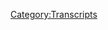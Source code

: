 {{DEFAULTSORT:
    #_TRANSCRIPT_0636:April 27, 2009
}}{{Transcript
    | title         = [[636: April 27, 2009]]
    | caption       = [https://knowledgefight.libsyn.com/636-april-27-2009 Listen to this episode on Libsyn]
    | episodeNumber = [[636: April 27, 2009|636]]
    | length        = 01:43:08
}}

{{MessageBox
    | header     = Warning: Bot Generated Content
    | text       = This transcript was automatically generated by transcription software and likely contains many mistakes and misattributions. Please check the audio for definitive quotes, attribution, and context.
    | image      = N3yvass4myg91.webp
    | imagewidth = 50px
    | id         = warning
}}

{{TranscriptBlock
    | name      = Unknown Speaker
    | timestamp = 00:00:00.000
    | text      = N-N-N-N-N-N-N-Knowledge Fight
}}

{{TranscriptBlock
    | name      = Unknown Speaker
    | timestamp = 00:00:12.960
    | text      = Dan and Jordan, I am sweating.
}}

{{TranscriptBlock
    | name      = Unknown Speaker
    | timestamp = 00:00:19.600
    | text      = Knowledgefight.com, it's time to pray.
}}

{{TranscriptBlock
    | name      = Unknown Speaker
    | timestamp = 00:00:21.399
    | text      = I have great respect for Knowledgefight.
}}

{{TranscriptBlock
    | name      = Unknown Speaker
    | timestamp = 00:00:23.920
    | text      = Knowledgefight.
}}

{{TranscriptBlock
    | name      = Unknown Speaker
    | timestamp = 00:00:24.920
    | text      = I'm sick of them posing as if they're the good guys saying we are the bad guys.
}}

{{TranscriptBlock
    | name      = Unknown Speaker
    | timestamp = 00:00:29.359
    | text      = Knowledgefight.
}}

{{TranscriptBlock
    | name      = Unknown Speaker
    | timestamp = 00:00:30.359
    | text      = Dan and Jordan.
}}

{{TranscriptBlock
    | name      = Unknown Speaker
    | timestamp = 00:00:31.359
    | text      = Knowledgefight.
}}

{{TranscriptBlock
    | name      = Unknown Speaker
    | timestamp = 00:00:32.359
    | text      = Riddle her.
}}

{{TranscriptBlock
    | name      = Unknown Speaker
    | timestamp = 00:00:33.359
    | text      = Riddle her.
}}

{{TranscriptBlock
    | name      = Unknown Speaker
    | timestamp = 00:00:34.359
    | text      = Riddle her.
}}

{{TranscriptBlock
    | name      = Unknown Speaker
    | timestamp = 00:00:35.359
    | text      = Need money.
}}

{{TranscriptBlock
    | name      = Unknown Speaker
    | timestamp = 00:00:36.359
    | text      = Riddle her.
}}

{{TranscriptBlock
    | name      = Unknown Speaker
    | timestamp = 00:00:37.359
    | text      = Riddle her.
}}

{{TranscriptBlock
    | name      = Unknown Speaker
    | timestamp = 00:00:38.359
    | text      = Riddle her.
}}

{{TranscriptBlock
    | name      = Unknown Speaker
    | timestamp = 00:00:39.359
    | text      = Andy and Kansas.
}}

{{TranscriptBlock
    | name      = Unknown Speaker
    | timestamp = 00:00:40.359
    | text      = Andy and Kansas.
}}

{{TranscriptBlock
    | name      = Unknown Speaker
    | timestamp = 00:00:41.359
    | text      = Stop it.
}}

{{TranscriptBlock
    | name      = Unknown Speaker
    | timestamp = 00:00:42.359
    | text      = Andy and Kansas.
}}

{{TranscriptBlock
    | name      = Unknown Speaker
    | timestamp = 00:00:43.359
    | text      = Andy and Kansas.
}}

{{TranscriptBlock
    | name      = Unknown Speaker
    | timestamp = 00:00:44.359
    | text      = It's time to pray.
}}

{{TranscriptBlock
    | name      = Unknown Speaker
    | timestamp = 00:00:45.359
    | text      = Andy and Kansas.
}}

{{TranscriptBlock
    | name      = Unknown Speaker
    | timestamp = 00:00:46.359
    | text      = You're on the air.
}}

{{TranscriptBlock
    | name      = Unknown Speaker
    | timestamp = 00:00:47.359
    | text      = Thanks for holding.
}}

{{TranscriptBlock
    | name      = Unknown Speaker
    | timestamp = 00:00:48.359
    | text      = Hello Alex, I'm a first time caller.
}}

{{TranscriptBlock
    | name      = Unknown Speaker
    | timestamp = 00:00:49.359
    | text      = I'm a huge fan.
}}

{{TranscriptBlock
    | name      = Unknown Speaker
    | timestamp = 00:00:50.359
    | text      = I love your room.
}}

{{TranscriptBlock
    | name      = Unknown Speaker
    | timestamp = 00:00:51.359
    | text      = Knowledgefight.
}}

{{TranscriptBlock
    | name      = Unknown Speaker
    | timestamp = 00:00:52.359
    | text      = Knowledgefight.com.
}}

{{TranscriptBlock
    | name      = Unknown Speaker
    | timestamp = 00:00:53.359
    | text      = I love you.
}}

{{TranscriptBlock
    | name      = Unknown Speaker
    | timestamp = 00:00:54.359
    | text      = Hey everybody, welcome back to Knowledgefight, I'm Dan.
}}

{{TranscriptBlock
    | name      = Unknown Speaker
    | timestamp = 00:01:00.359
    | text      = I'm Jordan.
}}

{{TranscriptBlock
    | name      = Unknown Speaker
    | timestamp = 00:01:01.359
    | text      = We're a couple dudes.
}}

{{TranscriptBlock
    | name      = Unknown Speaker
    | timestamp = 00:01:02.359
    | text      = Let's sit around to worship the altar of Selene and talk a little bit about Alex Jones.
}}

{{TranscriptBlock
    | name      = Unknown Speaker
    | timestamp = 00:01:06.359
    | text      = Oh indeed we are Dan.
}}

{{TranscriptBlock
    | name      = Unknown Speaker
    | timestamp = 00:01:08.359
    | text      = Dan.
}}

{{TranscriptBlock
    | name      = Unknown Speaker
    | timestamp = 00:01:09.359
    | text      = Jordan.
}}

{{TranscriptBlock
    | name      = Unknown Speaker
    | timestamp = 00:01:10.359
    | text      = Quick question.
}}

{{TranscriptBlock
    | name      = Unknown Speaker
    | timestamp = 00:01:11.359
    | text      = Forgot your name for a second.
}}

{{TranscriptBlock
    | name      = Unknown Speaker
    | timestamp = 00:01:13.359
    | text      = That's fine.
}}

{{TranscriptBlock
    | name      = Unknown Speaker
    | timestamp = 00:01:14.359
    | text      = 2022, who are you?
}}

{{TranscriptBlock
    | name      = Unknown Speaker
    | timestamp = 00:01:15.359
    | text      = Eh, we'll come up with something.
}}

{{TranscriptBlock
    | name      = Unknown Speaker
    | timestamp = 00:01:17.359
    | text      = What's your bright spot today?
}}

{{TranscriptBlock
    | name      = Unknown Speaker
    | timestamp = 00:01:18.359
    | text      = My bright spot today is I put a new cover art on the show.
}}

{{TranscriptBlock
    | name      = Unknown Speaker
    | timestamp = 00:01:24.359
    | text      = This is an image that was sent to us a while back by a guy named Jack Kay.
}}

{{TranscriptBlock
    | name      = Unknown Speaker
    | timestamp = 00:01:28.359
    | text      = Not Jack Kay, the actress.
}}

{{TranscriptBlock
    | name      = Unknown Speaker
    | timestamp = 00:01:30.359
    | text      = No.
}}

{{TranscriptBlock
    | name      = Unknown Speaker
    | timestamp = 00:01:31.359
    | text      = Jack Kay.
}}

{{TranscriptBlock
    | name      = Unknown Speaker
    | timestamp = 00:01:32.359
    | text      = Yes.
}}

{{TranscriptBlock
    | name      = Unknown Speaker
    | timestamp = 00:01:33.359
    | text      = Yeah, yeah, yeah.
}}

{{TranscriptBlock
    | name      = Unknown Speaker
    | timestamp = 00:01:34.359
    | text      = Set this design.
}}

{{TranscriptBlock
    | name      = Unknown Speaker
    | timestamp = 00:01:35.359
    | text      = I really liked it and I've been thinking about freshening things up and it was our anniversary
}}

{{TranscriptBlock
    | name      = Unknown Speaker
    | timestamp = 00:01:40.120
    | text      = for the show.
}}

{{TranscriptBlock
    | name      = Unknown Speaker
    | timestamp = 00:01:41.120
    | text      = Sure.
}}

{{TranscriptBlock
    | name      = Unknown Speaker
    | timestamp = 00:01:42.120
    | text      = Brand new world.
}}

{{TranscriptBlock
    | name      = Unknown Speaker
    | timestamp = 00:01:43.120
    | text      = I thought the timing is perfect and I figured out what I'd been doing wrong in terms of
}}

{{TranscriptBlock
    | name      = Unknown Speaker
    | timestamp = 00:01:46.959
    | text      = why our like really old cover art was showing up in like Apple Podcasts and stuff.
}}

{{TranscriptBlock
    | name      = Unknown Speaker
    | timestamp = 00:01:52.760
    | text      = Yeah, yeah, yeah.
}}

{{TranscriptBlock
    | name      = Unknown Speaker
    | timestamp = 00:01:53.760
    | text      = Because it's been appearing.
}}

{{TranscriptBlock
    | name      = Unknown Speaker
    | timestamp = 00:01:54.760
    | text      = I sized the image wrong it turns out and apparently it was outside of the range of what iTunes
}}

{{TranscriptBlock
    | name      = Unknown Speaker
    | timestamp = 00:02:00.120
    | text      = and Apple Podcasts accepts.
}}

{{TranscriptBlock
    | name      = Unknown Speaker
    | timestamp = 00:02:01.920
    | text      = So I figured like fuck it, let's one fell swoop and so thanks to Jack that image is
}}

{{TranscriptBlock
    | name      = Unknown Speaker
    | timestamp = 00:02:07.439
    | text      = really great and I appreciate that people are really enjoying it and I love looking
}}

{{TranscriptBlock
    | name      = Unknown Speaker
    | timestamp = 00:02:12.139
    | text      = at it as well.
}}

{{TranscriptBlock
    | name      = Unknown Speaker
    | timestamp = 00:02:13.139
    | text      = Yeah, it is.
}}

{{TranscriptBlock
    | name      = Unknown Speaker
    | timestamp = 00:02:14.139
    | text      = There's so many things to find in there.
}}

{{TranscriptBlock
    | name      = Unknown Speaker
    | timestamp = 00:02:15.139
    | text      = It's really great.
}}

{{TranscriptBlock
    | name      = Unknown Speaker
    | timestamp = 00:02:16.139
    | text      = Yep.
}}

{{TranscriptBlock
    | name      = Unknown Speaker
    | timestamp = 00:02:17.139
    | text      = Some people are very confused by the pink guitar.
}}

{{TranscriptBlock
    | name      = Unknown Speaker
    | timestamp = 00:02:21.199
    | text      = That's a deep cut.
}}

{{TranscriptBlock
    | name      = Unknown Speaker
    | timestamp = 00:02:22.199
    | text      = It's true.
}}

{{TranscriptBlock
    | name      = Unknown Speaker
    | timestamp = 00:02:23.199
    | text      = Yeah, yeah, yeah.
}}

{{TranscriptBlock
    | name      = Unknown Speaker
    | timestamp = 00:02:24.199
    | text      = That's like a...
}}

{{TranscriptBlock
    | name      = Unknown Speaker
    | timestamp = 00:02:25.199
    | text      = And we will not explain it.
}}

{{TranscriptBlock
    | name      = Unknown Speaker
    | timestamp = 00:02:26.199
    | text      = Never.
}}

{{TranscriptBlock
    | name      = Unknown Speaker
    | timestamp = 00:02:27.199
    | text      = So yeah, what about you?
}}

{{TranscriptBlock
    | name      = Unknown Speaker
    | timestamp = 00:02:29.879
    | text      = My bright spot, Dan, is I saw The Eternals.
}}

{{TranscriptBlock
    | name      = Unknown Speaker
    | timestamp = 00:02:32.599
    | text      = Okay.
}}

{{TranscriptBlock
    | name      = Unknown Speaker
    | timestamp = 00:02:33.599
    | text      = That Marvel movie.
}}

{{TranscriptBlock
    | name      = Unknown Speaker
    | timestamp = 00:02:34.599
    | text      = I heard that was bad.
}}

{{TranscriptBlock
    | name      = Unknown Speaker
    | timestamp = 00:02:35.599
    | text      = Garbage.
}}

{{TranscriptBlock
    | name      = Unknown Speaker
    | timestamp = 00:02:36.599
    | text      = Absolute garbage.
}}

{{TranscriptBlock
    | name      = Unknown Speaker
    | timestamp = 00:02:37.599
    | text      = Yeah.
}}

{{TranscriptBlock
    | name      = Unknown Speaker
    | timestamp = 00:02:38.599
    | text      = Really, really terrible.
}}

{{TranscriptBlock
    | name      = Unknown Speaker
    | timestamp = 00:02:39.599
    | text      = But there's one moment in the film where, and part of the reason is bad is it is incomprehensible
}}

{{TranscriptBlock
    | name      = Unknown Speaker
    | timestamp = 00:02:44.120
    | text      = and what's comprehensible, incredibly stupid about their backstory.
}}

{{TranscriptBlock
    | name      = Unknown Speaker
    | timestamp = 00:02:47.879
    | text      = Sure.
}}

{{TranscriptBlock
    | name      = Unknown Speaker
    | timestamp = 00:02:48.879
    | text      = Well, they're eternal.
}}

{{TranscriptBlock
    | name      = Unknown Speaker
    | timestamp = 00:02:49.879
    | text      = Yeah, yeah, yeah.
}}

{{TranscriptBlock
    | name      = Unknown Speaker
    | timestamp = 00:02:50.879
    | text      = So apparently one of the deviants slowly, there's supposed to be this race of monster
}}

{{TranscriptBlock
    | name      = Unknown Speaker
    | timestamp = 00:02:54.639
    | text      = and The Eternals fight him and blah, blah, blah, you know the whole deal, right?
}}

{{TranscriptBlock
    | name      = Unknown Speaker
    | timestamp = 00:02:58.719
    | text      = So one of them gained sentience, right?
}}

{{TranscriptBlock
    | name      = Unknown Speaker
    | timestamp = 00:03:01.759
    | text      = And slowly starts to think and feel and has thoughts after absorbing one of these dudes.
}}

{{TranscriptBlock
    | name      = Unknown Speaker
    | timestamp = 00:03:06.120
    | text      = All right.
}}

{{TranscriptBlock
    | name      = Unknown Speaker
    | timestamp = 00:03:07.120
    | text      = So they find out that the God that created them both has really just been like playing
}}

{{TranscriptBlock
    | name      = Unknown Speaker
    | timestamp = 00:03:13.419
    | text      = ants and pushing them and making them fight this whole time, right?
}}

{{TranscriptBlock
    | name      = Unknown Speaker
    | timestamp = 00:03:17.680
    | text      = So the guy that gained sentience is like, hey, fuck this noise, let's team up and go
}}

{{TranscriptBlock
    | name      = Unknown Speaker
    | timestamp = 00:03:22.240
    | text      = after the real guy.
}}

{{TranscriptBlock
    | name      = Unknown Speaker
    | timestamp = 00:03:23.240
    | text      = We're just pawns in his dumb game.
}}

{{TranscriptBlock
    | name      = Unknown Speaker
    | timestamp = 00:03:25.280
    | text      = We're the people who are victims here, both of us, you and me, right?
}}

{{TranscriptBlock
    | name      = Unknown Speaker
    | timestamp = 00:03:28.680
    | text      = Was that Kamale?
}}

{{TranscriptBlock
    | name      = Unknown Speaker
    | timestamp = 00:03:29.680
    | text      = No, no, no.
}}

{{TranscriptBlock
    | name      = Unknown Speaker
    | timestamp = 00:03:30.680
    | text      = Okay.
}}

{{TranscriptBlock
    | name      = Unknown Speaker
    | timestamp = 00:03:31.680
    | text      = Kamale was one of The Eternals.
}}

{{TranscriptBlock
    | name      = Unknown Speaker
    | timestamp = 00:03:32.680
    | text      = Okay.
}}

{{TranscriptBlock
    | name      = Unknown Speaker
    | timestamp = 00:03:33.680
    | text      = So then they brutally murder this guy who had just gained sentience and was 100% correct
}}

{{TranscriptBlock
    | name      = Unknown Speaker
    | timestamp = 00:03:37.060
    | text      = about everything.
}}

{{TranscriptBlock
    | name      = Unknown Speaker
    | timestamp = 00:03:38.060
    | text      = Uh-huh.
}}

{{TranscriptBlock
    | name      = Unknown Speaker
    | timestamp = 00:03:39.060
    | text      = Oh, so The Eternals more...
}}

{{TranscriptBlock
    | name      = Unknown Speaker
    | timestamp = 00:03:40.060
    | text      = Yeah, yeah, yeah.
}}

{{TranscriptBlock
    | name      = Unknown Speaker
    | timestamp = 00:03:41.060
    | text      = Yeah, yeah, no.
}}

{{TranscriptBlock
    | name      = Unknown Speaker
    | timestamp = 00:03:42.060
    | text      = And this movie is bad because the only good guy in this movie was murdered immediately.
}}

{{TranscriptBlock
    | name      = Unknown Speaker
    | timestamp = 00:03:46.039
    | text      = By the ostensible heroes.
}}

{{TranscriptBlock
    | name      = Unknown Speaker
    | timestamp = 00:03:47.039
    | text      = By the ostensible good guys.
}}

{{TranscriptBlock
    | name      = Unknown Speaker
    | timestamp = 00:03:48.639
    | text      = And what made it my bright spot though is that in a way, I think it was an unintended
}}

{{TranscriptBlock
    | name      = Unknown Speaker
    | timestamp = 00:03:54.280
    | text      = microcosm of the Marvel machine.
}}

{{TranscriptBlock
    | name      = Unknown Speaker
    | timestamp = 00:03:57.719
    | text      = The one bright spot that said, listen, we can break through of this goddamn orthodox
}}

{{TranscriptBlock
    | name      = Unknown Speaker
    | timestamp = 00:04:03.240
    | text      = storytelling method.
}}

{{TranscriptBlock
    | name      = Unknown Speaker
    | timestamp = 00:04:05.039
    | text      = This is all made up of bullshit.
}}

{{TranscriptBlock
    | name      = Unknown Speaker
    | timestamp = 00:04:07.039
    | text      = We're just fighting for no reason.
}}

{{TranscriptBlock
    | name      = Unknown Speaker
    | timestamp = 00:04:09.000
    | text      = We got to change things.
}}

{{TranscriptBlock
    | name      = Unknown Speaker
    | timestamp = 00:04:10.000
    | text      = Murdered.
}}

{{TranscriptBlock
    | name      = Unknown Speaker
    | timestamp = 00:04:11.000
    | text      = And it's like, yeah, man, you nailed it.
}}

{{TranscriptBlock
    | name      = Unknown Speaker
    | timestamp = 00:04:12.919
    | text      = I'm glad that you dug deep and found some meaning in that movie.
}}

{{TranscriptBlock
    | name      = Unknown Speaker
    | timestamp = 00:04:15.919
    | text      = I did.
}}

{{TranscriptBlock
    | name      = Unknown Speaker
    | timestamp = 00:04:16.920
    | text      = I did.
}}

{{TranscriptBlock
    | name      = Unknown Speaker
    | timestamp = 00:04:17.920
    | text      = I've not seen it.
}}

{{TranscriptBlock
    | name      = Unknown Speaker
    | timestamp = 00:04:18.920
    | text      = So when I say I heard it's bad, I'm just basing it off.
}}

{{TranscriptBlock
    | name      = Unknown Speaker
    | timestamp = 00:04:20.040
    | text      = Don't ever see it.
}}

{{TranscriptBlock
    | name      = Unknown Speaker
    | timestamp = 00:04:21.040
    | text      = Random tweets.
}}

{{TranscriptBlock
    | name      = Unknown Speaker
    | timestamp = 00:04:22.040
    | text      = Real bad.
}}

{{TranscriptBlock
    | name      = Unknown Speaker
    | timestamp = 00:04:23.040
    | text      = I might have skimmed past.
}}

{{TranscriptBlock
    | name      = Unknown Speaker
    | timestamp = 00:04:24.040
    | text      = Real bad.
}}

{{TranscriptBlock
    | name      = Unknown Speaker
    | timestamp = 00:04:25.040
    | text      = So Jordan, today we have an episode to go over.
}}

{{TranscriptBlock
    | name      = Unknown Speaker
    | timestamp = 00:04:26.160
    | text      = We're going to go back into the past, not to 2003, but we're going to take a separate
}}

{{TranscriptBlock
    | name      = Unknown Speaker
    | timestamp = 00:04:31.160
    | text      = journey today because I was thinking about it and like, I don't want to fucking talk
}}

{{TranscriptBlock
    | name      = Unknown Speaker
    | timestamp = 00:04:36.139
    | text      = more about these same stupid conspiracy, like the COVID conspiracies, and I don't want to
}}

{{TranscriptBlock
    | name      = Unknown Speaker
    | timestamp = 00:04:41.360
    | text      = talk about like James O'Keefe, Project Veritas put out a video.
}}

{{TranscriptBlock
    | name      = Unknown Speaker
    | timestamp = 00:04:45.000
    | text      = Boo.
}}

{{TranscriptBlock
    | name      = Unknown Speaker
    | timestamp = 00:04:46.000
    | text      = I don't care.
}}

{{TranscriptBlock
    | name      = Unknown Speaker
    | timestamp = 00:04:47.000
    | text      = Who gives a shit?
}}

{{TranscriptBlock
    | name      = Unknown Speaker
    | timestamp = 00:04:48.000
    | text      = I don't want to hear about it.
}}

{{TranscriptBlock
    | name      = Unknown Speaker
    | timestamp = 00:04:49.000
    | text      = We're done.
}}

{{TranscriptBlock
    | name      = Unknown Speaker
    | timestamp = 00:04:50.000
    | text      = Yeah.
}}

{{TranscriptBlock
    | name      = Unknown Speaker
    | timestamp = 00:04:51.000
    | text      = Rand Paul got into a little fight with Fauci again.
}}

{{TranscriptBlock
    | name      = Unknown Speaker
    | timestamp = 00:04:52.000
    | text      = I don't care.
}}

{{TranscriptBlock
    | name      = Unknown Speaker
    | timestamp = 00:04:53.000
    | text      = Was he debating me?
}}

{{TranscriptBlock
    | name      = Unknown Speaker
    | timestamp = 00:04:54.000
    | text      = Then fuck off.
}}

{{TranscriptBlock
    | name      = Unknown Speaker
    | timestamp = 00:04:55.000
    | text      = Alex is probably going to have a fit.
}}

{{TranscriptBlock
    | name      = Unknown Speaker
    | timestamp = 00:04:56.000
    | text      = I don't care.
}}

{{TranscriptBlock
    | name      = Unknown Speaker
    | timestamp = 00:04:57.000
    | text      = So I just was like, I had the present day.
}}

{{TranscriptBlock
    | name      = Unknown Speaker
    | timestamp = 00:04:58.000
    | text      = I got to let it, let it simmer for a little bit.
}}

{{TranscriptBlock
    | name      = Unknown Speaker
    | timestamp = 00:04:59.959
    | text      = You're never going to do better than on Monday, the who's the most important person in the
}}

{{TranscriptBlock
    | name      = Unknown Speaker
    | timestamp = 00:05:03.560
    | text      = world.
}}

{{TranscriptBlock
    | name      = Unknown Speaker
    | timestamp = 00:05:04.560
    | text      = We can't follow it up.
}}

{{TranscriptBlock
    | name      = Unknown Speaker
    | timestamp = 00:05:05.560
    | text      = We can't follow it up.
}}

{{TranscriptBlock
    | name      = Unknown Speaker
    | timestamp = 00:05:06.560
    | text      = No.
}}

{{TranscriptBlock
    | name      = Unknown Speaker
    | timestamp = 00:05:07.560
    | text      = No.
}}

{{TranscriptBlock
    | name      = Unknown Speaker
    | timestamp = 00:05:08.560
    | text      = So I needed to go back to the past on a little bit of an excursion based on some, some things
}}

{{TranscriptBlock
    | name      = Unknown Speaker
    | timestamp = 00:05:13.199
    | text      = that I've stumbled across online and I want to explore some ideas that I had about them.
}}

{{TranscriptBlock
    | name      = Unknown Speaker
    | timestamp = 00:05:18.839
    | text      = But before we get down to business on all of that, let's take a little moment to say
}}

{{TranscriptBlock
    | name      = Unknown Speaker
    | timestamp = 00:05:21.759
    | text      = thank you and hello to some new wonks.
}}

{{TranscriptBlock
    | name      = Unknown Speaker
    | timestamp = 00:05:24.120
    | text      = So first Candy and Anzus, thank you so much.
}}

{{TranscriptBlock
    | name      = Unknown Speaker
    | timestamp = 00:05:26.319
    | text      = You are now a policy wonk.
}}

{{TranscriptBlock
    | name      = Unknown Speaker
    | timestamp = 00:05:27.600
    | text      = I'm a policy wonk.
}}

{{TranscriptBlock
    | name      = Unknown Speaker
    | timestamp = 00:05:28.720
    | text      = Thanks Candy.
}}

{{TranscriptBlock
    | name      = Unknown Speaker
    | timestamp = 00:05:29.720
    | text      = Thank you.
}}

{{TranscriptBlock
    | name      = Unknown Speaker
    | timestamp = 00:05:30.720
    | text      = Next, I am now the scout wonk.
}}

{{TranscriptBlock
    | name      = Unknown Speaker
    | timestamp = 00:05:31.720
    | text      = Thank you so much.
}}

{{TranscriptBlock
    | name      = Unknown Speaker
    | timestamp = 00:05:32.720
    | text      = You are now a policy wonk.
}}

{{TranscriptBlock
    | name      = Unknown Speaker
    | timestamp = 00:05:33.720
    | text      = I'm a policy wonk.
}}

{{TranscriptBlock
    | name      = Unknown Speaker
    | timestamp = 00:05:34.720
    | text      = Thank you so much.
}}

{{TranscriptBlock
    | name      = Unknown Speaker
    | timestamp = 00:05:35.720
    | text      = Thank you.
}}

{{TranscriptBlock
    | name      = Unknown Speaker
    | timestamp = 00:05:36.720
    | text      = Next, Keon, the trisexual ant being.
}}

{{TranscriptBlock
    | name      = Unknown Speaker
    | timestamp = 00:05:38.399
    | text      = Thank you so much.
}}

{{TranscriptBlock
    | name      = Unknown Speaker
    | timestamp = 00:05:39.399
    | text      = You are now a policy wonk.
}}

{{TranscriptBlock
    | name      = Unknown Speaker
    | timestamp = 00:05:40.560
    | text      = I'm a policy wonk.
}}

{{TranscriptBlock
    | name      = Unknown Speaker
    | timestamp = 00:05:41.560
    | text      = Next, Keon.
}}

{{TranscriptBlock
    | name      = Unknown Speaker
    | timestamp = 00:05:42.560
    | text      = Thank you.
}}

{{TranscriptBlock
    | name      = Unknown Speaker
    | timestamp = 00:05:43.560
    | text      = Next, the common Florida burb guy.
}}

{{TranscriptBlock
    | name      = Unknown Speaker
    | timestamp = 00:05:44.560
    | text      = Thank you so much.
}}

{{TranscriptBlock
    | name      = Unknown Speaker
    | timestamp = 00:05:45.560
    | text      = You are now a policy wonk.
}}

{{TranscriptBlock
    | name      = Unknown Speaker
    | timestamp = 00:05:46.560
    | text      = I'm a policy wonk.
}}

{{TranscriptBlock
    | name      = Unknown Speaker
    | timestamp = 00:05:47.560
    | text      = Thank you very much.
}}

{{TranscriptBlock
    | name      = Unknown Speaker
    | timestamp = 00:05:48.560
    | text      = And Joshua Kimball, who wonders if he ever crossed paths with Dan in the movie theaters
}}

{{TranscriptBlock
    | name      = Unknown Speaker
    | timestamp = 00:05:52.360
    | text      = of Columbia, Missouri in the mid and late 2000s.
}}

{{TranscriptBlock
    | name      = Unknown Speaker
    | timestamp = 00:05:55.399
    | text      = Thank you so much.
}}

{{TranscriptBlock
    | name      = Unknown Speaker
    | timestamp = 00:05:56.399
    | text      = You are now a policy wonk.
}}

{{TranscriptBlock
    | name      = Unknown Speaker
    | timestamp = 00:05:57.399
    | text      = I'm a policy wonk.
}}

{{TranscriptBlock
    | name      = Unknown Speaker
    | timestamp = 00:05:58.399
    | text      = Thank you very much.
}}

{{TranscriptBlock
    | name      = Unknown Speaker
    | timestamp = 00:05:59.399
    | text      = I would say there's a decent chance, I guess.
}}

{{TranscriptBlock
    | name      = Unknown Speaker
    | timestamp = 00:06:03.800
    | text      = Yeah.
}}

{{TranscriptBlock
    | name      = Unknown Speaker
    | timestamp = 00:06:04.800
    | text      = Anyway, Jordan, so look, here's the other downside of this episode.
}}

{{TranscriptBlock
    | name      = Unknown Speaker
    | timestamp = 00:06:09.600
    | text      = We're recording this on Thursday.
}}

{{TranscriptBlock
    | name      = Unknown Speaker
    | timestamp = 00:06:12.240
    | text      = Yes, indeed.
}}

{{TranscriptBlock
    | name      = Unknown Speaker
    | timestamp = 00:06:13.240
    | text      = And we just got news that Stuart Rhodes got arrested.
}}

{{TranscriptBlock
    | name      = Unknown Speaker
    | timestamp = 00:06:16.279
    | text      = Oh, yeah, yeah, yeah.
}}

{{TranscriptBlock
    | name      = Unknown Speaker
    | timestamp = 00:06:17.360
    | text      = That one was kind of big.
}}

{{TranscriptBlock
    | name      = Unknown Speaker
    | timestamp = 00:06:18.680
    | text      = And boy, I would love to talk about that.
}}

{{TranscriptBlock
    | name      = Unknown Speaker
    | timestamp = 00:06:21.120
    | text      = Yeah, instead we're going back to July 23rd, 1860, the first time we talked about a civil
}}

{{TranscriptBlock
    | name      = Unknown Speaker
    | timestamp = 00:06:27.199
    | text      = war.
}}

{{TranscriptBlock
    | name      = Unknown Speaker
    | timestamp = 00:06:28.199
    | text      = The first time Stuart Rhodes got arrested.
}}

{{TranscriptBlock
    | name      = Unknown Speaker
    | timestamp = 00:06:29.199
    | text      = Yeah, exactly.
}}

{{TranscriptBlock
    | name      = Unknown Speaker
    | timestamp = 00:06:30.199
    | text      = I think that Alex's response to this will be very illuminating, very interesting.
}}

{{TranscriptBlock
    | name      = Unknown Speaker
    | timestamp = 00:06:35.279
    | text      = And I can't wait to talk about that on Monday.
}}

{{TranscriptBlock
    | name      = Unknown Speaker
    | timestamp = 00:06:37.759
    | text      = It frustrates me that there's no way for us to do that for this episode.
}}

{{TranscriptBlock
    | name      = Unknown Speaker
    | timestamp = 00:06:40.439
    | text      = I'm broadcasting from Paraguay for no reason.
}}

{{TranscriptBlock
    | name      = Unknown Speaker
    | timestamp = 00:06:44.480
    | text      = So I was going back through some of the archives and such of Alex's shows and other things
}}

{{TranscriptBlock
    | name      = Unknown Speaker
    | timestamp = 00:06:51.139
    | text      = on Info Wars.
}}

{{TranscriptBlock
    | name      = Unknown Speaker
    | timestamp = 00:06:52.360
    | text      = And one of the things I noticed was there's a bit of a pattern as it relates to how public
}}

{{TranscriptBlock
    | name      = Unknown Speaker
    | timestamp = 00:06:58.699
    | text      = health crises are covered.
}}

{{TranscriptBlock
    | name      = Unknown Speaker
    | timestamp = 00:07:01.779
    | text      = And so I noticed a number of things surrounding, in particular, the end of April in 2009, which
}}

{{TranscriptBlock
    | name      = Unknown Speaker
    | timestamp = 00:07:09.279
    | text      = is when the H1N1 swine flu pandemic was really getting going and the first cases were identified.
}}

{{TranscriptBlock
    | name      = Unknown Speaker
    | timestamp = 00:07:17.920
    | text      = Yes, I remember that.
}}

{{TranscriptBlock
    | name      = Unknown Speaker
    | timestamp = 00:07:19.839
    | text      = And I started to recognize there are some things that would be well worth our time to
}}

{{TranscriptBlock
    | name      = Unknown Speaker
    | timestamp = 00:07:26.740
    | text      = look at as it relates to Alex's behavior in the present day and draw some connections
}}

{{TranscriptBlock
    | name      = Unknown Speaker
    | timestamp = 00:07:32.279
    | text      = and threads.
}}

{{TranscriptBlock
    | name      = Unknown Speaker
    | timestamp = 00:07:33.279
    | text      = Almost like maybe there's a template.
}}

{{TranscriptBlock
    | name      = Unknown Speaker
    | timestamp = 00:07:34.279
    | text      = Almost.
}}

{{TranscriptBlock
    | name      = Unknown Speaker
    | timestamp = 00:07:35.279
    | text      = So I want to start off with a little bit of a comment, and that is that I mean in no way
}}

{{TranscriptBlock
    | name      = Unknown Speaker
    | timestamp = 00:07:40.839
    | text      = to minimize the impact of the 2009 H1N1 outbreak in this episode.
}}

{{TranscriptBlock
    | name      = Unknown Speaker
    | timestamp = 00:07:45.800
    | text      = I'm not minimizing or belittling it.
}}

{{TranscriptBlock
    | name      = Unknown Speaker
    | timestamp = 00:07:47.720
    | text      = It was a serious public health event and a lot of people got sick and died.
}}

{{TranscriptBlock
    | name      = Unknown Speaker
    | timestamp = 00:07:51.079
    | text      = But I think it's very clear from history that it wasn't as severe an event as what we're
}}

{{TranscriptBlock
    | name      = Unknown Speaker
    | timestamp = 00:07:54.560
    | text      = living through in the present.
}}

{{TranscriptBlock
    | name      = Unknown Speaker
    | timestamp = 00:07:56.879
    | text      = The point of this episode that I put together today is to look at some of Alex's coverage
}}

{{TranscriptBlock
    | name      = Unknown Speaker
    | timestamp = 00:08:00.339
    | text      = from the early days of H1N1 or the swine flu outbreak to highlight the ways that his rhetoric
}}

{{TranscriptBlock
    | name      = Unknown Speaker
    | timestamp = 00:08:05.600
    | text      = was almost identical to the ways he behaved in the early days of the COVID pandemic at
}}

{{TranscriptBlock
    | name      = Unknown Speaker
    | timestamp = 00:08:09.720
    | text      = the beginning of 2020.
}}

{{TranscriptBlock
    | name      = Unknown Speaker
    | timestamp = 00:08:11.879
    | text      = Alex's tone has changed a bit since that point, but it's my contention that he's only had
}}

{{TranscriptBlock
    | name      = Unknown Speaker
    | timestamp = 00:08:16.079
    | text      = to change his rhetoric because he fucked up.
}}

{{TranscriptBlock
    | name      = Unknown Speaker
    | timestamp = 00:08:18.920
    | text      = Over the course of this, I'm going to argue that Alex has a method of responding to things
}}

{{TranscriptBlock
    | name      = Unknown Speaker
    | timestamp = 00:08:22.319
    | text      = like novel outbreaks that has absolutely nothing to do with the reality of the situation, but
}}

{{TranscriptBlock
    | name      = Unknown Speaker
    | timestamp = 00:08:26.839
    | text      = is actually motivated by the utility that this method has in terms of building and pushing
}}

{{TranscriptBlock
    | name      = Unknown Speaker
    | timestamp = 00:08:31.519
    | text      = predetermined narratives.
}}

{{TranscriptBlock
    | name      = Unknown Speaker
    | timestamp = 00:08:34.019
    | text      = These central narratives are the virus is man-made, it's a bioweapon, it was deployed
}}

{{TranscriptBlock
    | name      = Unknown Speaker
    | timestamp = 00:08:38.759
    | text      = in order to put in martial law, it was deployed in order to make people get vaccines, and
}}

{{TranscriptBlock
    | name      = Unknown Speaker
    | timestamp = 00:08:43.320
    | text      = that the vaccines will be mandated and they're secretly meant to hurt you.
}}

{{TranscriptBlock
    | name      = Unknown Speaker
    | timestamp = 00:08:47.679
    | text      = In addition to these narratives, I contend that Alex also uses some hallmark techniques
}}

{{TranscriptBlock
    | name      = Unknown Speaker
    | timestamp = 00:08:51.419
    | text      = in order to reinforce his narratives, and uses set strategies in order to get his message
}}

{{TranscriptBlock
    | name      = Unknown Speaker
    | timestamp = 00:08:55.600
    | text      = out.
}}

{{TranscriptBlock
    | name      = Unknown Speaker
    | timestamp = 00:08:56.600
    | text      = Through examining a few broadcasts from 2009, I believe that all this is pretty clearly
}}

{{TranscriptBlock
    | name      = Unknown Speaker
    | timestamp = 00:09:00.500
    | text      = borne out, and I hope that looking at this will be helpful in terms of understanding
}}

{{TranscriptBlock
    | name      = Unknown Speaker
    | timestamp = 00:09:04.440
    | text      = how meaningless Alex's stories about the present pandemic really are.
}}

{{TranscriptBlock
    | name      = Unknown Speaker
    | timestamp = 00:09:08.840
    | text      = Earlier I said Alex's narratives about COVID are so convoluted and like all over the map
}}

{{TranscriptBlock
    | name      = Unknown Speaker
    | timestamp = 00:09:12.879
    | text      = right now because he fucked up, and what I mean by that is this.
}}

{{TranscriptBlock
    | name      = Unknown Speaker
    | timestamp = 00:09:16.539
    | text      = In the past, Alex was able to maximize his outcomes by following basically the same script
}}

{{TranscriptBlock
    | name      = Unknown Speaker
    | timestamp = 00:09:20.639
    | text      = that he used at the beginning of the COVID outbreak.
}}

{{TranscriptBlock
    | name      = Unknown Speaker
    | timestamp = 00:09:23.659
    | text      = In these instances, whether it was the avian flu in 2005, Ebola in 2014, or H1N1 in 2009,
}}

{{TranscriptBlock
    | name      = Unknown Speaker
    | timestamp = 00:09:31.259
    | text      = the public health response was competent, and we got lucky, so the diseases didn't end
}}

{{TranscriptBlock
    | name      = Unknown Speaker
    | timestamp = 00:09:35.799
    | text      = up causing the sort of social disruption that we've seen in the last few years.
}}

{{TranscriptBlock
    | name      = Unknown Speaker
    | timestamp = 00:09:40.559
    | text      = That's the sweet spot for someone like Alex to work in.
}}

{{TranscriptBlock
    | name      = Unknown Speaker
    | timestamp = 00:09:43.120
    | text      = There's a legitimate public health concern that he can spread bullshit about, but the
}}

{{TranscriptBlock
    | name      = Unknown Speaker
    | timestamp = 00:09:46.580
    | text      = adults working on the actual problems are still able to get their work done to avert
}}

{{TranscriptBlock
    | name      = Unknown Speaker
    | timestamp = 00:09:50.740
    | text      = any real, long-running troubles.
}}

{{TranscriptBlock
    | name      = Unknown Speaker
    | timestamp = 00:09:53.100
    | text      = Alex gets to fear monger, make a ton of unfounded claims, and then when things die down he can
}}

{{TranscriptBlock
    | name      = Unknown Speaker
    | timestamp = 00:09:57.620
    | text      = move on to another subject altogether.
}}

{{TranscriptBlock
    | name      = Unknown Speaker
    | timestamp = 00:10:00.139
    | text      = In fact, because things are being competently handled, he doesn't even really have to make
}}

{{TranscriptBlock
    | name      = Unknown Speaker
    | timestamp = 00:10:04.100
    | text      = a story like H1N1 the number one story in his rotation every day over and over again.
}}

{{TranscriptBlock
    | name      = Unknown Speaker
    | timestamp = 00:10:10.340
    | text      = Alex would have had every expectation based on every single time he's done this in the
}}

{{TranscriptBlock
    | name      = Unknown Speaker
    | timestamp = 00:10:14.580
    | text      = past that COVID would go the same way, but it didn't, and he stuck.
}}

{{TranscriptBlock
    | name      = Unknown Speaker
    | timestamp = 00:10:19.659
    | text      = I believe that had things gone poorly in the past in other instances, he would see a similar
}}

{{TranscriptBlock
    | name      = Unknown Speaker
    | timestamp = 00:10:26.740
    | text      = deterioration of Alex trying to stay, keep his grip on the narrative as things just spiral
}}

{{TranscriptBlock
    | name      = Unknown Speaker
    | timestamp = 00:10:34.740
    | text      = out of control.
}}

{{TranscriptBlock
    | name      = Unknown Speaker
    | timestamp = 00:10:35.740
    | text      = I mean, obviously the most important, not most important, but definitely not coincidental
}}

{{TranscriptBlock
    | name      = Unknown Speaker
    | timestamp = 00:10:41.139
    | text      = thing is that the president that he wanted was in the White House at the time that he
}}

{{TranscriptBlock
    | name      = Unknown Speaker
    | timestamp = 00:10:46.059
    | text      = did not get what he wanted in a way that made it look like he got what he wanted.
}}

{{TranscriptBlock
    | name      = Unknown Speaker
    | timestamp = 00:10:50.500
    | text      = Is this irony?
}}

{{TranscriptBlock
    | name      = Unknown Speaker
    | timestamp = 00:10:51.500
    | text      = It is not irony so much as a self-fulfilling failure prophecy.
}}

{{TranscriptBlock
    | name      = Unknown Speaker
    | timestamp = 00:10:55.019
    | text      = Is it more a set irony?
}}

{{TranscriptBlock
    | name      = Unknown Speaker
    | timestamp = 00:10:57.059
    | text      = It could be.
}}

{{TranscriptBlock
    | name      = Unknown Speaker
    | timestamp = 00:10:58.059
    | text      = So we're going to start here looking at an episode of Jason Burmese's show, The Info
}}

{{TranscriptBlock
    | name      = Unknown Speaker
    | timestamp = 00:11:03.259
    | text      = Warrior.
}}

{{TranscriptBlock
    | name      = Unknown Speaker
    | timestamp = 00:11:04.259
    | text      = Interesting.
}}

{{TranscriptBlock
    | name      = Unknown Speaker
    | timestamp = 00:11:05.259
    | text      = Jason Burmese back in the fold now, he was of course one of the guys who made Loose Change,
}}

{{TranscriptBlock
    | name      = Unknown Speaker
    | timestamp = 00:11:11.019
    | text      = him and Alex, I guess, became best friends.
}}

{{TranscriptBlock
    | name      = Unknown Speaker
    | timestamp = 00:11:14.100
    | text      = Forever.
}}

{{TranscriptBlock
    | name      = Unknown Speaker
    | timestamp = 00:11:15.100
    | text      = I honestly think if you look back at some of the earlier times in Info Wars history,
}}

{{TranscriptBlock
    | name      = Unknown Speaker
    | timestamp = 00:11:19.580
    | text      = like around these, you know, 2008, 2009, this stretch of time, Alex owes a lot to Jason
}}

{{TranscriptBlock
    | name      = Unknown Speaker
    | timestamp = 00:11:26.659
    | text      = Burmese in terms of, first of all, Loose Change.
}}

{{TranscriptBlock
    | name      = Unknown Speaker
    | timestamp = 00:11:30.500
    | text      = Sure.
}}

{{TranscriptBlock
    | name      = Unknown Speaker
    | timestamp = 00:11:31.500
    | text      = Second, he was the guy who would fill in for Alex when Alex had no other employees.
}}

{{TranscriptBlock
    | name      = Unknown Speaker
    | timestamp = 00:11:35.860
    | text      = And he was the person who Alex had like as another show, when there were no other shows
}}

{{TranscriptBlock
    | name      = Unknown Speaker
    | timestamp = 00:11:40.779
    | text      = on the Info Wars Network in quotes.
}}

{{TranscriptBlock
    | name      = Unknown Speaker
    | timestamp = 00:11:43.620
    | text      = Right, right, right.
}}

{{TranscriptBlock
    | name      = Unknown Speaker
    | timestamp = 00:11:44.659
    | text      = So Jason Burmese has this show, The Info Warrior, that's evenings, it's an evening show.
}}

{{TranscriptBlock
    | name      = Unknown Speaker
    | timestamp = 00:11:49.740
    | text      = And on this April 27th, 2009 episode, Alex is filling in because Jason is running late.
}}

{{TranscriptBlock
    | name      = Unknown Speaker
    | timestamp = 00:11:56.279
    | text      = And so Alex gets into a little bit of news about the H1N1.
}}

{{TranscriptBlock
    | name      = Unknown Speaker
    | timestamp = 00:12:01.419
    | text      = So I would ask the Genesis Network folks up there, if you get on the line and somebody
}}

{{TranscriptBlock
    | name      = Unknown Speaker
    | timestamp = 00:12:07.139
    | text      = is not from Mexico or doesn't have family in Mexico or not from San Antonio or other
}}

{{TranscriptBlock
    | name      = Unknown Speaker
    | timestamp = 00:12:10.980
    | text      = areas, where there are outbreaks of this, we would ask folks to call in later, just
}}

{{TranscriptBlock
    | name      = Unknown Speaker
    | timestamp = 00:12:16.539
    | text      = in the next hour after we get some of these calls from Mexico or areas affected by this
}}

{{TranscriptBlock
    | name      = Unknown Speaker
    | timestamp = 00:12:21.200
    | text      = new designer virus is exactly what it looks like.
}}

{{TranscriptBlock
    | name      = Unknown Speaker
    | timestamp = 00:12:25.940
    | text      = So we have a presentation already, like this is days after the first cases are identified
}}

{{TranscriptBlock
    | name      = Unknown Speaker
    | timestamp = 00:12:32.179
    | text      = in the United States, pretty shortly after the news had broken of the first cases in
}}

{{TranscriptBlock
    | name      = Unknown Speaker
    | timestamp = 00:12:37.220
    | text      = Mexico.
}}

{{TranscriptBlock
    | name      = Unknown Speaker
    | timestamp = 00:12:38.220
    | text      = And already, this is pre-determined to be a designed virus, this is manufactured, they
}}

{{TranscriptBlock
    | name      = Unknown Speaker
    | timestamp = 00:12:44.100
    | text      = did this, they cooked this shit up.
}}

{{TranscriptBlock
    | name      = Unknown Speaker
    | timestamp = 00:12:48.220
    | text      = It's a formula, it's a knee-jerk reaction.
}}

{{TranscriptBlock
    | name      = Unknown Speaker
    | timestamp = 00:12:50.220
    | text      = It really was like he didn't even think about it, it was just like, oh, he doesn't even
}}

{{TranscriptBlock
    | name      = Unknown Speaker
    | timestamp = 00:12:55.220
    | text      = know how to speak of viruses that aren't designed, like the idea of, oh, the designer virus,
}}

{{TranscriptBlock
    | name      = Unknown Speaker
    | timestamp = 00:12:59.960
    | text      = the flu.
}}

{{TranscriptBlock
    | name      = Unknown Speaker
    | timestamp = 00:13:00.960
    | text      = I think a lot of times you could look at any wild-born virus or disease and you could find
}}

{{TranscriptBlock
    | name      = Unknown Speaker
    | timestamp = 00:13:08.940
    | text      = something suspicious about it, like you could probably find something that's weird about
}}

{{TranscriptBlock
    | name      = Unknown Speaker
    | timestamp = 00:13:14.039
    | text      = most diseases that-
}}

{{TranscriptBlock
    | name      = Unknown Speaker
    | timestamp = 00:13:15.740
    | text      = Well, I mean, viruses are weird in the first place, they're alive, but they're not alive,
}}

{{TranscriptBlock
    | name      = Unknown Speaker
    | timestamp = 00:13:20.019
    | text      = what does that even fucking mean?
}}

{{TranscriptBlock
    | name      = Unknown Speaker
    | timestamp = 00:13:21.220
    | text      = You guys are driving me crazy.
}}

{{TranscriptBlock
    | name      = Unknown Speaker
    | timestamp = 00:13:22.379
    | text      = Sure, but you could find something to cast suspicion on, and in this case it's that there
}}

{{TranscriptBlock
    | name      = Unknown Speaker
    | timestamp = 00:13:26.299
    | text      = are elements of swine, avian, and human flu influences that make up this new novel condition.
}}

{{TranscriptBlock
    | name      = Unknown Speaker
    | timestamp = 00:13:35.899
    | text      = But that's not that surprising.
}}

{{TranscriptBlock
    | name      = Unknown Speaker
    | timestamp = 00:13:37.899
    | text      = Especially not now.
}}

{{TranscriptBlock
    | name      = Unknown Speaker
    | timestamp = 00:13:39.580
    | text      = Well, experts and scientists and researchers who weighed in on it, even at the time, they
}}

{{TranscriptBlock
    | name      = Unknown Speaker
    | timestamp = 00:13:44.899
    | text      = talk about recombining that happens when one, let's say one pig is infected with multiple
}}

{{TranscriptBlock
    | name      = Unknown Speaker
    | timestamp = 00:13:51.580
    | text      = viruses, they will trade genetic information, and you can end up with the genetic information
}}

{{TranscriptBlock
    | name      = Unknown Speaker
    | timestamp = 00:13:58.500
    | text      = of various different flus combining into one, and so that's basically as much as he has
}}

{{TranscriptBlock
    | name      = Unknown Speaker
    | timestamp = 00:14:04.539
    | text      = for this was designed, it's because there's these hallmarks of three different types of
}}

{{TranscriptBlock
    | name      = Unknown Speaker
    | timestamp = 00:14:09.539
    | text      = flu.
}}

{{TranscriptBlock
    | name      = Unknown Speaker
    | timestamp = 00:14:10.539
    | text      = It's a weak argument, but that's stamped in the narrative immediately.
}}

{{TranscriptBlock
    | name      = Unknown Speaker
    | timestamp = 00:14:17.139
    | text      = Instant.
}}

{{TranscriptBlock
    | name      = Unknown Speaker
    | timestamp = 00:14:18.139
    | text      = And once you know that it's designed, we gotta ask yourself some other questions about it.
}}

{{TranscriptBlock
    | name      = Unknown Speaker
    | timestamp = 00:14:22.340
    | text      = Who designed it?
}}

{{TranscriptBlock
    | name      = Unknown Speaker
    | timestamp = 00:14:23.340
    | text      = Also, is swine flu a biological weapon?
}}

{{TranscriptBlock
    | name      = Unknown Speaker
    | timestamp = 00:14:25.539
    | text      = Excellent article that is up on prisonplanet.com that Burmus is going to be going over.
}}

{{TranscriptBlock
    | name      = Unknown Speaker
    | timestamp = 00:14:31.019
    | text      = Another one, is swine flu a biological weapon again, that was the printer friendly version
}}

{{TranscriptBlock
    | name      = Unknown Speaker
    | timestamp = 00:14:35.940
    | text      = of that.
}}

{{TranscriptBlock
    | name      = Unknown Speaker
    | timestamp = 00:14:36.940
    | text      = Yeah, you just gotta stop overprinting here, man.
}}

{{TranscriptBlock
    | name      = Unknown Speaker
    | timestamp = 00:14:39.700
    | text      = I mean-
}}

{{TranscriptBlock
    | name      = Unknown Speaker
    | timestamp = 00:14:40.700
    | text      = He acts like he's reading two headlines, but it's the same article.
}}

{{TranscriptBlock
    | name      = Unknown Speaker
    | timestamp = 00:14:44.259
    | text      = Is he considered the overhead that comes along with the amount of toner he uses?
}}

{{TranscriptBlock
    | name      = Unknown Speaker
    | timestamp = 00:14:48.899
    | text      = It's gotta be huge.
}}

{{TranscriptBlock
    | name      = Unknown Speaker
    | timestamp = 00:14:49.899
    | text      = I mean, it's crazy.
}}

{{TranscriptBlock
    | name      = Unknown Speaker
    | timestamp = 00:14:50.899
    | text      = Yeah, when I was making the buttons that I sent out, it was-
}}

{{TranscriptBlock
    | name      = Unknown Speaker
    | timestamp = 00:14:53.379
    | text      = Every time you bought ink, you were like, what?
}}

{{TranscriptBlock
    | name      = Unknown Speaker
    | timestamp = 00:14:55.379
    | text      = It was at expense.
}}

{{TranscriptBlock
    | name      = Unknown Speaker
    | timestamp = 00:14:56.379
    | text      = It was ridiculous.
}}

{{TranscriptBlock
    | name      = Unknown Speaker
    | timestamp = 00:14:57.379
    | text      = Yes.
}}

{{TranscriptBlock
    | name      = Unknown Speaker
    | timestamp = 00:14:58.379
    | text      = There's no way that this is okay.
}}

{{TranscriptBlock
    | name      = Unknown Speaker
    | timestamp = 00:14:59.379
    | text      = No, and he's doing this every day.
}}

{{TranscriptBlock
    | name      = Unknown Speaker
    | timestamp = 00:15:00.379
    | text      = What are these stacks about?
}}

{{TranscriptBlock
    | name      = Unknown Speaker
    | timestamp = 00:15:01.940
    | text      = Oof.
}}

{{TranscriptBlock
    | name      = Unknown Speaker
    | timestamp = 00:15:02.940
    | text      = Empty paper.
}}

{{TranscriptBlock
    | name      = Unknown Speaker
    | timestamp = 00:15:03.940
    | text      = Yeah, and some of them are even like color printed too.
}}

{{TranscriptBlock
    | name      = Unknown Speaker
    | timestamp = 00:15:05.620
    | text      = And unreal, you are throwing money away.
}}

{{TranscriptBlock
    | name      = Unknown Speaker
    | timestamp = 00:15:08.620
    | text      = So it's probably not surprising, but this headline that Alex is reading suggesting that
}}

{{TranscriptBlock
    | name      = Unknown Speaker
    | timestamp = 00:15:12.419
    | text      = swine flu could be a biological weapon was written by Paul Joseph Watson.
}}

{{TranscriptBlock
    | name      = Unknown Speaker
    | timestamp = 00:15:16.620
    | text      = Paul is hip by this point in 2009 and seems to be aware that he should probably cover
}}

{{TranscriptBlock
    | name      = Unknown Speaker
    | timestamp = 00:15:20.700
    | text      = his ass.
}}

{{TranscriptBlock
    | name      = Unknown Speaker
    | timestamp = 00:15:21.700
    | text      = So this article starts like this, quote, there are some factors that suggest the swine flu
}}

{{TranscriptBlock
    | name      = Unknown Speaker
    | timestamp = 00:15:26.360
    | text      = killing people in Mexico may be a biological weapon, but obviously no such conclusion can
}}

{{TranscriptBlock
    | name      = Unknown Speaker
    | timestamp = 00:15:31.240
    | text      = be drawn at this time.
}}

{{TranscriptBlock
    | name      = Unknown Speaker
    | timestamp = 00:15:32.620
    | text      = Oh man.
}}

{{TranscriptBlock
    | name      = Unknown Speaker
    | timestamp = 00:15:33.620
    | text      = Well done, Paul.
}}

{{TranscriptBlock
    | name      = Unknown Speaker
    | timestamp = 00:15:34.620
    | text      = Wow.
}}

{{TranscriptBlock
    | name      = Unknown Speaker
    | timestamp = 00:15:35.620
    | text      = The lead of Paul's story is that there's no conclusive answer, but wouldn't it be fun
}}

{{TranscriptBlock
    | name      = Unknown Speaker
    | timestamp = 00:15:38.980
    | text      = to spend the next 12 or so paragraphs heavily insinuating that you don't have a conclusive
}}

{{TranscriptBlock
    | name      = Unknown Speaker
    | timestamp = 00:15:43.179
    | text      = answer but you think that the swine flu probably is a biological weapon?
}}

{{TranscriptBlock
    | name      = Unknown Speaker
    | timestamp = 00:15:46.779
    | text      = That sounds fun.
}}

{{TranscriptBlock
    | name      = Unknown Speaker
    | timestamp = 00:15:47.779
    | text      = Yeah!
}}

{{TranscriptBlock
    | name      = Unknown Speaker
    | timestamp = 00:15:48.779
    | text      = Yeah, yeah, yeah.
}}

{{TranscriptBlock
    | name      = Unknown Speaker
    | timestamp = 00:15:49.779
    | text      = So the article that Paul has written largely relies on an alleged source who spoke to former
}}

{{TranscriptBlock
    | name      = Unknown Speaker
    | timestamp = 00:15:53.240
    | text      = regular Infowars guest Wayne Madsen.
}}

{{TranscriptBlock
    | name      = Unknown Speaker
    | timestamp = 00:15:56.139
    | text      = Wayne is one of Alex's old best buddies, and he was the guy who broke that story about
}}

{{TranscriptBlock
    | name      = Unknown Speaker
    | timestamp = 00:16:00.000
    | text      = Hillary Clinton's personal chef being found dead with a note attached to him that said
}}

{{TranscriptBlock
    | name      = Unknown Speaker
    | timestamp = 00:16:03.779
    | text      = call Larry Nichols.
}}

{{TranscriptBlock
    | name      = Unknown Speaker
    | timestamp = 00:16:05.240
    | text      = So you know that this dude is credible as hell.
}}

{{TranscriptBlock
    | name      = Unknown Speaker
    | timestamp = 00:16:07.019
    | text      = He's the good shit.
}}

{{TranscriptBlock
    | name      = Unknown Speaker
    | timestamp = 00:16:08.019
    | text      = He stopped talking to Alex a little bit after Alex went all in for Trump, since Wayne was
}}

{{TranscriptBlock
    | name      = Unknown Speaker
    | timestamp = 00:16:12.179
    | text      = a conspiracy lunatic, but probably sensed that that was bad for his brand.
}}

{{TranscriptBlock
    | name      = Unknown Speaker
    | timestamp = 00:16:16.379
    | text      = Wayne's source apparently told him that he was quote, convinced that the current outbreak
}}

{{TranscriptBlock
    | name      = Unknown Speaker
    | timestamp = 00:16:20.039
    | text      = of a new strain of swine flu in Mexico and some parts of the United States is the result
}}

{{TranscriptBlock
    | name      = Unknown Speaker
    | timestamp = 00:16:24.179
    | text      = of an introduction of a human-engineered pathogen that could result in a widespread global pandemic
}}

{{TranscriptBlock
    | name      = Unknown Speaker
    | timestamp = 00:16:29.700
    | text      = with potentially catastrophic consequences for domestic and international travel and
}}

{{TranscriptBlock
    | name      = Unknown Speaker
    | timestamp = 00:16:34.279
    | text      = commerce.
}}

{{TranscriptBlock
    | name      = Unknown Speaker
    | timestamp = 00:16:36.059
    | text      = Paul plays with the nice edge, stressing that it's too early to say anything with certainty,
}}

{{TranscriptBlock
    | name      = Unknown Speaker
    | timestamp = 00:16:40.019
    | text      = but also ends the article with this paragraph.
}}

{{TranscriptBlock
    | name      = Unknown Speaker
    | timestamp = 00:16:42.700
    | text      = Quote, fears that a mass pandemic was being readied as a biological attack have rumbled
}}

{{TranscriptBlock
    | name      = Unknown Speaker
    | timestamp = 00:16:47.299
    | text      = on in the conspiracy community ever since 9-11.
}}

{{TranscriptBlock
    | name      = Unknown Speaker
    | timestamp = 00:16:50.379
    | text      = Investigators point to the highly unusual number of deaths of top microbiologists to
}}

{{TranscriptBlock
    | name      = Unknown Speaker
    | timestamp = 00:16:54.919
    | text      = suggest that people with knowledge of the program are being eliminated.
}}

{{TranscriptBlock
    | name      = Unknown Speaker
    | timestamp = 00:16:59.179
    | text      = That's funny.
}}

{{TranscriptBlock
    | name      = Unknown Speaker
    | timestamp = 00:17:00.179
    | text      = That's a fun, since 9-11.
}}

{{TranscriptBlock
    | name      = Unknown Speaker
    | timestamp = 00:17:01.820
    | text      = democracy minded people have said that about every virus since fucking before they threw
}}

{{TranscriptBlock
    | name      = Unknown Speaker
    | timestamp = 00:17:06.619
    | text      = dead bodies into castles.
}}

{{TranscriptBlock
    | name      = Unknown Speaker
    | timestamp = 00:17:08.460
    | text      = They were like, Oh, those guys are manmade that virus.
}}

{{TranscriptBlock
    | name      = Unknown Speaker
    | timestamp = 00:17:10.660
    | text      = Well, and I mean, I think, you know, you see, you see historical like, I think that 1918
}}

{{TranscriptBlock
    | name      = Unknown Speaker
    | timestamp = 00:17:17.779
    | text      = was prior to 9-11.
}}

{{TranscriptBlock
    | name      = Unknown Speaker
    | timestamp = 00:17:18.779
    | text      = Yes, absolutely.
}}

{{TranscriptBlock
    | name      = Unknown Speaker
    | timestamp = 00:17:19.779
    | text      = Yes.
}}

{{TranscriptBlock
    | name      = Unknown Speaker
    | timestamp = 00:17:20.779
    | text      = That's it.
}}

{{TranscriptBlock
    | name      = Unknown Speaker
    | timestamp = 00:17:21.779
    | text      = It's a sooner one.
}}

{{TranscriptBlock
    | name      = Unknown Speaker
    | timestamp = 00:17:22.779
    | text      = There were some people who had theories about that one.
}}

{{TranscriptBlock
    | name      = Unknown Speaker
    | timestamp = 00:17:23.779
    | text      = I may have gone back a little bit further.
}}

{{TranscriptBlock
    | name      = Unknown Speaker
    | timestamp = 00:17:25.740
    | text      = Yeah.
}}

{{TranscriptBlock
    | name      = Unknown Speaker
    | timestamp = 00:17:26.740
    | text      = So I also would like to ask, Paul, like what investigators are pointing to this kind of
}}

{{TranscriptBlock
    | name      = Unknown Speaker
    | timestamp = 00:17:32.339
    | text      = stuff exactly?
}}

{{TranscriptBlock
    | name      = Unknown Speaker
    | timestamp = 00:17:33.339
    | text      = Like, it seems like it's you.
}}

{{TranscriptBlock
    | name      = Unknown Speaker
    | timestamp = 00:17:34.339
    | text      = It seems like it's you, Paul.
}}

{{TranscriptBlock
    | name      = Unknown Speaker
    | timestamp = 00:17:35.740
    | text      = Well, some investigators have said.
}}

{{TranscriptBlock
    | name      = Unknown Speaker
    | timestamp = 00:17:37.740
    | text      = Seems like some bullshit is being used to freak readers out and make them have fears
}}

{{TranscriptBlock
    | name      = Unknown Speaker
    | timestamp = 00:17:41.279
    | text      = about this mass pandemic being launched as a biological attack, just like Infowars does
}}

{{TranscriptBlock
    | name      = Unknown Speaker
    | timestamp = 00:17:45.400
    | text      = all the time.
}}

{{TranscriptBlock
    | name      = Unknown Speaker
    | timestamp = 00:17:46.400
    | text      = It seems like this end that's justifying whatever insinuations you're making throughout the
}}

{{TranscriptBlock
    | name      = Unknown Speaker
    | timestamp = 00:17:50.779
    | text      = article is just like, well, we do this a lot.
}}

{{TranscriptBlock
    | name      = Unknown Speaker
    | timestamp = 00:17:52.940
    | text      = Yeah.
}}

{{TranscriptBlock
    | name      = Unknown Speaker
    | timestamp = 00:17:53.940
    | text      = I mean, this is kind of our thing.
}}

{{TranscriptBlock
    | name      = Unknown Speaker
    | timestamp = 00:17:54.940
    | text      = Don't you understand it's normal for us?
}}

{{TranscriptBlock
    | name      = Unknown Speaker
    | timestamp = 00:17:56.779
    | text      = What are you going to say?
}}

{{TranscriptBlock
    | name      = Unknown Speaker
    | timestamp = 00:17:57.779
    | text      = Infowars don't do you?
}}

{{TranscriptBlock
    | name      = Unknown Speaker
    | timestamp = 00:17:59.299
    | text      = That's wrong.
}}

{{TranscriptBlock
    | name      = Unknown Speaker
    | timestamp = 00:18:00.299
    | text      = That's wrong.
}}

{{TranscriptBlock
    | name      = Unknown Speaker
    | timestamp = 00:18:01.299
    | text      = It's important to understand that a large part of what Alex has been doing over the
}}

{{TranscriptBlock
    | name      = Unknown Speaker
    | timestamp = 00:18:04.019
    | text      = course of the current pandemic is part of a larger pattern, and seeing the same stuff
}}

{{TranscriptBlock
    | name      = Unknown Speaker
    | timestamp = 00:18:07.900
    | text      = play out in other periods in his career can be really helpful in illustrating the exact
}}

{{TranscriptBlock
    | name      = Unknown Speaker
    | timestamp = 00:18:11.779
    | text      = ways he's full of shit.
}}

{{TranscriptBlock
    | name      = Unknown Speaker
    | timestamp = 00:18:13.500
    | text      = The reality is he's doing these exact same things that we saw at the beginning of the
}}

{{TranscriptBlock
    | name      = Unknown Speaker
    | timestamp = 00:18:16.579
    | text      = pandemic here in the past, and he would have been doing exactly the same thing that he's
}}

{{TranscriptBlock
    | name      = Unknown Speaker
    | timestamp = 00:18:21.420
    | text      = doing now then if it weren't for some good luck and better public health response that
}}

{{TranscriptBlock
    | name      = Unknown Speaker
    | timestamp = 00:18:25.000
    | text      = led to these outbreaks not getting as bad as things have gotten today.
}}

{{TranscriptBlock
    | name      = Unknown Speaker
    | timestamp = 00:18:28.299
    | text      = Yeah.
}}

{{TranscriptBlock
    | name      = Unknown Speaker
    | timestamp = 00:18:29.299
    | text      = And we see like a really concrete example here.
}}

{{TranscriptBlock
    | name      = Unknown Speaker
    | timestamp = 00:18:32.740
    | text      = Also, it's up to 149 confirmed dead in Mexico, but the numbers we were getting was over 200
}}

{{TranscriptBlock
    | name      = Unknown Speaker
    | timestamp = 00:18:38.819
    | text      = Saturday, so they're clearly suppressing those numbers even according to the BBC.
}}

{{TranscriptBlock
    | name      = Unknown Speaker
    | timestamp = 00:18:44.220
    | text      = It may be difficult to remember this now, but when COVID was just emerging, Alex wasn't
}}

{{TranscriptBlock
    | name      = Unknown Speaker
    | timestamp = 00:18:48.859
    | text      = a huge denialist about it.
}}

{{TranscriptBlock
    | name      = Unknown Speaker
    | timestamp = 00:18:50.519
    | text      = He was a sensationalist, and one of his main narratives in the beginning was that China
}}

{{TranscriptBlock
    | name      = Unknown Speaker
    | timestamp = 00:18:54.460
    | text      = was suppressing the numbers of dead by gigantic magnitudes.
}}

{{TranscriptBlock
    | name      = Unknown Speaker
    | timestamp = 00:18:58.859
    | text      = I think it's probably fair to say that there wasn't total transparency with China's reporting,
}}

{{TranscriptBlock
    | name      = Unknown Speaker
    | timestamp = 00:19:03.099
    | text      = but that has no bearing on how irresponsible and dishonest the kind of reporting Alex did
}}

{{TranscriptBlock
    | name      = Unknown Speaker
    | timestamp = 00:19:07.380
    | text      = was.
}}

{{TranscriptBlock
    | name      = Unknown Speaker
    | timestamp = 00:19:08.380
    | text      = This is from March 24th, 2020.
}}

{{TranscriptBlock
    | name      = Unknown Speaker
    | timestamp = 00:19:10.859
    | text      = This coronavirus situation and all these top biological weapons experts and top scientists
}}

{{TranscriptBlock
    | name      = Unknown Speaker
    | timestamp = 00:19:17.539
    | text      = scanning the virus and saying it's man-made, we've got to get ahead of this.
}}

{{TranscriptBlock
    | name      = Unknown Speaker
    | timestamp = 00:19:21.579
    | text      = And if you notice the virus numbers, and maybe we can punch those back up for a moment while
}}

{{TranscriptBlock
    | name      = Unknown Speaker
    | timestamp = 00:19:25.259
    | text      = we're waiting for the president.
}}

{{TranscriptBlock
    | name      = Unknown Speaker
    | timestamp = 00:19:27.779
    | text      = The official World Health Organization says 28,000 confirmed when I walked in here a few
}}

{{TranscriptBlock
    | name      = Unknown Speaker
    | timestamp = 00:19:31.759
    | text      = minutes ago, it was 24,000.
}}

{{TranscriptBlock
    | name      = Unknown Speaker
    | timestamp = 00:19:34.500
    | text      = But the internal Chinese numbers that leaked and were actually published in China by the
}}

{{TranscriptBlock
    | name      = Unknown Speaker
    | timestamp = 00:19:38.740
    | text      = People's Daily said 24,000 dead yesterday.
}}

{{TranscriptBlock
    | name      = Unknown Speaker
    | timestamp = 00:19:43.259
    | text      = So what we think they're doing is they're just putting the number of dead as the number
}}

{{TranscriptBlock
    | name      = Unknown Speaker
    | timestamp = 00:19:46.759
    | text      = of infected.
}}

{{TranscriptBlock
    | name      = Unknown Speaker
    | timestamp = 00:19:47.819
    | text      = This is part of Alex's early sensationalism, which he employs because it's profitable.
}}

{{TranscriptBlock
    | name      = Unknown Speaker
    | timestamp = 00:19:52.220
    | text      = And generally there isn't any real consequence to any of it because public health protocols
}}

{{TranscriptBlock
    | name      = Unknown Speaker
    | timestamp = 00:19:56.500
    | text      = are handled responsibly.
}}

{{TranscriptBlock
    | name      = Unknown Speaker
    | timestamp = 00:19:58.220
    | text      = At this point, Alex had every reason to assume that the 2019 coronavirus would be like all
}}

{{TranscriptBlock
    | name      = Unknown Speaker
    | timestamp = 00:20:02.799
    | text      = the other health scares he'd sensationalized in the past.
}}

{{TranscriptBlock
    | name      = Unknown Speaker
    | timestamp = 00:20:05.559
    | text      = And this was the model that he has used to maximize his profits.
}}

{{TranscriptBlock
    | name      = Unknown Speaker
    | timestamp = 00:20:08.380
    | text      = He was behaving exactly the same way.
}}

{{TranscriptBlock
    | name      = Unknown Speaker
    | timestamp = 00:20:10.299
    | text      = And within that clip, you already see multiple elements of this exact same script.
}}

{{TranscriptBlock
    | name      = Unknown Speaker
    | timestamp = 00:20:15.220
    | text      = It was made in a lab built by some bad guys.
}}

{{TranscriptBlock
    | name      = Unknown Speaker
    | timestamp = 00:20:20.380
    | text      = And also they are covering up exactly how there's a grander scale of the deaths that
}}

{{TranscriptBlock
    | name      = Unknown Speaker
    | timestamp = 00:20:26.460
    | text      = they're lying to us about.
}}

{{TranscriptBlock
    | name      = Unknown Speaker
    | timestamp = 00:20:27.940
    | text      = Yep.
}}

{{TranscriptBlock
    | name      = Unknown Speaker
    | timestamp = 00:20:28.940
    | text      = All consistent.
}}

{{TranscriptBlock
    | name      = Unknown Speaker
    | timestamp = 00:20:29.980
    | text      = And the only difference, the only thing that's different is that the person he wanted to
}}

{{TranscriptBlock
    | name      = Unknown Speaker
    | timestamp = 00:20:34.140
    | text      = be running the country was running the country at cross purposes with the organization that
}}

{{TranscriptBlock
    | name      = Unknown Speaker
    | timestamp = 00:20:39.519
    | text      = was supposed to be the adults trying to stop all of this stuff from happening.
}}

{{TranscriptBlock
    | name      = Unknown Speaker
    | timestamp = 00:20:43.059
    | text      = It's crazy how that works.
}}

{{TranscriptBlock
    | name      = Unknown Speaker
    | timestamp = 00:20:44.740
    | text      = It's almost like there's a very simple direct lesson to be learned.
}}

{{TranscriptBlock
    | name      = Unknown Speaker
    | timestamp = 00:20:48.460
    | text      = I don't think we'll ever do it.
}}

{{TranscriptBlock
    | name      = Unknown Speaker
    | timestamp = 00:20:49.660
    | text      = Probably not.
}}

{{TranscriptBlock
    | name      = Unknown Speaker
    | timestamp = 00:20:50.660
    | text      = Nope.
}}

{{TranscriptBlock
    | name      = Unknown Speaker
    | timestamp = 00:20:51.660
    | text      = So Alex also in the present day, one of the things that he would do, I guess he'd just
}}

{{TranscriptBlock
    | name      = Unknown Speaker
    | timestamp = 00:20:55.940
    | text      = do this all the time actually.
}}

{{TranscriptBlock
    | name      = Unknown Speaker
    | timestamp = 00:20:57.099
    | text      = This isn't really a connection between these two instances of public health things.
}}

{{TranscriptBlock
    | name      = Unknown Speaker
    | timestamp = 00:21:01.579
    | text      = It's kind of a consistent pattern and that is misuse sources.
}}

{{TranscriptBlock
    | name      = Unknown Speaker
    | timestamp = 00:21:04.940
    | text      = Oh, sure.
}}

{{TranscriptBlock
    | name      = Unknown Speaker
    | timestamp = 00:21:06.240
    | text      = And so he has a CNN interview that he's going to bring up and it's an interview with this
}}

{{TranscriptBlock
    | name      = Unknown Speaker
    | timestamp = 00:21:11.240
    | text      = retired general HonorÃ©, which is, I know this name because Alex will reference him
}}

{{TranscriptBlock
    | name      = Unknown Speaker
    | timestamp = 00:21:16.660
    | text      = a lot, but it's fun because at this point in 2009, Alex has no idea who he is.
}}

{{TranscriptBlock
    | name      = Unknown Speaker
    | timestamp = 00:21:22.319
    | text      = It's really fun to watch him try and pronounce the name.
}}

{{TranscriptBlock
    | name      = Unknown Speaker
    | timestamp = 00:21:24.799
    | text      = Up on prisonplanet.com, there's another headline of a CNN clip.
}}

{{TranscriptBlock
    | name      = Unknown Speaker
    | timestamp = 00:21:29.059
    | text      = In fact, guys, let's get that video clip ready because I want to play that clip coming up
}}

{{TranscriptBlock
    | name      = Unknown Speaker
    | timestamp = 00:21:33.279
    | text      = once Burmus is here and on the show.
}}

{{TranscriptBlock
    | name      = Unknown Speaker
    | timestamp = 00:21:37.059
    | text      = Retired Army General Russell, I believe you pronounced that H-O-N-O-R-E with a French
}}

{{TranscriptBlock
    | name      = Unknown Speaker
    | timestamp = 00:21:44.619
    | text      = squiggly on the end of it.
}}

{{TranscriptBlock
    | name      = Unknown Speaker
    | timestamp = 00:21:46.500
    | text      = How do you pronounce that?
}}

{{TranscriptBlock
    | name      = Unknown Speaker
    | timestamp = 00:21:49.059
    | text      = H-O-N-O-R-E with a squiggly.
}}

{{TranscriptBlock
    | name      = Unknown Speaker
    | timestamp = 00:21:52.500
    | text      = Did swine flu come out of a lab?
}}

{{TranscriptBlock
    | name      = Unknown Speaker
    | timestamp = 00:21:56.299
    | text      = Retired Army General Russell Honora on CNN.
}}

{{TranscriptBlock
    | name      = Unknown Speaker
    | timestamp = 00:22:01.099
    | text      = How did this start in Mexico?
}}

{{TranscriptBlock
    | name      = Unknown Speaker
    | timestamp = 00:22:02.619
    | text      = Where did it emanate from?
}}

{{TranscriptBlock
    | name      = Unknown Speaker
    | timestamp = 00:22:04.180
    | text      = We've been able to find that out in all previous pandemics.
}}

{{TranscriptBlock
    | name      = Unknown Speaker
    | timestamp = 00:22:07.539
    | text      = The question now is, to get the heart of how this started, did it start from a occasion
}}

{{TranscriptBlock
    | name      = Unknown Speaker
    | timestamp = 00:22:14.960
    | text      = of viruses coming together or did it come out of a lab?
}}

{{TranscriptBlock
    | name      = Unknown Speaker
    | timestamp = 00:22:17.259
    | text      = All those questions have to be answered.
}}

{{TranscriptBlock
    | name      = Unknown Speaker
    | timestamp = 00:22:18.980
    | text      = Most doctors, medical doctors and virologists we've talked to and that are on record say
}}

{{TranscriptBlock
    | name      = Unknown Speaker
    | timestamp = 00:22:21.940
    | text      = this had to be weaponized and engineered.
}}

{{TranscriptBlock
    | name      = Unknown Speaker
    | timestamp = 00:22:23.539
    | text      = We'll tell you why when we get back.
}}

{{TranscriptBlock
    | name      = Unknown Speaker
    | timestamp = 00:22:25.059
    | text      = Oh boy.
}}

{{TranscriptBlock
    | name      = Unknown Speaker
    | timestamp = 00:22:26.059
    | text      = So you can see here the next very clear parallel between Alex's swine flu coverage and how
}}

{{TranscriptBlock
    | name      = Unknown Speaker
    | timestamp = 00:22:30.019
    | text      = things began with COVID.
}}

{{TranscriptBlock
    | name      = Unknown Speaker
    | timestamp = 00:22:31.559
    | text      = He's focusing attention on building up the narrative that the flu came out of a lab and
}}

{{TranscriptBlock
    | name      = Unknown Speaker
    | timestamp = 00:22:35.359
    | text      = was built by bad guys.
}}

{{TranscriptBlock
    | name      = Unknown Speaker
    | timestamp = 00:22:36.980
    | text      = Right.
}}

{{TranscriptBlock
    | name      = Unknown Speaker
    | timestamp = 00:22:37.980
    | text      = Got to get it out there.
}}

{{TranscriptBlock
    | name      = Unknown Speaker
    | timestamp = 00:22:38.980
    | text      = The reason he does this is pretty simple, but there's actually two prongs to it.
}}

{{TranscriptBlock
    | name      = Unknown Speaker
    | timestamp = 00:22:42.359
    | text      = The first is that if it came from nature, there's no real bad guy.
}}

{{TranscriptBlock
    | name      = Unknown Speaker
    | timestamp = 00:22:46.180
    | text      = We're all just trying to deal with this wild-born disease that threatens us all, and it's not
}}

{{TranscriptBlock
    | name      = Unknown Speaker
    | timestamp = 00:22:49.819
    | text      = really all that exciting.
}}

{{TranscriptBlock
    | name      = Unknown Speaker
    | timestamp = 00:22:51.539
    | text      = If it came from a lab, then there's intrigue and the ability to paint these meddling scientists
}}

{{TranscriptBlock
    | name      = Unknown Speaker
    | timestamp = 00:22:55.380
    | text      = as either outright villains or people who probably meant well but were tampering with
}}

{{TranscriptBlock
    | name      = Unknown Speaker
    | timestamp = 00:22:59.900
    | text      = forces outside of what God wants man to tamper with, which led to a smiting.
}}

{{TranscriptBlock
    | name      = Unknown Speaker
    | timestamp = 00:23:04.180
    | text      = There are more movies about mad scientists than there are of like, the crops aren't as
}}

{{TranscriptBlock
    | name      = Unknown Speaker
    | timestamp = 00:23:08.700
    | text      = good this year.
}}

{{TranscriptBlock
    | name      = Unknown Speaker
    | timestamp = 00:23:09.940
    | text      = What have we wrought?
}}

{{TranscriptBlock
    | name      = Unknown Speaker
    | timestamp = 00:23:11.339
    | text      = No!
}}

{{TranscriptBlock
    | name      = Unknown Speaker
    | timestamp = 00:23:12.339
    | text      = Yeah.
}}

{{TranscriptBlock
    | name      = Unknown Speaker
    | timestamp = 00:23:13.339
    | text      = The second reason is because reporting all of these potential outbreak stories as having
}}

{{TranscriptBlock
    | name      = Unknown Speaker
    | timestamp = 00:23:16.779
    | text      = their roots in a lab, it helps bolster anti-vax narratives in as much as they undermine general
}}

{{TranscriptBlock
    | name      = Unknown Speaker
    | timestamp = 00:23:22.619
    | text      = trust in science.
}}

{{TranscriptBlock
    | name      = Unknown Speaker
    | timestamp = 00:23:24.339
    | text      = There's an added element to this too, which is that it's always reported as vaccine research
}}

{{TranscriptBlock
    | name      = Unknown Speaker
    | timestamp = 00:23:28.779
    | text      = gone wrong that led to this lab accident or the release of this alleged bioweapon, which
}}

{{TranscriptBlock
    | name      = Unknown Speaker
    | timestamp = 00:23:33.299
    | text      = has the effect of associating vaccine development with disaster in the audience's mind.
}}

{{TranscriptBlock
    | name      = Unknown Speaker
    | timestamp = 00:23:38.559
    | text      = This interview that retired General Honore did with CNN was between him and Don Lemon.
}}

{{TranscriptBlock
    | name      = Unknown Speaker
    | timestamp = 00:23:44.220
    | text      = Here's the exchange that Alex is basing this insinuation on.
}}

{{TranscriptBlock
    | name      = Unknown Speaker
    | timestamp = 00:23:47.599
    | text      = Lemon has pointed out that informing people is an important part of a national strategy
}}

{{TranscriptBlock
    | name      = Unknown Speaker
    | timestamp = 00:23:52.339
    | text      = to a public health response, and Honore says, quote, informing people, so people can make
}}

{{TranscriptBlock
    | name      = Unknown Speaker
    | timestamp = 00:23:57.059
    | text      = informed decisions.
}}

{{TranscriptBlock
    | name      = Unknown Speaker
    | timestamp = 00:23:58.660
    | text      = That will help us, that will help stop the spread of the disease.
}}

{{TranscriptBlock
    | name      = Unknown Speaker
    | timestamp = 00:24:01.380
    | text      = But you know, the key question we've got to ask is, we think it came from Mexico.
}}

{{TranscriptBlock
    | name      = Unknown Speaker
    | timestamp = 00:24:05.900
    | text      = That's the conventional wisdom of most folks.
}}

{{TranscriptBlock
    | name      = Unknown Speaker
    | timestamp = 00:24:08.099
    | text      = The next question is, how did it start in Mexico?
}}

{{TranscriptBlock
    | name      = Unknown Speaker
    | timestamp = 00:24:10.920
    | text      = Where did it emanate from?
}}

{{TranscriptBlock
    | name      = Unknown Speaker
    | timestamp = 00:24:12.740
    | text      = We've been able to find out that in all previous pandemics.
}}

{{TranscriptBlock
    | name      = Unknown Speaker
    | timestamp = 00:24:16.180
    | text      = The question is to get at the heart of how did this start?
}}

{{TranscriptBlock
    | name      = Unknown Speaker
    | timestamp = 00:24:18.920
    | text      = Did it start from the occasion of viruses coming together, or was it, did it come out
}}

{{TranscriptBlock
    | name      = Unknown Speaker
    | timestamp = 00:24:22.700
    | text      = of a lab?
}}

{{TranscriptBlock
    | name      = Unknown Speaker
    | timestamp = 00:24:23.700
    | text      = I mean, all these questions have to be answered.
}}

{{TranscriptBlock
    | name      = Unknown Speaker
    | timestamp = 00:24:26.420
    | text      = I know it seems like I'm possibly splitting hairs, but I sincerely believe there's a relevant
}}

{{TranscriptBlock
    | name      = Unknown Speaker
    | timestamp = 00:24:29.980
    | text      = difference between someone saying that it's important to understand where the virus came
}}

{{TranscriptBlock
    | name      = Unknown Speaker
    | timestamp = 00:24:33.380
    | text      = from and the way Alex was reporting on these comments.
}}

{{TranscriptBlock
    | name      = Unknown Speaker
    | timestamp = 00:24:37.380
    | text      = The difference is that interviews like these with General Honore are open-ended in terms
}}

{{TranscriptBlock
    | name      = Unknown Speaker
    | timestamp = 00:24:41.480
    | text      = of laying out questions that are on the table, whereas Alex's coverage is designed to lead
}}

{{TranscriptBlock
    | name      = Unknown Speaker
    | timestamp = 00:24:45.819
    | text      = the listener to a predetermined conclusion.
}}

{{TranscriptBlock
    | name      = Unknown Speaker
    | timestamp = 00:24:48.579
    | text      = The goal is to cover this as a lab-related outbreak, and Alex uses Honore's comment
}}

{{TranscriptBlock
    | name      = Unknown Speaker
    | timestamp = 00:24:52.819
    | text      = to further that goal.
}}

{{TranscriptBlock
    | name      = Unknown Speaker
    | timestamp = 00:24:54.359
    | text      = You can see that, by the way, that Alex has tailored the headline as to only include the
}}

{{TranscriptBlock
    | name      = Unknown Speaker
    | timestamp = 00:24:58.180
    | text      = part where it's suggesting that the virus came from lab, and of course the part at the
}}

{{TranscriptBlock
    | name      = Unknown Speaker
    | timestamp = 00:25:01.359
    | text      = end where he's saying that all experts are saying it's weaponized.
}}

{{TranscriptBlock
    | name      = Unknown Speaker
    | timestamp = 00:25:04.059
    | text      = Yeah, that part was really a problem.
}}

{{TranscriptBlock
    | name      = Unknown Speaker
    | timestamp = 00:25:06.660
    | text      = Yeah, it's a little overt.
}}

{{TranscriptBlock
    | name      = Unknown Speaker
    | timestamp = 00:25:08.339
    | text      = That one got a little out of hand.
}}

{{TranscriptBlock
    | name      = Unknown Speaker
    | timestamp = 00:25:10.599
    | text      = You know, like, he was like, we don't know exactly, and then they turned into, this is
}}

{{TranscriptBlock
    | name      = Unknown Speaker
    | timestamp = 00:25:14.819
    | text      = a bioweapon.
}}

{{TranscriptBlock
    | name      = Unknown Speaker
    | timestamp = 00:25:15.819
    | text      = That's a little bit far.
}}

{{TranscriptBlock
    | name      = Unknown Speaker
    | timestamp = 00:25:16.819
    | text      = I do think, though, like he's saying that all the experts and scientists that we've
}}

{{TranscriptBlock
    | name      = Unknown Speaker
    | timestamp = 00:25:20.359
    | text      = talked to have said that.
}}

{{TranscriptBlock
    | name      = Unknown Speaker
    | timestamp = 00:25:21.359
    | text      = I think that's actually possibly a true statement, if you specifically only talk to crazies.
}}

{{TranscriptBlock
    | name      = Unknown Speaker
    | timestamp = 00:25:26.700
    | text      = We talked to three people with rabies, and they all agreed in between frothing in the
}}

{{TranscriptBlock
    | name      = Unknown Speaker
    | timestamp = 00:25:32.140
    | text      = mouth.
}}

{{TranscriptBlock
    | name      = Unknown Speaker
    | timestamp = 00:25:33.140
    | text      = I have on good authority from all the people that I've talked to that everyone has rabies.
}}

{{TranscriptBlock
    | name      = Unknown Speaker
    | timestamp = 00:25:38.779
    | text      = All of the scientists we've spoke to have said, blah, blah, blah, blah, blah, blah,
}}

{{TranscriptBlock
    | name      = Unknown Speaker
    | timestamp = 00:25:43.579
    | text      = and I think that speaks for itself.
}}

{{TranscriptBlock
    | name      = Unknown Speaker
    | timestamp = 00:25:45.180
    | text      = Yeah, and so, of course, you know, we have this established.
}}

{{TranscriptBlock
    | name      = Unknown Speaker
    | timestamp = 00:25:49.759
    | text      = This is from a lab, and now we've got to build from there.
}}

{{TranscriptBlock
    | name      = Unknown Speaker
    | timestamp = 00:25:52.700
    | text      = Yeah, well, this is just a clip of the retired general on CNN pointing out that this could
}}

{{TranscriptBlock
    | name      = Unknown Speaker
    | timestamp = 00:25:57.059
    | text      = be made in a lab, and when you get all these different viruses mixed together, where you
}}

{{TranscriptBlock
    | name      = Unknown Speaker
    | timestamp = 00:26:03.339
    | text      = get the pig flu, the swine flu, this bird flu, and human flu, all mixed together classically,
}}

{{TranscriptBlock
    | name      = Unknown Speaker
    | timestamp = 00:26:11.140
    | text      = historically, that is engineered in the lab, and then you always have it coming from the
}}

{{TranscriptBlock
    | name      = Unknown Speaker
    | timestamp = 00:26:15.700
    | text      = east, and there's two different flu seasons, and it always comes from the east, the new
}}

{{TranscriptBlock
    | name      = Unknown Speaker
    | timestamp = 00:26:20.299
    | text      = strains always.
}}

{{TranscriptBlock
    | name      = Unknown Speaker
    | timestamp = 00:26:21.539
    | text      = This originated in Mexico City, and they've known about it since March 18th, at least,
}}

{{TranscriptBlock
    | name      = Unknown Speaker
    | timestamp = 00:26:26.259
    | text      = and we're busy covering it up, and the reason they're so scared is because it's killing
}}

{{TranscriptBlock
    | name      = Unknown Speaker
    | timestamp = 00:26:30.140
    | text      = healthy, you know, virile 18- to 30-year-old men and women, mainly, and the death toll's
}}

{{TranscriptBlock
    | name      = Unknown Speaker
    | timestamp = 00:26:35.619
    | text      = now upwards of 149.
}}

{{TranscriptBlock
    | name      = Unknown Speaker
    | timestamp = 00:26:37.380
    | text      = I have the latest there, and that's probably a whitewash number.
}}

{{TranscriptBlock
    | name      = Unknown Speaker
    | timestamp = 00:26:41.299
    | text      = So this is a really dishonest way to leap off of Honore's CNN interview.
}}

{{TranscriptBlock
    | name      = Unknown Speaker
    | timestamp = 00:26:45.940
    | text      = There's no reason to believe that just because the 2009 H1N1 virus had elements of swine,
}}

{{TranscriptBlock
    | name      = Unknown Speaker
    | timestamp = 00:26:51.019
    | text      = avian, and human flus in it, that that means that it had to be made in a lab.
}}

{{TranscriptBlock
    | name      = Unknown Speaker
    | timestamp = 00:26:55.099
    | text      = Scientists who have studied the virus widely reject this conclusion for a number of reasons.
}}

{{TranscriptBlock
    | name      = Unknown Speaker
    | timestamp = 00:26:59.140
    | text      = The first is that it's entirely possible for this kind of recombination to happen in nature.
}}

{{TranscriptBlock
    | name      = Unknown Speaker
    | timestamp = 00:27:04.079
    | text      = Pigs or people can be infected with multiple flus simultaneously, and then they can recombine
}}

{{TranscriptBlock
    | name      = Unknown Speaker
    | timestamp = 00:27:08.119
    | text      = in ways where they trade genetic information.
}}

{{TranscriptBlock
    | name      = Unknown Speaker
    | timestamp = 00:27:10.599
    | text      = According to the CDC, quote, each of the gene segments within the 2009 H1N1 influenza virus
}}

{{TranscriptBlock
    | name      = Unknown Speaker
    | timestamp = 00:27:16.119
    | text      = had been found in pigs for more than 10 years prior to the beginning of the 2009 H1N1 influenza
}}

{{TranscriptBlock
    | name      = Unknown Speaker
    | timestamp = 00:27:21.740
    | text      = outbreak.
}}

{{TranscriptBlock
    | name      = Unknown Speaker
    | timestamp = 00:27:22.960
    | text      = Pigs have long been considered a possible mixing vessel for influenza viruses that originate
}}

{{TranscriptBlock
    | name      = Unknown Speaker
    | timestamp = 00:27:26.779
    | text      = within pigs, birds, and humans.
}}

{{TranscriptBlock
    | name      = Unknown Speaker
    | timestamp = 00:27:29.279
    | text      = In addition, a 2009 nature study showed that reassortment between influenza viruses found
}}

{{TranscriptBlock
    | name      = Unknown Speaker
    | timestamp = 00:27:34.460
    | text      = in North American and Eurasian pigs had already occurred at least once naturally in the five
}}

{{TranscriptBlock
    | name      = Unknown Speaker
    | timestamp = 00:27:40.019
    | text      = years prior to the identification of the 2009 H1N1 flu.
}}

{{TranscriptBlock
    | name      = Unknown Speaker
    | timestamp = 00:27:44.440
    | text      = So there's precedent.
}}

{{TranscriptBlock
    | name      = Unknown Speaker
    | timestamp = 00:27:45.440
    | text      = Yeah, see, now this is one of those times where I feel like scientists need somebody
}}

{{TranscriptBlock
    | name      = Unknown Speaker
    | timestamp = 00:27:50.119
    | text      = like me right next to them to explain it, right, because they're like, oh, see, these
}}

{{TranscriptBlock
    | name      = Unknown Speaker
    | timestamp = 00:27:55.680
    | text      = pigs can, and then all the viruses, and then they recombine, and that's how we can see
}}

{{TranscriptBlock
    | name      = Unknown Speaker
    | timestamp = 00:28:00.200
    | text      = that stuff.
}}

{{TranscriptBlock
    | name      = Unknown Speaker
    | timestamp = 00:28:01.200
    | text      = And I could just be there and be like, man, pigs let viruses fuck inside them, who knows?
}}

{{TranscriptBlock
    | name      = Unknown Speaker
    | timestamp = 00:28:06.839
    | text      = And then we'd be fine.
}}

{{TranscriptBlock
    | name      = Unknown Speaker
    | timestamp = 00:28:07.839
    | text      = Everybody would understand that better than they recombine.
}}

{{TranscriptBlock
    | name      = Unknown Speaker
    | timestamp = 00:28:11.079
    | text      = It's more relatable.
}}

{{TranscriptBlock
    | name      = Unknown Speaker
    | timestamp = 00:28:12.079
    | text      = Yeah, I guess that is an approach.
}}

{{TranscriptBlock
    | name      = Unknown Speaker
    | timestamp = 00:28:16.799
    | text      = So there's no need for a lab to be involved to explain the complex nature of the virus,
}}

{{TranscriptBlock
    | name      = Unknown Speaker
    | timestamp = 00:28:20.359
    | text      = but Alex is obscuring that to further push his predetermined conclusion that the virus
}}

{{TranscriptBlock
    | name      = Unknown Speaker
    | timestamp = 00:28:24.480
    | text      = had to have come from a lab just as he's done consistently since the beginning of COVID.
}}

{{TranscriptBlock
    | name      = Unknown Speaker
    | timestamp = 00:28:28.720
    | text      = He's jumped all over the place trying to find these weird explanations for why it had to
}}

{{TranscriptBlock
    | name      = Unknown Speaker
    | timestamp = 00:28:34.579
    | text      = be made in a lab that had also been fallen flat and he's kind of forgotten about.
}}

{{TranscriptBlock
    | name      = Unknown Speaker
    | timestamp = 00:28:40.720
    | text      = As for the idea that flus come from the east, that's actually kind of been borne out by
}}

{{TranscriptBlock
    | name      = Unknown Speaker
    | timestamp = 00:28:44.839
    | text      = research, but it's not a universal thing.
}}

{{TranscriptBlock
    | name      = Unknown Speaker
    | timestamp = 00:28:47.319
    | text      = A study by the University of Chicago noted that between 2000 and 2010, 87% of the, quote,
}}

{{TranscriptBlock
    | name      = Unknown Speaker
    | timestamp = 00:28:53.480
    | text      = most successful globally spreading strains of H3N2 originated in east, south, and southeast
}}

{{TranscriptBlock
    | name      = Unknown Speaker
    | timestamp = 00:28:59.359
    | text      = Asia, N3N2, of course, being the most common disease-causing strain.
}}

{{TranscriptBlock
    | name      = Unknown Speaker
    | timestamp = 00:29:04.000
    | text      = This is a high number, but it also does tell us another little fact, and that is that it's
}}

{{TranscriptBlock
    | name      = Unknown Speaker
    | timestamp = 00:29:07.720
    | text      = not unheard of for flus to pop up in other locations.
}}

{{TranscriptBlock
    | name      = Unknown Speaker
    | timestamp = 00:29:10.720
    | text      = There's a good 13% there that, and this is also only of the most successful globally
}}

{{TranscriptBlock
    | name      = Unknown Speaker
    | timestamp = 00:29:16.440
    | text      = spreading strains.
}}

{{TranscriptBlock
    | name      = Unknown Speaker
    | timestamp = 00:29:17.880
    | text      = So there are, it doesn't have to have come from the east, it could easily have popped
}}

{{TranscriptBlock
    | name      = Unknown Speaker
    | timestamp = 00:29:23.700
    | text      = up in Mexico.
}}

{{TranscriptBlock
    | name      = Unknown Speaker
    | timestamp = 00:29:24.700
    | text      = And again, that is not like some sort of, it comes from the east because the east, it's
}}

{{TranscriptBlock
    | name      = Unknown Speaker
    | timestamp = 00:29:30.400
    | text      = a relative concept, and it comes from an environment and an ecosphere.
}}

{{TranscriptBlock
    | name      = Unknown Speaker
    | timestamp = 00:29:35.000
    | text      = And we'd call that the east just because that's where it is in our heads, but it could be
}}

{{TranscriptBlock
    | name      = Unknown Speaker
    | timestamp = 00:29:39.960
    | text      = anywhere.
}}

{{TranscriptBlock
    | name      = Unknown Speaker
    | timestamp = 00:29:40.960
    | text      = Sure.
}}

{{TranscriptBlock
    | name      = Unknown Speaker
    | timestamp = 00:29:41.960
    | text      = And there's some non-consensus, let's say, there's competing theories about exactly why
}}

{{TranscriptBlock
    | name      = Unknown Speaker
    | timestamp = 00:29:47.420
    | text      = that phenomenon is the case.
}}

{{TranscriptBlock
    | name      = Unknown Speaker
    | timestamp = 00:29:49.400
    | text      = Whether it has to do with something about population patterns or it has to do with the
}}

{{TranscriptBlock
    | name      = Unknown Speaker
    | timestamp = 00:29:53.220
    | text      = climate, it's not entirely clear.
}}

{{TranscriptBlock
    | name      = Unknown Speaker
    | timestamp = 00:29:56.480
    | text      = But it's not the Chinese people themselves doing it.
}}

{{TranscriptBlock
    | name      = Unknown Speaker
    | timestamp = 00:30:01.039
    | text      = I don't think Alex is saying that, to be fair.
}}

{{TranscriptBlock
    | name      = Unknown Speaker
    | timestamp = 00:30:02.599
    | text      = No, I know, but it gets weirdly close to that sometimes.
}}

{{TranscriptBlock
    | name      = Unknown Speaker
    | timestamp = 00:30:05.359
    | text      = I think he is in the present.
}}

{{TranscriptBlock
    | name      = Unknown Speaker
    | timestamp = 00:30:06.359
    | text      = Yeah, well, there's that.
}}

{{TranscriptBlock
    | name      = Unknown Speaker
    | timestamp = 00:30:07.839
    | text      = So Alex is fairly right that 2009 H1N1 did affect younger people more severely, with
}}

{{TranscriptBlock
    | name      = Unknown Speaker
    | timestamp = 00:30:13.039
    | text      = people over 65 being less vulnerable.
}}

{{TranscriptBlock
    | name      = Unknown Speaker
    | timestamp = 00:30:15.359
    | text      = However, what he's saying about there being a cover-up of anything is just not founded
}}

{{TranscriptBlock
    | name      = Unknown Speaker
    | timestamp = 00:30:19.759
    | text      = in any way.
}}

{{TranscriptBlock
    | name      = Unknown Speaker
    | timestamp = 00:30:21.119
    | text      = And here we see another common feature of how Alex reports on public health matters
}}

{{TranscriptBlock
    | name      = Unknown Speaker
    | timestamp = 00:30:24.700
    | text      = in the immediate.
}}

{{TranscriptBlock
    | name      = Unknown Speaker
    | timestamp = 00:30:26.059
    | text      = It's important to cast suspicion on all other sources of information, so no matter what
}}

{{TranscriptBlock
    | name      = Unknown Speaker
    | timestamp = 00:30:29.880
    | text      = the reality of the situation is, you lead with accusing them of a cover-up.
}}

{{TranscriptBlock
    | name      = Unknown Speaker
    | timestamp = 00:30:34.700
    | text      = By this point, the CDC was already posting updates about what information had been learned
}}

{{TranscriptBlock
    | name      = Unknown Speaker
    | timestamp = 00:30:38.599
    | text      = up till that point.
}}

{{TranscriptBlock
    | name      = Unknown Speaker
    | timestamp = 00:30:39.880
    | text      = The Center for Infectious Disease Research and Policy were sounding the alarm.
}}

{{TranscriptBlock
    | name      = Unknown Speaker
    | timestamp = 00:30:43.859
    | text      = State governments were posting guidance for people to avert panic and help them guide
}}

{{TranscriptBlock
    | name      = Unknown Speaker
    | timestamp = 00:30:47.740
    | text      = themselves through any possible health problems.
}}

{{TranscriptBlock
    | name      = Unknown Speaker
    | timestamp = 00:30:52.160
    | text      = CNN had even reported on cases that had been confirmed in California.
}}

{{TranscriptBlock
    | name      = Unknown Speaker
    | timestamp = 00:30:55.400
    | text      = So I don't know what cover-up Alex is talking about, because there wasn't one.
}}

{{TranscriptBlock
    | name      = Unknown Speaker
    | timestamp = 00:30:59.680
    | text      = But the suggestion that there was is crucial to undermining trust in public health experts,
}}

{{TranscriptBlock
    | name      = Unknown Speaker
    | timestamp = 00:31:05.019
    | text      = which then helps Alex present himself as the actual expert to his audience.
}}

{{TranscriptBlock
    | name      = Unknown Speaker
    | timestamp = 00:31:09.660
    | text      = Around every corner in the present pandemic, there have been accusations of cover-ups because
}}

{{TranscriptBlock
    | name      = Unknown Speaker
    | timestamp = 00:31:13.559
    | text      = it's an easy thing to do and you never have to back it up.
}}

{{TranscriptBlock
    | name      = Unknown Speaker
    | timestamp = 00:31:16.680
    | text      = Nope.
}}

{{TranscriptBlock
    | name      = Unknown Speaker
    | timestamp = 00:31:17.680
    | text      = You see it, you know.
}}

{{TranscriptBlock
    | name      = Unknown Speaker
    | timestamp = 00:31:18.680
    | text      = And if the thing about it that makes it so good is no matter what they're telling you,
}}

{{TranscriptBlock
    | name      = Unknown Speaker
    | timestamp = 00:31:23.599
    | text      = because yes, you see all of this stuff, you can always claim they're covering up something.
}}

{{TranscriptBlock
    | name      = Unknown Speaker
    | timestamp = 00:31:27.599
    | text      = Right.
}}

{{TranscriptBlock
    | name      = Unknown Speaker
    | timestamp = 00:31:28.599
    | text      = You know, oh sure, it's in the news that there are cases in LA, but they're covering up that
}}

{{TranscriptBlock
    | name      = Unknown Speaker
    | timestamp = 00:31:32.200
    | text      = there are cases everywhere.
}}

{{TranscriptBlock
    | name      = Unknown Speaker
    | timestamp = 00:31:33.200
    | text      = And you know, it's magical about that too.
}}

{{TranscriptBlock
    | name      = Unknown Speaker
    | timestamp = 00:31:35.119
    | text      = What?
}}

{{TranscriptBlock
    | name      = Unknown Speaker
    | timestamp = 00:31:36.119
    | text      = Is if you just have a vague notion that there's a cover-up, your mind gets to imagine whatever
}}

{{TranscriptBlock
    | name      = Unknown Speaker
    | timestamp = 00:31:40.559
    | text      = you want.
}}

{{TranscriptBlock
    | name      = Unknown Speaker
    | timestamp = 00:31:41.559
    | text      = Whatever it is you want.
}}

{{TranscriptBlock
    | name      = Unknown Speaker
    | timestamp = 00:31:42.559
    | text      = Yes.
}}

{{TranscriptBlock
    | name      = Unknown Speaker
    | timestamp = 00:31:43.559
    | text      = And if months later something comes out that wasn't in the reporting by any innocuous reason
}}

{{TranscriptBlock
    | name      = Unknown Speaker
    | timestamp = 00:31:48.920
    | text      = for any reason.
}}

{{TranscriptBlock
    | name      = Unknown Speaker
    | timestamp = 00:31:49.920
    | text      = That was cover-up.
}}

{{TranscriptBlock
    | name      = Unknown Speaker
    | timestamp = 00:31:50.920
    | text      = Part of the fucking cover-up, buddy.
}}

{{TranscriptBlock
    | name      = Unknown Speaker
    | timestamp = 00:31:51.920
    | text      = You bet.
}}

{{TranscriptBlock
    | name      = Unknown Speaker
    | timestamp = 00:31:52.920
    | text      = You bet.
}}

{{TranscriptBlock
    | name      = Unknown Speaker
    | timestamp = 00:31:53.920
    | text      = And I secretly knew that all along.
}}

{{TranscriptBlock
    | name      = Unknown Speaker
    | timestamp = 00:31:54.920
    | text      = All the whole time!
}}

{{TranscriptBlock
    | name      = Unknown Speaker
    | timestamp = 00:31:55.920
    | text      = Even though I said they were covering up 10 million different other things, the one that
}}

{{TranscriptBlock
    | name      = Unknown Speaker
    | timestamp = 00:31:59.279
    | text      = I didn't say that did happen to be the case is the one that I meant.
}}

{{TranscriptBlock
    | name      = Unknown Speaker
    | timestamp = 00:32:02.559
    | text      = Yeah.
}}

{{TranscriptBlock
    | name      = Unknown Speaker
    | timestamp = 00:32:03.559
    | text      = Yeah.
}}

{{TranscriptBlock
    | name      = Unknown Speaker
    | timestamp = 00:32:04.559
    | text      = So Jordan, at this point, presenting you with this information, how do you feel about what
}}

{{TranscriptBlock
    | name      = Unknown Speaker
    | timestamp = 00:32:08.400
    | text      = Alex wants the audience to think about this virus?
}}

{{TranscriptBlock
    | name      = Unknown Speaker
    | timestamp = 00:32:12.720
    | text      = I feel like he wants to let them know that the government is murdering them as they speak
}}

{{TranscriptBlock
    | name      = Unknown Speaker
    | timestamp = 00:32:18.819
    | text      = and that if they're not terrified and giving him money, it's all over.
}}

{{TranscriptBlock
    | name      = Unknown Speaker
    | timestamp = 00:32:22.279
    | text      = Well, there's a cover-up.
}}

{{TranscriptBlock
    | name      = Unknown Speaker
    | timestamp = 00:32:23.279
    | text      = Well, sure.
}}

{{TranscriptBlock
    | name      = Unknown Speaker
    | timestamp = 00:32:24.279
    | text      = I mean, he wanted specifics.
}}

{{TranscriptBlock
    | name      = Unknown Speaker
    | timestamp = 00:32:25.279
    | text      = Well, no.
}}

{{TranscriptBlock
    | name      = Unknown Speaker
    | timestamp = 00:32:26.279
    | text      = I mean, I'm just sort of bouncing back.
}}

{{TranscriptBlock
    | name      = Unknown Speaker
    | timestamp = 00:32:28.279
    | text      = Yeah.
}}

{{TranscriptBlock
    | name      = Unknown Speaker
    | timestamp = 00:32:29.279
    | text      = Yeah.
}}

{{TranscriptBlock
    | name      = Unknown Speaker
    | timestamp = 00:32:30.279
    | text      = Yeah.
}}

{{TranscriptBlock
    | name      = Unknown Speaker
    | timestamp = 00:32:31.279
    | text      = There's a cover-up.
}}

{{TranscriptBlock
    | name      = Unknown Speaker
    | timestamp = 00:32:32.279
    | text      = Sure.
}}

{{TranscriptBlock
    | name      = Unknown Speaker
    | timestamp = 00:32:33.279
    | text      = This was clearly made in a lab.
}}

{{TranscriptBlock
    | name      = Unknown Speaker
    | timestamp = 00:32:34.279
    | text      = Who's covering it up?
}}

{{TranscriptBlock
    | name      = Unknown Speaker
    | timestamp = 00:32:35.279
    | text      = It's manufactured for a reason.
}}

{{TranscriptBlock
    | name      = Unknown Speaker
    | timestamp = 00:32:36.279
    | text      = Yep.
}}

{{TranscriptBlock
    | name      = Unknown Speaker
    | timestamp = 00:32:37.279
    | text      = It was a bioweapon, most likely.
}}

{{TranscriptBlock
    | name      = Unknown Speaker
    | timestamp = 00:32:38.279
    | text      = Came from outside the United States.
}}

{{TranscriptBlock
    | name      = Unknown Speaker
    | timestamp = 00:32:39.279
    | text      = And they're reporting fraudulently low death numbers.
}}

{{TranscriptBlock
    | name      = Unknown Speaker
    | timestamp = 00:32:42.920
    | text      = They're lying about everything.
}}

{{TranscriptBlock
    | name      = Unknown Speaker
    | timestamp = 00:32:43.920
    | text      = Which kind of implies that more people are dying and this is... So you'd think kind
}}

{{TranscriptBlock
    | name      = Unknown Speaker
    | timestamp = 00:32:47.640
    | text      = of that you're supposed to be scared of this virus, right?
}}

{{TranscriptBlock
    | name      = Unknown Speaker
    | timestamp = 00:32:49.319
    | text      = I would be terrified.
}}

{{TranscriptBlock
    | name      = Unknown Speaker
    | timestamp = 00:32:50.319
    | text      = I feel like that's the tone.
}}

{{TranscriptBlock
    | name      = Unknown Speaker
    | timestamp = 00:32:52.720
    | text      = But then we get to this point.
}}

{{TranscriptBlock
    | name      = Unknown Speaker
    | timestamp = 00:32:54.319
    | text      = The death toll's now upwards of 149.
}}

{{TranscriptBlock
    | name      = Unknown Speaker
    | timestamp = 00:32:56.519
    | text      = I have the latest there and that's probably a whitewash number.
}}

{{TranscriptBlock
    | name      = Unknown Speaker
    | timestamp = 00:33:01.119
    | text      = But still, this is a bunch of hype because the regular flu strains every year kill millions
}}

{{TranscriptBlock
    | name      = Unknown Speaker
    | timestamp = 00:33:05.640
    | text      = of people worldwide, conservatively hundreds of thousands and over 15,000 a year in the
}}

{{TranscriptBlock
    | name      = Unknown Speaker
    | timestamp = 00:33:09.480
    | text      = US, even more in Mexico.
}}

{{TranscriptBlock
    | name      = Unknown Speaker
    | timestamp = 00:33:12.599
    | text      = But when we see all this massive media hype, we have to question.
}}

{{TranscriptBlock
    | name      = Unknown Speaker
    | timestamp = 00:33:16.160
    | text      = This is an important element of the presentation to zoom in on real close.
}}

{{TranscriptBlock
    | name      = Unknown Speaker
    | timestamp = 00:33:20.279
    | text      = That's infuriating.
}}

{{TranscriptBlock
    | name      = Unknown Speaker
    | timestamp = 00:33:21.279
    | text      = Alex doesn't want his audience to actually be super afraid of the H1N1 flu, in the same
}}

{{TranscriptBlock
    | name      = Unknown Speaker
    | timestamp = 00:33:26.119
    | text      = way he doesn't actually want the audience to be afraid of COVID now, nor did he at the
}}

{{TranscriptBlock
    | name      = Unknown Speaker
    | timestamp = 00:33:30.039
    | text      = beginning.
}}

{{TranscriptBlock
    | name      = Unknown Speaker
    | timestamp = 00:33:31.039
    | text      = Right.
}}

{{TranscriptBlock
    | name      = Unknown Speaker
    | timestamp = 00:33:32.039
    | text      = He wants to build up a sense of fear, foster distrust in mainline sources, and then transmute
}}

{{TranscriptBlock
    | name      = Unknown Speaker
    | timestamp = 00:33:36.119
    | text      = that fear that he's established into being fear of something else that he wants them
}}

{{TranscriptBlock
    | name      = Unknown Speaker
    | timestamp = 00:33:40.039
    | text      = to be afraid of, possibly something that profits him or pushes his extremist agenda, one that
}}

{{TranscriptBlock
    | name      = Unknown Speaker
    | timestamp = 00:33:45.799
    | text      = you know.
}}

{{TranscriptBlock
    | name      = Unknown Speaker
    | timestamp = 00:33:46.799
    | text      = Right.
}}

{{TranscriptBlock
    | name      = Unknown Speaker
    | timestamp = 00:33:47.799
    | text      = Generally.
}}

{{TranscriptBlock
    | name      = Unknown Speaker
    | timestamp = 00:33:48.799
    | text      = Usually.
}}

{{TranscriptBlock
    | name      = Unknown Speaker
    | timestamp = 00:33:49.799
    | text      = He's afraid because these people are clearly building a virus in a lab that's a bioweapon.
}}

{{TranscriptBlock
    | name      = Unknown Speaker
    | timestamp = 00:33:53.359
    | text      = It's killing people at a rate the globalists are covering up.
}}

{{TranscriptBlock
    | name      = Unknown Speaker
    | timestamp = 00:33:55.440
    | text      = But also it's all hype because normal flu's kill people, a bunch of people every year.
}}

{{TranscriptBlock
    | name      = Unknown Speaker
    | timestamp = 00:33:59.839
    | text      = That's really kind of an insane thing.
}}

{{TranscriptBlock
    | name      = Unknown Speaker
    | timestamp = 00:34:01.680
    | text      = If you stop and think about it.
}}

{{TranscriptBlock
    | name      = Unknown Speaker
    | timestamp = 00:34:02.920
    | text      = It's jarring.
}}

{{TranscriptBlock
    | name      = Unknown Speaker
    | timestamp = 00:34:03.920
    | text      = What he's implying and then the just like, but hey, don't worry about it.
}}

{{TranscriptBlock
    | name      = Unknown Speaker
    | timestamp = 00:34:07.759
    | text      = It's not as bad as a real flu.
}}

{{TranscriptBlock
    | name      = Unknown Speaker
    | timestamp = 00:34:09.159
    | text      = The first part of this would lead you to think that you should be very afraid of the fact
}}

{{TranscriptBlock
    | name      = Unknown Speaker
    | timestamp = 00:34:12.500
    | text      = that the villains are creating a bioweapon and for some reason they're covering up how
}}

{{TranscriptBlock
    | name      = Unknown Speaker
    | timestamp = 00:34:15.659
    | text      = many people have died from it, which heavily implies that the virus is something to be
}}

{{TranscriptBlock
    | name      = Unknown Speaker
    | timestamp = 00:34:19.159
    | text      = deeply concerned about.
}}

{{TranscriptBlock
    | name      = Unknown Speaker
    | timestamp = 00:34:20.639
    | text      = But then the second part deflates that and sends the message that this is no more scary
}}

{{TranscriptBlock
    | name      = Unknown Speaker
    | timestamp = 00:34:24.719
    | text      = than any flu every year.
}}

{{TranscriptBlock
    | name      = Unknown Speaker
    | timestamp = 00:34:26.719
    | text      = That's crazy.
}}

{{TranscriptBlock
    | name      = Unknown Speaker
    | timestamp = 00:34:27.719
    | text      = This is confusing if you don't pay attention because it's inherently nonsensical.
}}

{{TranscriptBlock
    | name      = Unknown Speaker
    | timestamp = 00:34:31.960
    | text      = If it's all hype and no different than every flu, why does this coverage exist?
}}

{{TranscriptBlock
    | name      = Unknown Speaker
    | timestamp = 00:34:36.679
    | text      = If the numbers are no different than they are every year, why would the globalists put
}}

{{TranscriptBlock
    | name      = Unknown Speaker
    | timestamp = 00:34:39.880
    | text      = out decreased death numbers?
}}

{{TranscriptBlock
    | name      = Unknown Speaker
    | timestamp = 00:34:41.940
    | text      = What sense does that make?
}}

{{TranscriptBlock
    | name      = Unknown Speaker
    | timestamp = 00:34:43.539
    | text      = If it's the same as every year, why would the globalists need to cover up the flu's
}}

{{TranscriptBlock
    | name      = Unknown Speaker
    | timestamp = 00:34:47.280
    | text      = existence for a few months, as Alex is implying?
}}

{{TranscriptBlock
    | name      = Unknown Speaker
    | timestamp = 00:34:50.199
    | text      = Alex wouldn't have gone through all the effort of laying that track if it weren't for the
}}

{{TranscriptBlock
    | name      = Unknown Speaker
    | timestamp = 00:34:54.000
    | text      = purposes of shifting the fear narrative down the road towards what he actually wants to
}}

{{TranscriptBlock
    | name      = Unknown Speaker
    | timestamp = 00:34:58.800
    | text      = push this towards.
}}

{{TranscriptBlock
    | name      = Unknown Speaker
    | timestamp = 00:34:59.800
    | text      = Right.
}}

{{TranscriptBlock
    | name      = Unknown Speaker
    | timestamp = 00:35:00.800
    | text      = Right.
}}

{{TranscriptBlock
    | name      = Unknown Speaker
    | timestamp = 00:35:01.800
    | text      = Which is, I mean, insane.
}}

{{TranscriptBlock
    | name      = Unknown Speaker
    | timestamp = 00:35:03.800
    | text      = Like, okay, so you're telling me that the flu is not manmade and is just a natural disaster,
}}

{{TranscriptBlock
    | name      = Unknown Speaker
    | timestamp = 00:35:09.920
    | text      = part of the natural order of things.
}}

{{TranscriptBlock
    | name      = Unknown Speaker
    | timestamp = 00:35:11.159
    | text      = I assume he probably would rather not talk about that.
}}

{{TranscriptBlock
    | name      = Unknown Speaker
    | timestamp = 00:35:13.360
    | text      = Well, I'm sure he wouldn't do that.
}}

{{TranscriptBlock
    | name      = Unknown Speaker
    | timestamp = 00:35:14.679
    | text      = Might get confusing.
}}

{{TranscriptBlock
    | name      = Unknown Speaker
    | timestamp = 00:35:15.679
    | text      = That's fair.
}}

{{TranscriptBlock
    | name      = Unknown Speaker
    | timestamp = 00:35:16.679
    | text      = But like, okay, I'm, I'm scared of a tsunami tearing the entire east coast apart.
}}

{{TranscriptBlock
    | name      = Unknown Speaker
    | timestamp = 00:35:22.719
    | text      = Like that's horrific.
}}

{{TranscriptBlock
    | name      = Unknown Speaker
    | timestamp = 00:35:23.719
    | text      = But what is tsunami but rain?
}}

{{TranscriptBlock
    | name      = Unknown Speaker
    | timestamp = 00:35:25.599
    | text      = Right.
}}

{{TranscriptBlock
    | name      = Unknown Speaker
    | timestamp = 00:35:26.599
    | text      = But, but my comparison there is though, like, yes, that's terrifying, but nobody's directing
}}

{{TranscriptBlock
    | name      = Unknown Speaker
    | timestamp = 00:35:33.679
    | text      = that.
}}

{{TranscriptBlock
    | name      = Unknown Speaker
    | timestamp = 00:35:34.679
    | text      = It is even more of a crisis that needs to be reacted to if just one dude dropped a bomb
}}

{{TranscriptBlock
    | name      = Unknown Speaker
    | timestamp = 00:35:40.119
    | text      = that gave a tsunami on the coast of Georgia.
}}

{{TranscriptBlock
    | name      = Unknown Speaker
    | timestamp = 00:35:43.679
    | text      = That's not as bad as the fucking God level strike of the entire east coast.
}}

{{TranscriptBlock
    | name      = Unknown Speaker
    | timestamp = 00:35:48.599
    | text      = But that's a guy doing it.
}}

{{TranscriptBlock
    | name      = Unknown Speaker
    | timestamp = 00:35:49.679
    | text      = We got to react to that real quick.
}}

{{TranscriptBlock
    | name      = Unknown Speaker
    | timestamp = 00:35:51.079
    | text      = Right.
}}

{{TranscriptBlock
    | name      = Unknown Speaker
    | timestamp = 00:35:52.079
    | text      = You know, like that's an emergency.
}}

{{TranscriptBlock
    | name      = Unknown Speaker
    | timestamp = 00:35:53.079
    | text      = Right.
}}

{{TranscriptBlock
    | name      = Unknown Speaker
    | timestamp = 00:35:54.079
    | text      = As who do you know what I mean?
}}

{{TranscriptBlock
    | name      = Unknown Speaker
    | timestamp = 00:35:55.079
    | text      = Who knows what he's up to?
}}

{{TranscriptBlock
    | name      = Unknown Speaker
    | timestamp = 00:35:56.079
    | text      = Yeah, exactly.
}}

{{TranscriptBlock
    | name      = Unknown Speaker
    | timestamp = 00:35:57.079
    | text      = You can't be saying like, Hey, don't worry about it.
}}

{{TranscriptBlock
    | name      = Unknown Speaker
    | timestamp = 00:35:58.920
    | text      = The government created a bio weapon and kill a bunch of people in Mexico, but that's no
}}

{{TranscriptBlock
    | name      = Unknown Speaker
    | timestamp = 00:36:01.860
    | text      = big deal.
}}

{{TranscriptBlock
    | name      = Unknown Speaker
    | timestamp = 00:36:02.860
    | text      = It's not as bad as the flu.
}}

{{TranscriptBlock
    | name      = Unknown Speaker
    | timestamp = 00:36:03.860
    | text      = Like, no, no, we got to deal with that now.
}}

{{TranscriptBlock
    | name      = Unknown Speaker
    | timestamp = 00:36:05.340
    | text      = We do, but Alex wants to deal with it in the way that he wants to deal with it.
}}

{{TranscriptBlock
    | name      = Unknown Speaker
    | timestamp = 00:36:10.159
    | text      = And I think you can already kind of get a sense based on, I don't know, everything we've
}}

{{TranscriptBlock
    | name      = Unknown Speaker
    | timestamp = 00:36:14.539
    | text      = gone through the way that this is going to go, this is going to be shifted into fears
}}

{{TranscriptBlock
    | name      = Unknown Speaker
    | timestamp = 00:36:19.059
    | text      = of lockdowns, fears of vaccinations being forced on you exactly.
}}

{{TranscriptBlock
    | name      = Unknown Speaker
    | timestamp = 00:36:24.400
    | text      = You build up the fear the way he has so far and then deflate the fear of the actual condition
}}

{{TranscriptBlock
    | name      = Unknown Speaker
    | timestamp = 00:36:30.260
    | text      = and use that fear that you've built to build your own gingerbread house of fear that looks
}}

{{TranscriptBlock
    | name      = Unknown Speaker
    | timestamp = 00:36:35.340
    | text      = like a FEMA camp.
}}

{{TranscriptBlock
    | name      = Unknown Speaker
    | timestamp = 00:36:36.340
    | text      = This is really, really scary.
}}

{{TranscriptBlock
    | name      = Unknown Speaker
    | timestamp = 00:36:37.719
    | text      = Now calm down.
}}

{{TranscriptBlock
    | name      = Unknown Speaker
    | timestamp = 00:36:38.880
    | text      = This is not what you should be afraid of.
}}

{{TranscriptBlock
    | name      = Unknown Speaker
    | timestamp = 00:36:40.460
    | text      = You should be more afraid of this, but this is what you should be afraid of.
}}

{{TranscriptBlock
    | name      = Unknown Speaker
    | timestamp = 00:36:43.159
    | text      = Don't calm down.
}}

{{TranscriptBlock
    | name      = Unknown Speaker
    | timestamp = 00:36:44.159
    | text      = Keep those feelings.
}}

{{TranscriptBlock
    | name      = Unknown Speaker
    | timestamp = 00:36:45.159
    | text      = Keep that crazy angry.
}}

{{TranscriptBlock
    | name      = Unknown Speaker
    | timestamp = 00:36:46.159
    | text      = Move this way.
}}

{{TranscriptBlock
    | name      = Unknown Speaker
    | timestamp = 00:36:47.159
    | text      = Hey, get over here.
}}

{{TranscriptBlock
    | name      = Unknown Speaker
    | timestamp = 00:36:48.159
    | text      = So Jason Burmus comes in, he shows up and he's got some thoughts.
}}

{{TranscriptBlock
    | name      = Unknown Speaker
    | timestamp = 00:36:52.159
    | text      = You know, I checked my emails last night.
}}

{{TranscriptBlock
    | name      = Unknown Speaker
    | timestamp = 00:36:54.440
    | text      = Apparently Baxter is going to be the one in charge of immunizing for this.
}}

{{TranscriptBlock
    | name      = Unknown Speaker
    | timestamp = 00:36:58.360
    | text      = Yeah, that's right.
}}

{{TranscriptBlock
    | name      = Unknown Speaker
    | timestamp = 00:36:59.360
    | text      = Go ahead and tell folks.
}}

{{TranscriptBlock
    | name      = Unknown Speaker
    | timestamp = 00:37:00.360
    | text      = I mean, if you don't know who Baxter is, only two months ago in mid February, I actually
}}

{{TranscriptBlock
    | name      = Unknown Speaker
    | timestamp = 00:37:05.820
    | text      = was late February that Bloomberg reported on it, they sent out to 14 separate countries
}}

{{TranscriptBlock
    | name      = Unknown Speaker
    | timestamp = 00:37:11.880
    | text      = this batch of anti bird flu vaccine that contained two different strains of bird flu and then
}}

{{TranscriptBlock
    | name      = Unknown Speaker
    | timestamp = 00:37:19.519
    | text      = a third strain of flu.
}}

{{TranscriptBlock
    | name      = Unknown Speaker
    | timestamp = 00:37:22.880
    | text      = And this is just incredible to me that we would allow Baxter to be the people in charge
}}

{{TranscriptBlock
    | name      = Unknown Speaker
    | timestamp = 00:37:29.920
    | text      = of inoculating and quote unquote immunizing the populace.
}}

{{TranscriptBlock
    | name      = Unknown Speaker
    | timestamp = 00:37:34.519
    | text      = This just isn't true.
}}

{{TranscriptBlock
    | name      = Unknown Speaker
    | timestamp = 00:37:35.920
    | text      = According to a write up from WebMD in 2009, 46% of the vaccines manufactured for the United
}}

{{TranscriptBlock
    | name      = Unknown Speaker
    | timestamp = 00:37:41.239
    | text      = States were made by Novartis, 26% were from Sanofi Pasteur, 19% from CSL, 6% from Medimune
}}

{{TranscriptBlock
    | name      = Unknown Speaker
    | timestamp = 00:37:49.599
    | text      = and 3% from GlaxoSmithKline.
}}

{{TranscriptBlock
    | name      = Unknown Speaker
    | timestamp = 00:37:52.280
    | text      = And none of these are Baxter's secret name.
}}

{{TranscriptBlock
    | name      = Unknown Speaker
    | timestamp = 00:37:55.000
    | text      = Baxter talked a big game, but they ended up getting beaten out by other suppliers that
}}

{{TranscriptBlock
    | name      = Unknown Speaker
    | timestamp = 00:37:58.599
    | text      = came to the market.
}}

{{TranscriptBlock
    | name      = Unknown Speaker
    | timestamp = 00:38:00.119
    | text      = That being said, in October 2009, after Baxter had won part of a contract to supply H1N1
}}

{{TranscriptBlock
    | name      = Unknown Speaker
    | timestamp = 00:38:05.599
    | text      = vaccines to the United Kingdom, it came out that they had been forced to pay back millions
}}

{{TranscriptBlock
    | name      = Unknown Speaker
    | timestamp = 00:38:09.719
    | text      = to state governments for overcharging them for products in the past and committing Medicare
}}

{{TranscriptBlock
    | name      = Unknown Speaker
    | timestamp = 00:38:13.840
    | text      = frauds.
}}

{{TranscriptBlock
    | name      = Unknown Speaker
    | timestamp = 00:38:14.840
    | text      = Well, I mean, hey now, who among us has not tried to commit some sort of Medicare fraud
}}

{{TranscriptBlock
    | name      = Unknown Speaker
    | timestamp = 00:38:21.320
    | text      = on a large scale?
}}

{{TranscriptBlock
    | name      = Unknown Speaker
    | timestamp = 00:38:22.719
    | text      = I haven't.
}}

{{TranscriptBlock
    | name      = Unknown Speaker
    | timestamp = 00:38:23.719
    | text      = Uh oh, fair.
}}

{{TranscriptBlock
    | name      = Unknown Speaker
    | timestamp = 00:38:24.719
    | text      = Additionally, Baxter did have a mix up at a lab that they run in Austria, being a little
}}

{{TranscriptBlock
    | name      = Unknown Speaker
    | timestamp = 00:38:28.860
    | text      = exaggerated by Burmas, but that did actually happen, where live avian flu had contaminated
}}

{{TranscriptBlock
    | name      = Unknown Speaker
    | timestamp = 00:38:33.280
    | text      = some experimental samples that they'd sent to a couple other labs.
}}

{{TranscriptBlock
    | name      = Unknown Speaker
    | timestamp = 00:38:37.000
    | text      = It was a bad mix up and could have had some seriously bad consequences, but ultimately
}}

{{TranscriptBlock
    | name      = Unknown Speaker
    | timestamp = 00:38:40.960
    | text      = it just ended up killing a few ferrets, which is still sad, but investigations into it found
}}

{{TranscriptBlock
    | name      = Unknown Speaker
    | timestamp = 00:38:46.119
    | text      = no hard, like no foul play.
}}

{{TranscriptBlock
    | name      = Unknown Speaker
    | timestamp = 00:38:49.360
    | text      = We only killed ferrets, guys.
}}

{{TranscriptBlock
    | name      = Unknown Speaker
    | timestamp = 00:38:50.639
    | text      = No foul play or anything.
}}

{{TranscriptBlock
    | name      = Unknown Speaker
    | timestamp = 00:38:51.639
    | text      = No ferret play.
}}

{{TranscriptBlock
    | name      = Unknown Speaker
    | timestamp = 00:38:52.639
    | text      = Yeah.
}}

{{TranscriptBlock
    | name      = Unknown Speaker
    | timestamp = 00:38:53.639
    | text      = There wasn't ferret play.
}}

{{TranscriptBlock
    | name      = Unknown Speaker
    | timestamp = 00:38:54.639
    | text      = There was a little ferret play.
}}

{{TranscriptBlock
    | name      = Unknown Speaker
    | timestamp = 00:38:55.639
    | text      = There's a specific goal that's being pursued by coverage like this that Burmas is doing
}}

{{TranscriptBlock
    | name      = Unknown Speaker
    | timestamp = 00:38:58.380
    | text      = as well.
}}

{{TranscriptBlock
    | name      = Unknown Speaker
    | timestamp = 00:38:59.380
    | text      = The point of this is to establish the groundwork that there's something suspicious about the
}}

{{TranscriptBlock
    | name      = Unknown Speaker
    | timestamp = 00:39:02.980
    | text      = plans to develop a vaccine for this new flu virus.
}}

{{TranscriptBlock
    | name      = Unknown Speaker
    | timestamp = 00:39:06.480
    | text      = There must be a reason that the globalists are having all of our vaccines made by this
}}

{{TranscriptBlock
    | name      = Unknown Speaker
    | timestamp = 00:39:09.760
    | text      = one specific company that recently bungled a shipment of experimental samples.
}}

{{TranscriptBlock
    | name      = Unknown Speaker
    | timestamp = 00:39:13.760
    | text      = They must want to have these vaccines that they put into us contaminated too.
}}

{{TranscriptBlock
    | name      = Unknown Speaker
    | timestamp = 00:39:18.960
    | text      = Introducing these sorts of narratives is the first step of the essential pivot that needs
}}

{{TranscriptBlock
    | name      = Unknown Speaker
    | timestamp = 00:39:22.260
    | text      = to happen, where the fear that's being built about the virus is transformed into fear about
}}

{{TranscriptBlock
    | name      = Unknown Speaker
    | timestamp = 00:39:26.360
    | text      = the vaccines.
}}

{{TranscriptBlock
    | name      = Unknown Speaker
    | timestamp = 00:39:27.599
    | text      = It's pretty remarkable how this is almost just muscle memory for them.
}}

{{TranscriptBlock
    | name      = Unknown Speaker
    | timestamp = 00:39:32.159
    | text      = Yeah, yeah, yeah.
}}

{{TranscriptBlock
    | name      = Unknown Speaker
    | timestamp = 00:39:33.159
    | text      = It's second nature to be able to build up and move.
}}

{{TranscriptBlock
    | name      = Unknown Speaker
    | timestamp = 00:39:36.880
    | text      = Yeah.
}}

{{TranscriptBlock
    | name      = Unknown Speaker
    | timestamp = 00:39:37.880
    | text      = Yeah, I mean, the thing about ways to combat bullshit is that they have to constantly evolve,
}}

{{TranscriptBlock
    | name      = Unknown Speaker
    | timestamp = 00:39:46.360
    | text      = and the thing about bullshit is that it stayed exactly the same for my entire fucking life,
}}

{{TranscriptBlock
    | name      = Unknown Speaker
    | timestamp = 00:39:51.440
    | text      = and it just comes up in different spots, like whack-a-mole, you know?
}}

{{TranscriptBlock
    | name      = Unknown Speaker
    | timestamp = 00:39:54.840
    | text      = Yeah, and I think actually we're going to get to a pretty salient example of that in
}}

{{TranscriptBlock
    | name      = Unknown Speaker
    | timestamp = 00:40:00.000
    | text      = a little bit.
}}

{{TranscriptBlock
    | name      = Unknown Speaker
    | timestamp = 00:40:01.000
    | text      = Don't do this.
}}

{{TranscriptBlock
    | name      = Unknown Speaker
    | timestamp = 00:40:02.000
    | text      = So, here's another piece that gets brought up that I think you'll see heavy overlap with
}}

{{TranscriptBlock
    | name      = Unknown Speaker
    | timestamp = 00:40:08.199
    | text      = the present.
}}

{{TranscriptBlock
    | name      = Unknown Speaker
    | timestamp = 00:40:09.199
    | text      = This swine flu that's now all over the media, I mean, people are hyped up.
}}

{{TranscriptBlock
    | name      = Unknown Speaker
    | timestamp = 00:40:13.280
    | text      = I didn't see it where I was because I wasn't in the city, but you can bet within the next
}}

{{TranscriptBlock
    | name      = Unknown Speaker
    | timestamp = 00:40:16.320
    | text      = week if this stays in the news that people will be wearing the masks, they will be wearing
}}

{{TranscriptBlock
    | name      = Unknown Speaker
    | timestamp = 00:40:20.119
    | text      = bandanas around their face.
}}

{{TranscriptBlock
    | name      = Unknown Speaker
    | timestamp = 00:40:21.760
    | text      = I mean, this is a big fear.
}}

{{TranscriptBlock
    | name      = Unknown Speaker
    | timestamp = 00:40:22.760
    | text      = Well, it was already in the Associated Press this morning that the federal government came
}}

{{TranscriptBlock
    | name      = Unknown Speaker
    | timestamp = 00:40:29.119
    | text      = out and said, yeah, people need to go ahead and start wearing masks in affected areas
}}

{{TranscriptBlock
    | name      = Unknown Speaker
    | timestamp = 00:40:33.559
    | text      = inside of the United States, so either the government is viciously hyping this to get
}}

{{TranscriptBlock
    | name      = Unknown Speaker
    | timestamp = 00:40:38.119
    | text      = people to take more vaccines and to take the, quote, antivirals, you know, like...
}}

{{TranscriptBlock
    | name      = Unknown Speaker
    | timestamp = 00:40:42.639
    | text      = Tamiflu's been mentioned?
}}

{{TranscriptBlock
    | name      = Unknown Speaker
    | timestamp = 00:40:43.639
    | text      = I've heard Tamiflu mentioned that.
}}

{{TranscriptBlock
    | name      = Unknown Speaker
    | timestamp = 00:40:44.920
    | text      = No, no, that's what...
}}

{{TranscriptBlock
    | name      = Unknown Speaker
    | timestamp = 00:40:45.920
    | text      = It's record stock prices right now tied in to Rumsfeld and the Bushes and even the president,
}}

{{TranscriptBlock
    | name      = Unknown Speaker
    | timestamp = 00:40:51.440
    | text      = current President Barack Obama, is profiting from that.
}}

{{TranscriptBlock
    | name      = Unknown Speaker
    | timestamp = 00:40:55.440
    | text      = So you can see here this almost identical language to the president.
}}

{{TranscriptBlock
    | name      = Unknown Speaker
    | timestamp = 00:41:00.000
    | text      = Masks are just fear hysteria and it's all in service of trying to force vaccines on
}}

{{TranscriptBlock
    | name      = Unknown Speaker
    | timestamp = 00:41:03.719
    | text      = you.
}}

{{TranscriptBlock
    | name      = Unknown Speaker
    | timestamp = 00:41:04.719
    | text      = For what it's worth, Alex never got to the second option after Burmus interrupted him,
}}

{{TranscriptBlock
    | name      = Unknown Speaker
    | timestamp = 00:41:08.159
    | text      = so I have no idea what it was going to be when he's brought up Tamiflu, I have no idea.
}}

{{TranscriptBlock
    | name      = Unknown Speaker
    | timestamp = 00:41:12.639
    | text      = So that said, Tamiflu is not a publicly traded entity.
}}

{{TranscriptBlock
    | name      = Unknown Speaker
    | timestamp = 00:41:15.880
    | text      = It's a product that's produced by Gilead Sciences.
}}

{{TranscriptBlock
    | name      = Unknown Speaker
    | timestamp = 00:41:18.900
    | text      = The reality, too, is that Alex is wrong.
}}

{{TranscriptBlock
    | name      = Unknown Speaker
    | timestamp = 00:41:21.559
    | text      = Gilead was not seeing record stock prices in April 2009.
}}

{{TranscriptBlock
    | name      = Unknown Speaker
    | timestamp = 00:41:25.599
    | text      = Their peak was on August 4th, 2008, coming in at about $28.50 a share.
}}

{{TranscriptBlock
    | name      = Unknown Speaker
    | timestamp = 00:41:31.519
    | text      = The day this episode is recorded, their shares, they hit a high of $24.11.
}}

{{TranscriptBlock
    | name      = Unknown Speaker
    | timestamp = 00:41:36.920
    | text      = Their numbers would start going up eventually, but it wouldn't be until late 2011, and a
}}

{{TranscriptBlock
    | name      = Unknown Speaker
    | timestamp = 00:41:40.800
    | text      = large part of that was likely due to enthusiasm surrounding some acquisitions that they've
}}

{{TranscriptBlock
    | name      = Unknown Speaker
    | timestamp = 00:41:44.760
    | text      = made, buying up a ton of pharma companies like CV Therapeutics and CGI.
}}

{{TranscriptBlock
    | name      = Unknown Speaker
    | timestamp = 00:41:49.719
    | text      = Shockingly, there is some truth to the claim that Obama had a very small interest in Gilead.
}}

{{TranscriptBlock
    | name      = Unknown Speaker
    | timestamp = 00:41:55.519
    | text      = In May 2009, CNN reviewed his financial investments and found that predominantly his investments
}}

{{TranscriptBlock
    | name      = Unknown Speaker
    | timestamp = 00:42:00.639
    | text      = were in US Treasury bonds and accounts for his children.
}}

{{TranscriptBlock
    | name      = Unknown Speaker
    | timestamp = 00:42:05.000
    | text      = But he also did have money in an index fund called Vanguard.
}}

{{TranscriptBlock
    | name      = Unknown Speaker
    | timestamp = 00:42:08.880
    | text      = That fund has holdings in a bunch of other companies, and Gilead is number 10 on their
}}

{{TranscriptBlock
    | name      = Unknown Speaker
    | timestamp = 00:42:12.619
    | text      = list of most held things.
}}

{{TranscriptBlock
    | name      = Unknown Speaker
    | timestamp = 00:42:14.840
    | text      = So in a very indirect way, you can claim that Obama profits from Gilead, but what Alex is
}}

{{TranscriptBlock
    | name      = Unknown Speaker
    | timestamp = 00:42:19.599
    | text      = claiming is a bit of a stretch.
}}

{{TranscriptBlock
    | name      = Unknown Speaker
    | timestamp = 00:42:21.079
    | text      = Yeah.
}}

{{TranscriptBlock
    | name      = Unknown Speaker
    | timestamp = 00:42:22.079
    | text      = If Alex just wants to go all the way and say that public officials can't own stock, I'll
}}

{{TranscriptBlock
    | name      = Unknown Speaker
    | timestamp = 00:42:25.079
    | text      = join him in that.
}}

{{TranscriptBlock
    | name      = Unknown Speaker
    | timestamp = 00:42:26.079
    | text      = But otherwise, this is all just blustery nonsense.
}}

{{TranscriptBlock
    | name      = Unknown Speaker
    | timestamp = 00:42:27.960
    | text      = Yeah, yeah, yeah.
}}

{{TranscriptBlock
    | name      = Unknown Speaker
    | timestamp = 00:42:28.960
    | text      = I'm for the no public officials owning stock.
}}

{{TranscriptBlock
    | name      = Unknown Speaker
    | timestamp = 00:42:30.880
    | text      = I feel like that seems...
}}

{{TranscriptBlock
    | name      = Unknown Speaker
    | timestamp = 00:42:31.880
    | text      = I think it'll be safer.
}}

{{TranscriptBlock
    | name      = Unknown Speaker
    | timestamp = 00:42:32.880
    | text      = That seems just too obvious.
}}

{{TranscriptBlock
    | name      = Unknown Speaker
    | timestamp = 00:42:33.880
    | text      = Yeah.
}}

{{TranscriptBlock
    | name      = Unknown Speaker
    | timestamp = 00:42:34.880
    | text      = Too obvious.
}}

{{TranscriptBlock
    | name      = Unknown Speaker
    | timestamp = 00:42:35.880
    | text      = I think in an ideal world, everybody should be able to invest in whatever they want, but
}}

{{TranscriptBlock
    | name      = Unknown Speaker
    | timestamp = 00:42:38.920
    | text      = we don't live there.
}}

{{TranscriptBlock
    | name      = Unknown Speaker
    | timestamp = 00:42:39.920
    | text      = We don't live even close to there.
}}

{{TranscriptBlock
    | name      = Unknown Speaker
    | timestamp = 00:42:41.880
    | text      = But what you see here is another standard feature of Alex's public health coverage.
}}

{{TranscriptBlock
    | name      = Unknown Speaker
    | timestamp = 00:42:46.360
    | text      = There needs to be an insistence that Alex's political enemies are painted as corrupt with
}}

{{TranscriptBlock
    | name      = Unknown Speaker
    | timestamp = 00:42:51.380
    | text      = their motives chalked up to their financial stake in these pharmaceutical companies.
}}

{{TranscriptBlock
    | name      = Unknown Speaker
    | timestamp = 00:42:56.599
    | text      = We saw this exact same song and dance play out in the COVID pandemic, and there are a
}}

{{TranscriptBlock
    | name      = Unknown Speaker
    | timestamp = 00:43:01.000
    | text      = few slight differences though.
}}

{{TranscriptBlock
    | name      = Unknown Speaker
    | timestamp = 00:43:02.920
    | text      = Trump was in office, so it wasn't going to fly to start tossing around ideas about his
}}

{{TranscriptBlock
    | name      = Unknown Speaker
    | timestamp = 00:43:06.079
    | text      = finances, so Alex went the safer route and just insisted Bill Gates had the patent on
}}

{{TranscriptBlock
    | name      = Unknown Speaker
    | timestamp = 00:43:10.559
    | text      = not only the vaccine, but also the virus itself.
}}

{{TranscriptBlock
    | name      = Unknown Speaker
    | timestamp = 00:43:13.639
    | text      = While he might have had some interest in pharmaceutical companies, or he does through the Bill and
}}

{{TranscriptBlock
    | name      = Unknown Speaker
    | timestamp = 00:43:17.440
    | text      = Melinda Gates Foundation, Gates doesn't himself have a patent on the vaccine.
}}

{{TranscriptBlock
    | name      = Unknown Speaker
    | timestamp = 00:43:22.280
    | text      = In fact, last May, he came out as in favor of dropping the patent protection on the vaccines
}}

{{TranscriptBlock
    | name      = Unknown Speaker
    | timestamp = 00:43:27.019
    | text      = in order to allow greater access for them in developing countries, although probably
}}

{{TranscriptBlock
    | name      = Unknown Speaker
    | timestamp = 00:43:31.579
    | text      = too late on that.
}}

{{TranscriptBlock
    | name      = Unknown Speaker
    | timestamp = 00:43:33.599
    | text      = Maybe could have come to that conclusion a little earlier.
}}

{{TranscriptBlock
    | name      = Unknown Speaker
    | timestamp = 00:43:35.800
    | text      = Yeah.
}}

{{TranscriptBlock
    | name      = Unknown Speaker
    | timestamp = 00:43:36.800
    | text      = Alex would later add Fauci to the list of owners of the patent who were making money
}}

{{TranscriptBlock
    | name      = Unknown Speaker
    | timestamp = 00:43:40.340
    | text      = off the vaccine, but to be fair to him, he didn't know who Fauci was at the beginning
}}

{{TranscriptBlock
    | name      = Unknown Speaker
    | timestamp = 00:43:44.280
    | text      = for a while, so he couldn't accuse him of that.
}}

{{TranscriptBlock
    | name      = Unknown Speaker
    | timestamp = 00:43:47.239
    | text      = Right.
}}

{{TranscriptBlock
    | name      = Unknown Speaker
    | timestamp = 00:43:48.239
    | text      = I think what is ridiculous about this now, especially on its face, after having lived
}}

{{TranscriptBlock
    | name      = Unknown Speaker
    | timestamp = 00:43:52.679
    | text      = through all of this, we can put this type of conspiracy to bed.
}}

{{TranscriptBlock
    | name      = Unknown Speaker
    | timestamp = 00:43:56.719
    | text      = There's only one way to evilly profit off of pharmaceuticals, and that's just plainly
}}

{{TranscriptBlock
    | name      = Unknown Speaker
    | timestamp = 00:44:04.679
    | text      = taking insulin and charging $1,000 for it.
}}

{{TranscriptBlock
    | name      = Unknown Speaker
    | timestamp = 00:44:08.719
    | text      = We see the grift.
}}

{{TranscriptBlock
    | name      = Unknown Speaker
    | timestamp = 00:44:09.920
    | text      = The grift is there.
}}

{{TranscriptBlock
    | name      = Unknown Speaker
    | timestamp = 00:44:11.039
    | text      = It's tough to-
}}

{{TranscriptBlock
    | name      = Unknown Speaker
    | timestamp = 00:44:12.039
    | text      = It's just wide open.
}}

{{TranscriptBlock
    | name      = Unknown Speaker
    | timestamp = 00:44:13.760
    | text      = It's tough to conceive of who's doing something more messy than that.
}}

{{TranscriptBlock
    | name      = Unknown Speaker
    | timestamp = 00:44:19.320
    | text      = We see the grift.
}}

{{TranscriptBlock
    | name      = Unknown Speaker
    | timestamp = 00:44:20.519
    | text      = The evil grift is in our faces and on our bills.
}}

{{TranscriptBlock
    | name      = Unknown Speaker
    | timestamp = 00:44:25.559
    | text      = This is the-
}}

{{TranscriptBlock
    | name      = Unknown Speaker
    | timestamp = 00:44:26.559
    | text      = No, but the real problem is that Obama has some money in this index fund that holds some
}}

{{TranscriptBlock
    | name      = Unknown Speaker
    | timestamp = 00:44:31.280
    | text      = gilead.
}}

{{TranscriptBlock
    | name      = Unknown Speaker
    | timestamp = 00:44:33.280
    | text      = But then again, Obama was in favor of health, and Michelle was really into diet.
}}

{{TranscriptBlock
    | name      = Unknown Speaker
    | timestamp = 00:44:39.400
    | text      = Yeah.
}}

{{TranscriptBlock
    | name      = Unknown Speaker
    | timestamp = 00:44:40.400
    | text      = She made it a deal.
}}

{{TranscriptBlock
    | name      = Unknown Speaker
    | timestamp = 00:44:42.119
    | text      = And I should tell you that this Vanguard index fund also holds a lot of stock in McDonald's.
}}

{{TranscriptBlock
    | name      = Unknown Speaker
    | timestamp = 00:44:46.840
    | text      = Ooh, those bastards!
}}

{{TranscriptBlock
    | name      = Unknown Speaker
    | timestamp = 00:44:48.840
    | text      = So some of this doesn't quite make sense.
}}

{{TranscriptBlock
    | name      = Unknown Speaker
    | timestamp = 00:44:50.159
    | text      = No, that doesn't make sense.
}}

{{TranscriptBlock
    | name      = Unknown Speaker
    | timestamp = 00:44:51.159
    | text      = Anyway, the point here is that all leaders who advise caution or public health measures,
}}

{{TranscriptBlock
    | name      = Unknown Speaker
    | timestamp = 00:44:55.639
    | text      = they're only doing so because they want to create fear hysteria in order to corral you
}}

{{TranscriptBlock
    | name      = Unknown Speaker
    | timestamp = 00:44:59.340
    | text      = into getting this vaccine, because then they profit from it.
}}

{{TranscriptBlock
    | name      = Unknown Speaker
    | timestamp = 00:45:02.900
    | text      = This story plays out over and over again because it's a myth cycle.
}}

{{TranscriptBlock
    | name      = Unknown Speaker
    | timestamp = 00:45:06.440
    | text      = It's not actually analysis of the news.
}}

{{TranscriptBlock
    | name      = Unknown Speaker
    | timestamp = 00:45:09.059
    | text      = This is basically Alex's version of Joseph Campbell.
}}

{{TranscriptBlock
    | name      = Unknown Speaker
    | timestamp = 00:45:12.119
    | text      = Yeah, it doesn't make any sense.
}}

{{TranscriptBlock
    | name      = Unknown Speaker
    | timestamp = 00:45:14.099
    | text      = It doesn't make any sense, because what you would do is you would want to get the population
}}

{{TranscriptBlock
    | name      = Unknown Speaker
    | timestamp = 00:45:19.880
    | text      = to all have some sort of version of diabetes.
}}

{{TranscriptBlock
    | name      = Unknown Speaker
    | timestamp = 00:45:23.199
    | text      = So if you wanted to invest in a pharmaceutical company and then create a conspiracy that
}}

{{TranscriptBlock
    | name      = Unknown Speaker
    | timestamp = 00:45:27.960
    | text      = would make you a ton of money, then you would do that and then you would try and flood the
}}

{{TranscriptBlock
    | name      = Unknown Speaker
    | timestamp = 00:45:32.079
    | text      = market of the United States with some sort of high sugar content.
}}

{{TranscriptBlock
    | name      = Unknown Speaker
    | timestamp = 00:45:36.199
    | text      = And then what you'd really want to do is get kids to really be into it.
}}

{{TranscriptBlock
    | name      = Unknown Speaker
    | timestamp = 00:45:39.800
    | text      = So you'd have cartoon characters and all of these people, they would advertise it for
}}

{{TranscriptBlock
    | name      = Unknown Speaker
    | timestamp = 00:45:44.920
    | text      = you, and then they would push that out there.
}}

{{TranscriptBlock
    | name      = Unknown Speaker
    | timestamp = 00:45:46.719
    | text      = And then so many people would get it, and it would just become part of their daily lives.
}}

{{TranscriptBlock
    | name      = Unknown Speaker
    | timestamp = 00:45:50.039
    | text      = And then...
}}

{{TranscriptBlock
    | name      = Unknown Speaker
    | timestamp = 00:45:51.039
    | text      = I'm sorry.
}}

{{TranscriptBlock
    | name      = Unknown Speaker
    | timestamp = 00:45:52.039
    | text      = I think you could even take a step back and look at it from the perspective of if the
}}

{{TranscriptBlock
    | name      = Unknown Speaker
    | timestamp = 00:45:56.239
    | text      = financial motivations really were guiding some of this stuff, there would be no reason
}}

{{TranscriptBlock
    | name      = Unknown Speaker
    | timestamp = 00:46:00.280
    | text      = to actually vaccinate people.
}}

{{TranscriptBlock
    | name      = Unknown Speaker
    | timestamp = 00:46:03.159
    | text      = Once the company's got these contracts to produce the vaccinations, that's good enough.
}}

{{TranscriptBlock
    | name      = Unknown Speaker
    | timestamp = 00:46:08.559
    | text      = You've got the money.
}}

{{TranscriptBlock
    | name      = Unknown Speaker
    | timestamp = 00:46:09.559
    | text      = You've made the money.
}}

{{TranscriptBlock
    | name      = Unknown Speaker
    | timestamp = 00:46:10.559
    | text      = Yeah, go away.
}}

{{TranscriptBlock
    | name      = Unknown Speaker
    | timestamp = 00:46:11.559
    | text      = What, are you going to worry about the next one?
}}

{{TranscriptBlock
    | name      = Unknown Speaker
    | timestamp = 00:46:12.960
    | text      = Everybody will be dead by then.
}}

{{TranscriptBlock
    | name      = Unknown Speaker
    | timestamp = 00:46:14.519
    | text      = Yeah, there's just a lot of balls that need to be juggled here.
}}

{{TranscriptBlock
    | name      = Unknown Speaker
    | timestamp = 00:46:18.480
    | text      = So speaking of balls that need to be juggled, Alex has a lot of irons in the fire, and I
}}

{{TranscriptBlock
    | name      = Unknown Speaker
    | timestamp = 00:46:22.599
    | text      = am mixing metaphors.
}}

{{TranscriptBlock
    | name      = Unknown Speaker
    | timestamp = 00:46:24.039
    | text      = And there's a reason for that.
}}

{{TranscriptBlock
    | name      = Unknown Speaker
    | timestamp = 00:46:25.039
    | text      = You know, I was kind of piling up my stack of news before you came in, because I'm going
}}

{{TranscriptBlock
    | name      = Unknown Speaker
    | timestamp = 00:46:28.800
    | text      = to be on Coast to Coast AM for several hours tonight.
}}

{{TranscriptBlock
    | name      = Unknown Speaker
    | timestamp = 00:46:31.400
    | text      = Oh, wow.
}}

{{TranscriptBlock
    | name      = Unknown Speaker
    | timestamp = 00:46:32.400
    | text      = Yeah, and I've got up at 645 this morning, which I'd have slept in four and a half hours
}}

{{TranscriptBlock
    | name      = Unknown Speaker
    | timestamp = 00:46:38.400
    | text      = today when we went into overdrive.
}}

{{TranscriptBlock
    | name      = Unknown Speaker
    | timestamp = 00:46:40.079
    | text      = So I'm going to get out of here.
}}

{{TranscriptBlock
    | name      = Unknown Speaker
    | timestamp = 00:46:41.599
    | text      = But one of the biggest stories that I'm going to look for while we play this clip, I had
}}

{{TranscriptBlock
    | name      = Unknown Speaker
    | timestamp = 00:46:45.599
    | text      = it here and then I can't find it.
}}

{{TranscriptBlock
    | name      = Unknown Speaker
    | timestamp = 00:46:47.280
    | text      = It was up on Infowars.com back in early March.
}}

{{TranscriptBlock
    | name      = Unknown Speaker
    | timestamp = 00:46:50.639
    | text      = Kurt Nemo wrote a story when it came out in government documents that the government had
}}

{{TranscriptBlock
    | name      = Unknown Speaker
    | timestamp = 00:46:56.400
    | text      = predicted a deadly pandemic flu to kill 30 million people in 2009 in 1996.
}}

{{TranscriptBlock
    | name      = Unknown Speaker
    | timestamp = 00:47:05.199
    | text      = So we're talking 15 years ago, roughly, they were already planning this.
}}

{{TranscriptBlock
    | name      = Unknown Speaker
    | timestamp = 00:47:12.440
    | text      = Operation Lockstep.
}}

{{TranscriptBlock
    | name      = Unknown Speaker
    | timestamp = 00:47:13.440
    | text      = They were planning it, man.
}}

{{TranscriptBlock
    | name      = Unknown Speaker
    | timestamp = 00:47:14.559
    | text      = So that clip was amazing, because in it you see two of the major elements that Alex needs
}}

{{TranscriptBlock
    | name      = Unknown Speaker
    | timestamp = 00:47:18.480
    | text      = to make this whole pageant a success.
}}

{{TranscriptBlock
    | name      = Unknown Speaker
    | timestamp = 00:47:20.860
    | text      = The first is to have a platform that's larger than his and presumably more mainstream that
}}

{{TranscriptBlock
    | name      = Unknown Speaker
    | timestamp = 00:47:24.840
    | text      = will allow him to come on and present himself as an expert to the suggestible audience.
}}

{{TranscriptBlock
    | name      = Unknown Speaker
    | timestamp = 00:47:29.360
    | text      = In the present day, that's Joe Rogan's job.
}}

{{TranscriptBlock
    | name      = Unknown Speaker
    | timestamp = 00:47:31.679
    | text      = But in 2009, Rogan wasn't a gigantically popular podcaster, so he wasn't useful for Alex in
}}

{{TranscriptBlock
    | name      = Unknown Speaker
    | timestamp = 00:47:36.679
    | text      = that way.
}}

{{TranscriptBlock
    | name      = Unknown Speaker
    | timestamp = 00:47:37.679
    | text      = George Norrie will do in a pinch.
}}

{{TranscriptBlock
    | name      = Unknown Speaker
    | timestamp = 00:47:40.000
    | text      = We'll get to that in a minute.
}}

{{TranscriptBlock
    | name      = Unknown Speaker
    | timestamp = 00:47:41.000
    | text      = But first, I want to get into that second aspect.
}}

{{TranscriptBlock
    | name      = Unknown Speaker
    | timestamp = 00:47:43.199
    | text      = The almost too perfect document that Alex has found.
}}

{{TranscriptBlock
    | name      = Unknown Speaker
    | timestamp = 00:47:46.980
    | text      = In order for this whole charade to go off right and for Alex to be able to control where
}}

{{TranscriptBlock
    | name      = Unknown Speaker
    | timestamp = 00:47:50.599
    | text      = the audience directs their fear, there needs to be some kind of document that can be used
}}

{{TranscriptBlock
    | name      = Unknown Speaker
    | timestamp = 00:47:54.480
    | text      = to illustrate that the globalists have been planning this all along, which means that
}}

{{TranscriptBlock
    | name      = Unknown Speaker
    | timestamp = 00:47:57.639
    | text      = Alex is right, and that means you've got to listen to him.
}}

{{TranscriptBlock
    | name      = Unknown Speaker
    | timestamp = 00:48:00.420
    | text      = In our current performance of this play, there have been actually a ton of documents that
}}

{{TranscriptBlock
    | name      = Unknown Speaker
    | timestamp = 00:48:03.880
    | text      = have fit this role, with Alex and his menagerie of weirdos cherry picking things to suit their
}}

{{TranscriptBlock
    | name      = Unknown Speaker
    | timestamp = 00:48:08.280
    | text      = purposes and prove definitely that this pandemic is a false flag.
}}

{{TranscriptBlock
    | name      = Unknown Speaker
    | timestamp = 00:48:11.920
    | text      = There is a tranche of made up documents.
}}

{{TranscriptBlock
    | name      = Unknown Speaker
    | timestamp = 00:48:13.480
    | text      = There is a raft of tranches.
}}

{{TranscriptBlock
    | name      = Unknown Speaker
    | timestamp = 00:48:16.480
    | text      = I would say that based on my experience, the Lockstep document is the one that Alex seems
}}

{{TranscriptBlock
    | name      = Unknown Speaker
    | timestamp = 00:48:20.679
    | text      = to present as the most concrete and most persuasive, so I'm gonna give it that title for the present
}}

{{TranscriptBlock
    | name      = Unknown Speaker
    | timestamp = 00:48:25.559
    | text      = day pandemic.
}}

{{TranscriptBlock
    | name      = Unknown Speaker
    | timestamp = 00:48:27.119
    | text      = And here in 2009, we happen to have another too perfect document.
}}

{{TranscriptBlock
    | name      = Unknown Speaker
    | timestamp = 00:48:31.519
    | text      = I'll tell you that tracking this one down was really hard, because Alex gives almost
}}

{{TranscriptBlock
    | name      = Unknown Speaker
    | timestamp = 00:48:35.559
    | text      = no details on it other than it was on his website, possibly in March, and apparently
}}

{{TranscriptBlock
    | name      = Unknown Speaker
    | timestamp = 00:48:40.199
    | text      = written by Kurt Nimmo.
}}

{{TranscriptBlock
    | name      = Unknown Speaker
    | timestamp = 00:48:41.840
    | text      = If you try to search keywords like 30 million dead, prediction, 2009, 1996, something, you
}}

{{TranscriptBlock
    | name      = Unknown Speaker
    | timestamp = 00:48:48.920
    | text      = don't come up with anything, but thanks to the Wayback Machine, I was able to go through
}}

{{TranscriptBlock
    | name      = Unknown Speaker
    | timestamp = 00:48:52.400
    | text      = all of the headlines published on Infowars in March 2009, and I hit pay dirt.
}}

{{TranscriptBlock
    | name      = Unknown Speaker
    | timestamp = 00:48:57.599
    | text      = This Kurt Nimmo article is headlined, quote, US Air Force Study Proposed 2009 Influenza
}}

{{TranscriptBlock
    | name      = Unknown Speaker
    | timestamp = 00:49:02.000
    | text      = Pandemic in 1996.
}}

{{TranscriptBlock
    | name      = Unknown Speaker
    | timestamp = 00:49:04.380
    | text      = The underlying document is a thought experiment from the Air University titled Air Force 2025,
}}

{{TranscriptBlock
    | name      = Unknown Speaker
    | timestamp = 00:49:10.119
    | text      = that's described as, quote, a study to identify the concepts, capabilities, and technologies
}}

{{TranscriptBlock
    | name      = Unknown Speaker
    | timestamp = 00:49:14.820
    | text      = the United States will require to remain the dominant air and space force in the first
}}

{{TranscriptBlock
    | name      = Unknown Speaker
    | timestamp = 00:49:19.159
    | text      = quarter of the 21st century.
}}

{{TranscriptBlock
    | name      = Unknown Speaker
    | timestamp = 00:49:21.480
    | text      = This document is literally the exact same thing as the lockstep document, and Alex is
}}

{{TranscriptBlock
    | name      = Unknown Speaker
    | timestamp = 00:49:25.880
    | text      = using the exact same intentional misunderstanding in order to present it as some kind of a nefarious
}}

{{TranscriptBlock
    | name      = Unknown Speaker
    | timestamp = 00:49:31.000
    | text      = plan.
}}

{{TranscriptBlock
    | name      = Unknown Speaker
    | timestamp = 00:49:32.000
    | text      = This was an exercise to brainstorm what the Air Force would need to do to continue effectively
}}

{{TranscriptBlock
    | name      = Unknown Speaker
    | timestamp = 00:49:35.960
    | text      = into the future, and in order to carry out that exercise, the research participants created
}}

{{TranscriptBlock
    | name      = Unknown Speaker
    | timestamp = 00:49:40.320
    | text      = six different alternative future scenarios to explore possible challenges in.
}}

{{TranscriptBlock
    | name      = Unknown Speaker
    | timestamp = 00:49:45.679
    | text      = They used three variables, American worldview, tech, and the world power grid.
}}

{{TranscriptBlock
    | name      = Unknown Speaker
    | timestamp = 00:49:51.599
    | text      = Each of these had two values possible.
}}

{{TranscriptBlock
    | name      = Unknown Speaker
    | timestamp = 00:49:53.840
    | text      = American worldview could either be global or domestic, tech could either be constrained
}}

{{TranscriptBlock
    | name      = Unknown Speaker
    | timestamp = 00:49:57.639
    | text      = or exponential, and the power grid could be concentrated or dispersed.
}}

{{TranscriptBlock
    | name      = Unknown Speaker
    | timestamp = 00:50:01.820
    | text      = So for instance, if you want to explore a world where the American worldview is global,
}}

{{TranscriptBlock
    | name      = Unknown Speaker
    | timestamp = 00:50:05.639
    | text      = tech is constrained, and the power grid is dispersed, you'd be looking at their scenario
}}

{{TranscriptBlock
    | name      = Unknown Speaker
    | timestamp = 00:50:10.480
    | text      = titled Gulliver's Travails.
}}

{{TranscriptBlock
    | name      = Unknown Speaker
    | timestamp = 00:50:12.880
    | text      = There are five other scenarios, but for our purposes we don't need to go through all of
}}

{{TranscriptBlock
    | name      = Unknown Speaker
    | timestamp = 00:50:15.920
    | text      = them in minute detail.
}}

{{TranscriptBlock
    | name      = Unknown Speaker
    | timestamp = 00:50:17.920
    | text      = Each of the scenarios includes a section titled Plausible History, which is an in-exercise
}}

{{TranscriptBlock
    | name      = Unknown Speaker
    | timestamp = 00:50:22.480
    | text      = description of how the world got to the point it is in their imagined version of 2025.
}}

{{TranscriptBlock
    | name      = Unknown Speaker
    | timestamp = 00:50:27.840
    | text      = These are imagined, made-up things, and if you want to go, you can cherry pick whatever
}}

{{TranscriptBlock
    | name      = Unknown Speaker
    | timestamp = 00:50:32.780
    | text      = you want out of it.
}}

{{TranscriptBlock
    | name      = Unknown Speaker
    | timestamp = 00:50:34.079
    | text      = For instance, in this Gulliver's Travails scenario, China broke up into fifteen new
}}

{{TranscriptBlock
    | name      = Unknown Speaker
    | timestamp = 00:50:37.980
    | text      = territories in 2006, and apparently this year, 2022, it's just titled Africa Wars.
}}

{{TranscriptBlock
    | name      = Unknown Speaker
    | timestamp = 00:50:44.639
    | text      = Oh no!
}}

{{TranscriptBlock
    | name      = Unknown Speaker
    | timestamp = 00:50:45.639
    | text      = No idea what that means.
}}

{{TranscriptBlock
    | name      = Unknown Speaker
    | timestamp = 00:50:46.639
    | text      = We're fucked.
}}

{{TranscriptBlock
    | name      = Unknown Speaker
    | timestamp = 00:50:47.639
    | text      = Yeah.
}}

{{TranscriptBlock
    | name      = Unknown Speaker
    | timestamp = 00:50:48.639
    | text      = So look, the scenario Kurt Nimmo has decided to focus on is one called Digital Cacophony.
}}

{{TranscriptBlock
    | name      = Unknown Speaker
    | timestamp = 00:50:52.840
    | text      = This is one where it has a global American worldview, exponential tech, and a dispersed
}}

{{TranscriptBlock
    | name      = Unknown Speaker
    | timestamp = 00:50:57.760
    | text      = power grid.
}}

{{TranscriptBlock
    | name      = Unknown Speaker
    | timestamp = 00:50:59.000
    | text      = In this scenario's Plausible History, there's an influenza that kills thirty million people
}}

{{TranscriptBlock
    | name      = Unknown Speaker
    | timestamp = 00:51:02.800
    | text      = in 2009, but there's other things in here that should be red flags for anybody thinking
}}

{{TranscriptBlock
    | name      = Unknown Speaker
    | timestamp = 00:51:06.719
    | text      = this is reflective of planning.
}}

{{TranscriptBlock
    | name      = Unknown Speaker
    | timestamp = 00:51:08.920
    | text      = For instance, in this Plausible History, we're supposed to have reached a state of abundant
}}

{{TranscriptBlock
    | name      = Unknown Speaker
    | timestamp = 00:51:12.679
    | text      = food due to genetics in 2002.
}}

{{TranscriptBlock
    | name      = Unknown Speaker
    | timestamp = 00:51:14.840
    | text      = Oh, also the UN dissolved in 2010.
}}

{{TranscriptBlock
    | name      = Unknown Speaker
    | timestamp = 00:51:17.079
    | text      = Oh, that was nice of them.
}}

{{TranscriptBlock
    | name      = Unknown Speaker
    | timestamp = 00:51:18.639
    | text      = It's also going to be tough, because in 2015, at least forty-eight countries have weapons
}}

{{TranscriptBlock
    | name      = Unknown Speaker
    | timestamp = 00:51:22.320
    | text      = of mass destruction.
}}

{{TranscriptBlock
    | name      = Unknown Speaker
    | timestamp = 00:51:24.360
    | text      = Also in 2020, by that point, we have a ton of space settlements.
}}

{{TranscriptBlock
    | name      = Unknown Speaker
    | timestamp = 00:51:28.119
    | text      = Oh, that's nice!
}}

{{TranscriptBlock
    | name      = Unknown Speaker
    | timestamp = 00:51:29.119
    | text      = Yeah.
}}

{{TranscriptBlock
    | name      = Unknown Speaker
    | timestamp = 00:51:30.119
    | text      = That's nice!
}}

{{TranscriptBlock
    | name      = Unknown Speaker
    | timestamp = 00:51:31.119
    | text      = That goes along with the...
}}

{{TranscriptBlock
    | name      = Unknown Speaker
    | timestamp = 00:51:32.119
    | text      = That goes along with that one!
}}

{{TranscriptBlock
    | name      = Unknown Speaker
    | timestamp = 00:51:33.119
    | text      = Yeah, the flu part is part and parcel of all this.
}}

{{TranscriptBlock
    | name      = Unknown Speaker
    | timestamp = 00:51:36.599
    | text      = If you read the report, the flu outbreak is included in this scenario as a reminder that,
}}

{{TranscriptBlock
    | name      = Unknown Speaker
    | timestamp = 00:51:40.639
    | text      = though this is a possible future that's dominated by technological advancement, quote, technology
}}

{{TranscriptBlock
    | name      = Unknown Speaker
    | timestamp = 00:51:45.480
    | text      = could not solve some old problems.
}}

{{TranscriptBlock
    | name      = Unknown Speaker
    | timestamp = 00:51:48.360
    | text      = Sort of poetic.
}}

{{TranscriptBlock
    | name      = Unknown Speaker
    | timestamp = 00:51:49.360
    | text      = Alright, so I've figured out how to defeat Alex's game here, alright?
}}

{{TranscriptBlock
    | name      = Unknown Speaker
    | timestamp = 00:51:54.000
    | text      = No one can think about the future ever.
}}

{{TranscriptBlock
    | name      = Unknown Speaker
    | timestamp = 00:51:56.719
    | text      = Never engage in...
}}

{{TranscriptBlock
    | name      = Unknown Speaker
    | timestamp = 00:51:57.719
    | text      = Not once!
}}

{{TranscriptBlock
    | name      = Unknown Speaker
    | timestamp = 00:51:58.719
    | text      = Don't you dare...
}}

{{TranscriptBlock
    | name      = Unknown Speaker
    | timestamp = 00:51:59.719
    | text      = No thought experiments?
}}

{{TranscriptBlock
    | name      = Unknown Speaker
    | timestamp = 00:52:00.719
    | text      = Don't you dare think about abstractions?
}}

{{TranscriptBlock
    | name      = Unknown Speaker
    | timestamp = 00:52:02.639
    | text      = Absolutely not.
}}

{{TranscriptBlock
    | name      = Unknown Speaker
    | timestamp = 00:52:03.639
    | text      = At all.
}}

{{TranscriptBlock
    | name      = Unknown Speaker
    | timestamp = 00:52:04.639
    | text      = Don't take historical things and then put them in a possible future.
}}

{{TranscriptBlock
    | name      = Unknown Speaker
    | timestamp = 00:52:08.159
    | text      = That's just you saying that the future is going to happen.
}}

{{TranscriptBlock
    | name      = Unknown Speaker
    | timestamp = 00:52:09.960
    | text      = Do you have a calendar?
}}

{{TranscriptBlock
    | name      = Unknown Speaker
    | timestamp = 00:52:10.960
    | text      = Burn it.
}}

{{TranscriptBlock
    | name      = Unknown Speaker
    | timestamp = 00:52:11.960
    | text      = Burn it!
}}

{{TranscriptBlock
    | name      = Unknown Speaker
    | timestamp = 00:52:12.960
    | text      = Yes.
}}

{{TranscriptBlock
    | name      = Unknown Speaker
    | timestamp = 00:52:13.960
    | text      = Every calendar that has more months than the day that you're on, burn it.
}}

{{TranscriptBlock
    | name      = Unknown Speaker
    | timestamp = 00:52:16.840
    | text      = If anybody asks you what you're going to do tomorrow, punch them.
}}

{{TranscriptBlock
    | name      = Unknown Speaker
    | timestamp = 00:52:19.239
    | text      = Fuck them.
}}

{{TranscriptBlock
    | name      = Unknown Speaker
    | timestamp = 00:52:20.239
    | text      = Yeah.
}}

{{TranscriptBlock
    | name      = Unknown Speaker
    | timestamp = 00:52:21.239
    | text      = So Nimmo's article is really interesting, too, because he's trying to use this document
}}

{{TranscriptBlock
    | name      = Unknown Speaker
    | timestamp = 00:52:24.639
    | text      = to build a conspiracy about the Baxter flu lab mix-up that had happened previously.
}}

{{TranscriptBlock
    | name      = Unknown Speaker
    | timestamp = 00:52:30.079
    | text      = Interesting.
}}

{{TranscriptBlock
    | name      = Unknown Speaker
    | timestamp = 00:52:31.079
    | text      = Quote, is it merely a coincidence the Pentagon would propose in 1996 a deadly flu pandemic
}}

{{TranscriptBlock
    | name      = Unknown Speaker
    | timestamp = 00:52:35.940
    | text      = for 2009 when live H5N1 avian flu viruses are discovered in vaccines produced by Baxter
}}

{{TranscriptBlock
    | name      = Unknown Speaker
    | timestamp = 00:52:42.039
    | text      = International plants in Austria?
}}

{{TranscriptBlock
    | name      = Unknown Speaker
    | timestamp = 00:52:44.760
    | text      = He goes on to cite Paul Joseph Watson.
}}

{{TranscriptBlock
    | name      = Unknown Speaker
    | timestamp = 00:52:46.760
    | text      = Quote, the fact that Baxter mixed its deadly H5N1 virus with a mix of H3N2 seasonal flu
}}

{{TranscriptBlock
    | name      = Unknown Speaker
    | timestamp = 00:52:53.239
    | text      = viruses is the smoking gun, writes Paul Joseph Watson.
}}

{{TranscriptBlock
    | name      = Unknown Speaker
    | timestamp = 00:52:56.800
    | text      = The H5N1 virus on its own has killed hundreds of people, but it's less airborne and more
}}

{{TranscriptBlock
    | name      = Unknown Speaker
    | timestamp = 00:53:01.400
    | text      = restricted in the ease with which it can spread.
}}

{{TranscriptBlock
    | name      = Unknown Speaker
    | timestamp = 00:53:04.000
    | text      = However, when combined with seasonal flu viruses, which as everyone knows are super airborne
}}

{{TranscriptBlock
    | name      = Unknown Speaker
    | timestamp = 00:53:08.219
    | text      = and easily spread, the effect is a potent, super airborne, super deadly biological weapon
}}

{{TranscriptBlock
    | name      = Unknown Speaker
    | timestamp = 00:53:13.519
    | text      = of the sort proposed in Air Force 2025.
}}

{{TranscriptBlock
    | name      = Unknown Speaker
    | timestamp = 00:53:16.239
    | text      = That's a lot of supers.
}}

{{TranscriptBlock
    | name      = Unknown Speaker
    | timestamp = 00:53:18.199
    | text      = Yeah.
}}

{{TranscriptBlock
    | name      = Unknown Speaker
    | timestamp = 00:53:19.199
    | text      = Very suspiciously, those last words, quote, of the sort proposed in Air Force 2025, those
}}

{{TranscriptBlock
    | name      = Unknown Speaker
    | timestamp = 00:53:24.460
    | text      = aren't part of the quote from Paul.
}}

{{TranscriptBlock
    | name      = Unknown Speaker
    | timestamp = 00:53:26.539
    | text      = That was Nimmo adding a little editorial and completely fabricating the idea that this
}}

{{TranscriptBlock
    | name      = Unknown Speaker
    | timestamp = 00:53:30.340
    | text      = document proposes a biological weapon.
}}

{{TranscriptBlock
    | name      = Unknown Speaker
    | timestamp = 00:53:32.519
    | text      = Sure.
}}

{{TranscriptBlock
    | name      = Unknown Speaker
    | timestamp = 00:53:33.519
    | text      = It's nonsense.
}}

{{TranscriptBlock
    | name      = Unknown Speaker
    | timestamp = 00:53:34.519
    | text      = Yeah, why not?
}}

{{TranscriptBlock
    | name      = Unknown Speaker
    | timestamp = 00:53:35.519
    | text      = In the scenario, they say that no one ever figured out if it was a naturally occurring
}}

{{TranscriptBlock
    | name      = Unknown Speaker
    | timestamp = 00:53:38.159
    | text      = flu or it was bioengineered, but that makes sense in the scenario's parameters.
}}

{{TranscriptBlock
    | name      = Unknown Speaker
    | timestamp = 00:53:43.800
    | text      = It's a world with boundless dispersed technology and power where one of the main hallmarks
}}

{{TranscriptBlock
    | name      = Unknown Speaker
    | timestamp = 00:53:48.320
    | text      = of the challenges that they have is that there's an increasing number of states and non-state
}}

{{TranscriptBlock
    | name      = Unknown Speaker
    | timestamp = 00:53:52.360
    | text      = actors that have weapons of mass destruction.
}}

{{TranscriptBlock
    | name      = Unknown Speaker
    | timestamp = 00:53:55.219
    | text      = Proving the genesis of this flu outbreak ambiguous creates flavor in the picture that they're
}}

{{TranscriptBlock
    | name      = Unknown Speaker
    | timestamp = 00:53:59.320
    | text      = painting for the scenario exercise.
}}

{{TranscriptBlock
    | name      = Unknown Speaker
    | timestamp = 00:54:02.079
    | text      = Sure.
}}

{{TranscriptBlock
    | name      = Unknown Speaker
    | timestamp = 00:54:03.079
    | text      = Anyway, Kurt Nimmo sucks, and even he had no clue that this would be able to be repurposed
}}

{{TranscriptBlock
    | name      = Unknown Speaker
    | timestamp = 00:54:06.880
    | text      = when that whole Baxter narrative didn't really go anywhere, and so now Alex is digging back,
}}

{{TranscriptBlock
    | name      = Unknown Speaker
    | timestamp = 00:54:11.420
    | text      = taking this, and saying that, oh no, it proves this one.
}}

{{TranscriptBlock
    | name      = Unknown Speaker
    | timestamp = 00:54:14.699
    | text      = And that's the same article that Paul Joseph Watson opened with some are saying.
}}

{{TranscriptBlock
    | name      = Unknown Speaker
    | timestamp = 00:54:20.119
    | text      = Like he was very circumspect about not being like, this is true.
}}

{{TranscriptBlock
    | name      = Unknown Speaker
    | timestamp = 00:54:25.559
    | text      = I mean, these are different articles, but they're both Paul.
}}

{{TranscriptBlock
    | name      = Unknown Speaker
    | timestamp = 00:54:28.760
    | text      = Right, right, right, right.
}}

{{TranscriptBlock
    | name      = Unknown Speaker
    | timestamp = 00:54:30.159
    | text      = Yeah.
}}

{{TranscriptBlock
    | name      = Unknown Speaker
    | timestamp = 00:54:31.159
    | text      = Interesting.
}}

{{TranscriptBlock
    | name      = Unknown Speaker
    | timestamp = 00:54:32.159
    | text      = Yeah, Paul's kind of a shithead too.
}}

{{TranscriptBlock
    | name      = Unknown Speaker
    | timestamp = 00:54:33.159
    | text      = Yeah, he's a little bit of an asshole.
}}

{{TranscriptBlock
    | name      = Unknown Speaker
    | timestamp = 00:54:34.159
    | text      = Yeah.
}}

{{TranscriptBlock
    | name      = Unknown Speaker
    | timestamp = 00:54:35.159
    | text      = As is the exact same situation with the present day use of the Rockefeller lockstep document,
}}

{{TranscriptBlock
    | name      = Unknown Speaker
    | timestamp = 00:54:38.360
    | text      = this is a useful tool for people in the Air Force educational program to explore what
}}

{{TranscriptBlock
    | name      = Unknown Speaker
    | timestamp = 00:54:42.559
    | text      = challenges the military may face if certain variables of social organization go different
}}

{{TranscriptBlock
    | name      = Unknown Speaker
    | timestamp = 00:54:47.480
    | text      = ways.
}}

{{TranscriptBlock
    | name      = Unknown Speaker
    | timestamp = 00:54:48.480
    | text      = This isn't no way predictive of anything, or I guess it's as predictive of this 2009
}}

{{TranscriptBlock
    | name      = Unknown Speaker
    | timestamp = 00:54:53.039
    | text      = flu as it is of the UN dissolving in 2010.
}}

{{TranscriptBlock
    | name      = Unknown Speaker
    | timestamp = 00:54:56.920
    | text      = It's not an accident that Alex's coverage of both the H1N1 flu outbreak and the present
}}

{{TranscriptBlock
    | name      = Unknown Speaker
    | timestamp = 00:55:01.440
    | text      = pandemic include a completely misrepresented document that he uses to prove foreknowledge
}}

{{TranscriptBlock
    | name      = Unknown Speaker
    | timestamp = 00:55:06.280
    | text      = on the part of his enemies.
}}

{{TranscriptBlock
    | name      = Unknown Speaker
    | timestamp = 00:55:08.039
    | text      = It's because he's a liar with a pattern, and he needs props.
}}

{{TranscriptBlock
    | name      = Unknown Speaker
    | timestamp = 00:55:11.559
    | text      = He's the carrot top of liars.
}}

{{TranscriptBlock
    | name      = Unknown Speaker
    | timestamp = 00:55:13.000
    | text      = I mean, it's at the point now where you're like, do they have a flow chart somewhere?
}}

{{TranscriptBlock
    | name      = Unknown Speaker
    | timestamp = 00:55:18.320
    | text      = I can't imagine.
}}

{{TranscriptBlock
    | name      = Unknown Speaker
    | timestamp = 00:55:19.440
    | text      = For a pandemic, they've got, oh, break out the flow chart that has start here and then
}}

{{TranscriptBlock
    | name      = Unknown Speaker
    | timestamp = 00:55:23.760
    | text      = just keep going down the cascade of bullshit.
}}

{{TranscriptBlock
    | name      = Unknown Speaker
    | timestamp = 00:55:26.000
    | text      = I don't think they could possibly be that organized, but I think it's just like these
}}

{{TranscriptBlock
    | name      = Unknown Speaker
    | timestamp = 00:55:31.039
    | text      = are the elements.
}}

{{TranscriptBlock
    | name      = Unknown Speaker
    | timestamp = 00:55:32.039
    | text      = It's just the way to do it.
}}

{{TranscriptBlock
    | name      = Unknown Speaker
    | timestamp = 00:55:33.039
    | text      = We've got to pull from.
}}

{{TranscriptBlock
    | name      = Unknown Speaker
    | timestamp = 00:55:34.039
    | text      = Yeah, it's just the way to do it.
}}

{{TranscriptBlock
    | name      = Unknown Speaker
    | timestamp = 00:55:35.039
    | text      = So now let's loop back to this coast to coast thing.
}}

{{TranscriptBlock
    | name      = Unknown Speaker
    | timestamp = 00:55:37.599
    | text      = I'm not going to make us sit here and listen to it all bit by bit, but I could not help
}}

{{TranscriptBlock
    | name      = Unknown Speaker
    | timestamp = 00:55:42.000
    | text      = myself, so I created a supercut of some of the high points of the episode.
}}

{{TranscriptBlock
    | name      = Unknown Speaker
    | timestamp = 00:55:47.000
    | text      = This is on with giant theorist and regular Jim Bakker guest Steve Quayle, who would like
}}

{{TranscriptBlock
    | name      = Unknown Speaker
    | timestamp = 00:55:52.199
    | text      = to introduce the sex robot, and he's one of the other shitty info wars Steves.
}}

{{TranscriptBlock
    | name      = Unknown Speaker
    | timestamp = 00:55:58.239
    | text      = So this is like six and a half minutes long or so, but this is the only way I could boil
}}

{{TranscriptBlock
    | name      = Unknown Speaker
    | timestamp = 00:56:03.179
    | text      = down the experience of listening to this whole episode.
}}

{{TranscriptBlock
    | name      = Unknown Speaker
    | timestamp = 00:56:06.619
    | text      = While in our continuing special report on the swine flu scare, up next, Steven Quayle
}}

{{TranscriptBlock
    | name      = Unknown Speaker
    | timestamp = 00:56:12.039
    | text      = joins us along with Alex Jones right here on Coast to Coast AM.
}}

{{TranscriptBlock
    | name      = Unknown Speaker
    | timestamp = 00:56:16.559
    | text      = We can paint a picture that is so far removed from conspiracy to be in your face just by
}}

{{TranscriptBlock
    | name      = Unknown Speaker
    | timestamp = 00:56:23.159
    | text      = public documents.
}}

{{TranscriptBlock
    | name      = Unknown Speaker
    | timestamp = 00:56:24.159
    | text      = For instance, in 1996, Air Force put out a document claiming that by 2009, 30 million
}}

{{TranscriptBlock
    | name      = Unknown Speaker
    | timestamp = 00:56:31.179
    | text      = people would be dead from influenza.
}}

{{TranscriptBlock
    | name      = Unknown Speaker
    | timestamp = 00:56:33.360
    | text      = How did they know that?
}}

{{TranscriptBlock
    | name      = Unknown Speaker
    | timestamp = 00:56:34.360
    | text      = Isn't that interesting?
}}

{{TranscriptBlock
    | name      = Unknown Speaker
    | timestamp = 00:56:35.360
    | text      = We just heard from Steve and Alex who believes that this was concocted in a laboratory and
}}

{{TranscriptBlock
    | name      = Unknown Speaker
    | timestamp = 00:56:40.219
    | text      = released on us.
}}

{{TranscriptBlock
    | name      = Unknown Speaker
    | timestamp = 00:56:41.599
    | text      = Your take.
}}

{{TranscriptBlock
    | name      = Unknown Speaker
    | timestamp = 00:56:42.599
    | text      = Well, my problem is I'm sitting here with about 150 plus documents and reports, including
}}

{{TranscriptBlock
    | name      = Unknown Speaker
    | timestamp = 00:56:47.760
    | text      = the one we broke just a month and a half ago at info wars dot com about that Air Force
}}

{{TranscriptBlock
    | name      = Unknown Speaker
    | timestamp = 00:56:53.239
    | text      = perspective saying that they thought there would be a massive flu outbreak back in 1996
}}

{{TranscriptBlock
    | name      = Unknown Speaker
    | timestamp = 00:57:00.960
    | text      = in 2009.
}}

{{TranscriptBlock
    | name      = Unknown Speaker
    | timestamp = 00:57:01.960
    | text      = So I just have information overload here, but all people listen to me very, very carefully
}}

{{TranscriptBlock
    | name      = Unknown Speaker
    | timestamp = 00:57:08.719
    | text      = because this is so important.
}}

{{TranscriptBlock
    | name      = Unknown Speaker
    | timestamp = 00:57:10.400
    | text      = This is clearly a designer virus.
}}

{{TranscriptBlock
    | name      = Unknown Speaker
    | timestamp = 00:57:14.360
    | text      = This is clearly been manmade.
}}

{{TranscriptBlock
    | name      = Unknown Speaker
    | timestamp = 00:57:18.039
    | text      = Even CNN had a retired top general on the day involved in researching bioweapons saying
}}

{{TranscriptBlock
    | name      = Unknown Speaker
    | timestamp = 00:57:26.239
    | text      = when you look at this being made in a laboratory and I predicted a month ago and just like
}}

{{TranscriptBlock
    | name      = Unknown Speaker
    | timestamp = 00:57:31.000
    | text      = I predicted 9-11 because I just understand these people and I don't just throw predictions
}}

{{TranscriptBlock
    | name      = Unknown Speaker
    | timestamp = 00:57:34.519
    | text      = out here, predictions out there.
}}

{{TranscriptBlock
    | name      = Unknown Speaker
    | timestamp = 00:57:35.639
    | text      = I'm not bragging.
}}

{{TranscriptBlock
    | name      = Unknown Speaker
    | timestamp = 00:57:36.639
    | text      = I can't sleep.
}}

{{TranscriptBlock
    | name      = Unknown Speaker
    | timestamp = 00:57:37.639
    | text      = All I do is study this.
}}

{{TranscriptBlock
    | name      = Unknown Speaker
    | timestamp = 00:57:38.639
    | text      = I said they've got a bunch of cards on their hands, the globalist above our government,
}}

{{TranscriptBlock
    | name      = Unknown Speaker
    | timestamp = 00:57:42.199
    | text      = the Illuminati, the new world order, the social engineers, and they need a crisis or they
}}

{{TranscriptBlock
    | name      = Unknown Speaker
    | timestamp = 00:57:46.039
    | text      = won't get their world government through, which they're openly announcing new bank of
}}

{{TranscriptBlock
    | name      = Unknown Speaker
    | timestamp = 00:57:49.199
    | text      = the world.
}}

{{TranscriptBlock
    | name      = Unknown Speaker
    | timestamp = 00:57:50.199
    | text      = We pay our carbon taxes too.
}}

{{TranscriptBlock
    | name      = Unknown Speaker
    | timestamp = 00:57:51.199
    | text      = They've got to make us love them as their saviors.
}}

{{TranscriptBlock
    | name      = Unknown Speaker
    | timestamp = 00:57:54.239
    | text      = And I said out of a stage nuke, out of attacking Iran, out of attacking Pakistan, out of all
}}

{{TranscriptBlock
    | name      = Unknown Speaker
    | timestamp = 00:58:00.039
    | text      = these things they can do, I believe the next card they're going to play is at least a massive
}}

{{TranscriptBlock
    | name      = Unknown Speaker
    | timestamp = 00:58:04.659
    | text      = bird flu scare.
}}

{{TranscriptBlock
    | name      = Unknown Speaker
    | timestamp = 00:58:06.639
    | text      = And so that's where we, and I talked to Steve last Monday and he on record said that too,
}}

{{TranscriptBlock
    | name      = Unknown Speaker
    | timestamp = 00:58:11.079
    | text      = so a lot of people are thinking along the same line.
}}

{{TranscriptBlock
    | name      = Unknown Speaker
    | timestamp = 00:58:14.280
    | text      = On record.
}}

{{TranscriptBlock
    | name      = Unknown Speaker
    | timestamp = 00:58:15.280
    | text      = Take a breath.
}}

{{TranscriptBlock
    | name      = Unknown Speaker
    | timestamp = 00:58:16.280
    | text      = On record.
}}

{{TranscriptBlock
    | name      = Unknown Speaker
    | timestamp = 00:58:17.280
    | text      = Stories like that happen.
}}

{{TranscriptBlock
    | name      = Unknown Speaker
    | timestamp = 00:58:18.280
    | text      = The media jumps on it.
}}

{{TranscriptBlock
    | name      = Unknown Speaker
    | timestamp = 00:58:20.159
    | text      = This is a hot news story that we've been talking about for three or four years, easy, all of
}}

{{TranscriptBlock
    | name      = Unknown Speaker
    | timestamp = 00:58:26.900
    | text      = us, and they're just now starting to pick up.
}}

{{TranscriptBlock
    | name      = Unknown Speaker
    | timestamp = 00:58:30.400
    | text      = They don't know how to handle it because they haven't investigated what you and Steven have
}}

{{TranscriptBlock
    | name      = Unknown Speaker
    | timestamp = 00:58:35.820
    | text      = investigated for years.
}}

{{TranscriptBlock
    | name      = Unknown Speaker
    | timestamp = 00:58:38.239
    | text      = You guys are so far ahead of the curve.
}}

{{TranscriptBlock
    | name      = Unknown Speaker
    | timestamp = 00:58:40.739
    | text      = Can everybody that's listening to this broadcast worldwide even imagine the fact of the period
}}

{{TranscriptBlock
    | name      = Unknown Speaker
    | timestamp = 00:58:45.400
    | text      = that's going to be exhibited throughout the nations of the world when they find out that
}}

{{TranscriptBlock
    | name      = Unknown Speaker
    | timestamp = 00:58:51.440
    | text      = this was a genetically altered biological weapon that was intentionally released?
}}

{{TranscriptBlock
    | name      = Unknown Speaker
    | timestamp = 00:58:57.780
    | text      = Now those are my words.
}}

{{TranscriptBlock
    | name      = Unknown Speaker
    | timestamp = 00:58:58.800
    | text      = Is there anybody honest enough to say those things?
}}

{{TranscriptBlock
    | name      = Unknown Speaker
    | timestamp = 00:59:01.440
    | text      = And I'm not talking about you and Alex, but a scientist.
}}

{{TranscriptBlock
    | name      = Unknown Speaker
    | timestamp = 00:59:04.440
    | text      = Don't just, Alex and I always tell people, go and look at the research that we spend
}}

{{TranscriptBlock
    | name      = Unknown Speaker
    | timestamp = 00:59:09.159
    | text      = blurry eyed hours in the midnight or early morning to research this stuff.
}}

{{TranscriptBlock
    | name      = Unknown Speaker
    | timestamp = 00:59:14.880
    | text      = They either know this is super bad and are covering it up.
}}

{{TranscriptBlock
    | name      = Unknown Speaker
    | timestamp = 00:59:18.619
    | text      = They either released it and know it's super bad and are covering it up and are using this
}}

{{TranscriptBlock
    | name      = Unknown Speaker
    | timestamp = 00:59:22.280
    | text      = as a martial law takeover smokescreen, or they know it's not really bad and they're
}}

{{TranscriptBlock
    | name      = Unknown Speaker
    | timestamp = 00:59:26.760
    | text      = just hyping it because governments everywhere, including Mexico on the verge of collapse
}}

{{TranscriptBlock
    | name      = Unknown Speaker
    | timestamp = 00:59:30.880
    | text      = needs this as a unifier.
}}

{{TranscriptBlock
    | name      = Unknown Speaker
    | timestamp = 00:59:32.920
    | text      = And most of the sociologists looking at this and many Mexicans I was speaking to in Mexico
}}

{{TranscriptBlock
    | name      = Unknown Speaker
    | timestamp = 00:59:36.519
    | text      = believe the government is hyping it and using it and may have even released it to stop revolution
}}

{{TranscriptBlock
    | name      = Unknown Speaker
    | timestamp = 00:59:42.119
    | text      = and get people's minds off of all the government corruption.
}}

{{TranscriptBlock
    | name      = Unknown Speaker
    | timestamp = 00:59:44.880
    | text      = This is world depopulation.
}}

{{TranscriptBlock
    | name      = Unknown Speaker
    | timestamp = 00:59:46.920
    | text      = That's why, why now?
}}

{{TranscriptBlock
    | name      = Unknown Speaker
    | timestamp = 00:59:47.920
    | text      = I mean, wasn't, wasn't there an episode in 24 where the president shook the hands of
}}

{{TranscriptBlock
    | name      = Unknown Speaker
    | timestamp = 00:59:53.280
    | text      = somebody and got gook all over him and then, uh, you know, he came down with a disease.
}}

{{TranscriptBlock
    | name      = Unknown Speaker
    | timestamp = 00:59:57.920
    | text      = I mean, all of this is just too bizarre.
}}

{{TranscriptBlock
    | name      = Unknown Speaker
    | timestamp = 01:00:00.519
    | text      = Well, I said this was made in the lab, but something very serious went wrong.
}}

{{TranscriptBlock
    | name      = Unknown Speaker
    | timestamp = 01:00:05.880
    | text      = Reuters reported, uh, yesterday, uh, that Janet Napolitano, the head of Homeland security
}}

{{TranscriptBlock
    | name      = Unknown Speaker
    | timestamp = 01:00:13.880
    | text      = said that, uh, well, this, this flu may not be a pandemic.
}}

{{TranscriptBlock
    | name      = Unknown Speaker
    | timestamp = 01:00:18.000
    | text      = It may go away in a few weeks, but then another deadly one is coming soon and she smiled.
}}

{{TranscriptBlock
    | name      = Unknown Speaker
    | timestamp = 01:00:25.000
    | text      = Ah, psychic.
}}

{{TranscriptBlock
    | name      = Unknown Speaker
    | timestamp = 01:00:26.000
    | text      = Is she?
}}

{{TranscriptBlock
    | name      = Unknown Speaker
    | timestamp = 01:00:27.000
    | text      = I believe that we are in a total war mode right now, both in the natural and supernatural
}}

{{TranscriptBlock
    | name      = Unknown Speaker
    | timestamp = 01:00:31.639
    | text      = realm.
}}

{{TranscriptBlock
    | name      = Unknown Speaker
    | timestamp = 01:00:32.639
    | text      = I believe the four horse from the apocalypse to use prophetic symbolism and imagery couldn't
}}

{{TranscriptBlock
    | name      = Unknown Speaker
    | timestamp = 01:00:37.480
    | text      = be more exact.
}}

{{TranscriptBlock
    | name      = Unknown Speaker
    | timestamp = 01:00:39.039
    | text      = I believe that you're seeing the complete plan being implemented by, uh, the powers
}}

{{TranscriptBlock
    | name      = Unknown Speaker
    | timestamp = 01:00:44.920
    | text      = that are to ultimately wipe out mankind.
}}

{{TranscriptBlock
    | name      = Unknown Speaker
    | timestamp = 01:00:48.719
    | text      = I said on this program that SARS would not be in a pandemic, that the avian flu would
}}

{{TranscriptBlock
    | name      = Unknown Speaker
    | timestamp = 01:00:54.960
    | text      = not be a pandemic qualifying it every time, every time by saying, unless they concocted
}}

{{TranscriptBlock
    | name      = Unknown Speaker
    | timestamp = 01:01:02.519
    | text      = in a laboratory.
}}

{{TranscriptBlock
    | name      = Unknown Speaker
    | timestamp = 01:01:03.519
    | text      = Yeah.
}}

{{TranscriptBlock
    | name      = Unknown Speaker
    | timestamp = 01:01:04.519
    | text      = George, I want to agree with you.
}}

{{TranscriptBlock
    | name      = Unknown Speaker
    | timestamp = 01:01:05.519
    | text      = I'm on record.
}}

{{TranscriptBlock
    | name      = Unknown Speaker
    | timestamp = 01:01:06.519
    | text      = Uh, I mean, on my Alex Jones channel on YouTube, there's a video up there I did three years
}}

{{TranscriptBlock
    | name      = Unknown Speaker
    | timestamp = 01:01:11.239
    | text      = ago saying the bird flu, uh, is hype, but it's hype to train everybody to be fearful
}}

{{TranscriptBlock
    | name      = Unknown Speaker
    | timestamp = 01:01:17.199
    | text      = and to go under this martial law control grid.
}}

{{TranscriptBlock
    | name      = Unknown Speaker
    | timestamp = 01:01:20.760
    | text      = You know, it's interesting, George, because no one who speaks a prophetic word at the
}}

{{TranscriptBlock
    | name      = Unknown Speaker
    | timestamp = 01:01:25.079
    | text      = time it's given is ever received at the time it's given.
}}

{{TranscriptBlock
    | name      = Unknown Speaker
    | timestamp = 01:01:28.880
    | text      = And only people look back at it and say, gee, that guy knew what was going on.
}}

{{TranscriptBlock
    | name      = Unknown Speaker
    | timestamp = 01:01:32.519
    | text      = Well, all I know is Mexico's on the edge of collapse and now this can push it over.
}}

{{TranscriptBlock
    | name      = Unknown Speaker
    | timestamp = 01:01:36.280
    | text      = So who benefits if Mexico collapses?
}}

{{TranscriptBlock
    | name      = Unknown Speaker
    | timestamp = 01:01:38.559
    | text      = The globalists.
}}

{{TranscriptBlock
    | name      = Unknown Speaker
    | timestamp = 01:01:39.559
    | text      = If the deaths are mainly centered in Mexico city, there are studies showing that the toxic
}}

{{TranscriptBlock
    | name      = Unknown Speaker
    | timestamp = 01:01:44.239
    | text      = waste and the, and, and, and the heavy metals can weaken people and that, uh, that may be
}}

{{TranscriptBlock
    | name      = Unknown Speaker
    | timestamp = 01:01:51.760
    | text      = why we're seeing so many deaths there.
}}

{{TranscriptBlock
    | name      = Unknown Speaker
    | timestamp = 01:01:53.800
    | text      = But if the evidence continues to confirm that they're dying in these nice little clean towns
}}

{{TranscriptBlock
    | name      = Unknown Speaker
    | timestamp = 01:01:59.599
    | text      = on the Pacific and on the Gulf of Mexico and on the Caribbean, and we're getting these
}}

{{TranscriptBlock
    | name      = Unknown Speaker
    | timestamp = 01:02:03.639
    | text      = reports, if that is happening, then it, this is race specific tailored for people of Asian
}}

{{TranscriptBlock
    | name      = Unknown Speaker
    | timestamp = 01:02:14.239
    | text      = descent.
}}

{{TranscriptBlock
    | name      = Unknown Speaker
    | timestamp = 01:02:15.239
    | text      = For those that don't know, uh, over the Bering Strait about 20,000 years ago, Asians came
}}

{{TranscriptBlock
    | name      = Unknown Speaker
    | timestamp = 01:02:19.239
    | text      = across the bloodline.
}}

{{TranscriptBlock
    | name      = Unknown Speaker
    | timestamp = 01:02:20.239
    | text      = You know, they have the Mongolian spots on their backs when they're a babies.
}}

{{TranscriptBlock
    | name      = Unknown Speaker
    | timestamp = 01:02:24.840
    | text      = Uh, the people who are quote Mexican are really predominantly Asian with a mixture of Spanish
}}

{{TranscriptBlock
    | name      = Unknown Speaker
    | timestamp = 01:02:30.880
    | text      = bloodlines.
}}

{{TranscriptBlock
    | name      = Unknown Speaker
    | timestamp = 01:02:31.880
    | text      = And so this is a, yes, that's a big, I guess the shrouding of this year, this swine flu.
}}

{{TranscriptBlock
    | name      = Unknown Speaker
    | timestamp = 01:02:41.159
    | text      = I was wondering if that anything, anything to do with possibly, um, the disclosure of
}}

{{TranscriptBlock
    | name      = Unknown Speaker
    | timestamp = 01:02:45.079
    | text      = extraterrestrials and possibly a connection with how they would, I guess, uh, throw them
}}

{{TranscriptBlock
    | name      = Unknown Speaker
    | timestamp = 01:02:50.079
    | text      = out there without creating panic that maybe they have a, I would say in this case that
}}

{{TranscriptBlock
    | name      = Unknown Speaker
    | timestamp = 01:02:54.219
    | text      = has nothing to do with this one.
}}

{{TranscriptBlock
    | name      = Unknown Speaker
    | timestamp = 01:02:56.239
    | text      = Oh, congrats.
}}

{{TranscriptBlock
    | name      = Unknown Speaker
    | timestamp = 01:02:57.239
    | text      = That's great.
}}

{{TranscriptBlock
    | name      = Unknown Speaker
    | timestamp = 01:02:58.239
    | text      = Congrats, George.
}}

{{TranscriptBlock
    | name      = Unknown Speaker
    | timestamp = 01:02:59.239
    | text      = That's really nice.
}}

{{TranscriptBlock
    | name      = Unknown Speaker
    | timestamp = 01:03:00.239
    | text      = Yeah.
}}

{{TranscriptBlock
    | name      = Unknown Speaker
    | timestamp = 01:03:01.239
    | text      = That's really nice.
}}

{{TranscriptBlock
    | name      = Unknown Speaker
    | timestamp = 01:03:02.239
    | text      = Yeah.
}}

{{TranscriptBlock
    | name      = Unknown Speaker
    | timestamp = 01:03:03.239
    | text      = Yeah.
}}

{{TranscriptBlock
    | name      = Unknown Speaker
    | timestamp = 01:03:04.239
    | text      = Yeah.
}}

{{TranscriptBlock
    | name      = Unknown Speaker
    | timestamp = 01:03:05.239
    | text      = He's uh, he sucks.
}}

{{TranscriptBlock
    | name      = Unknown Speaker
    | timestamp = 01:03:06.239
    | text      = Um, but like you see a couple of things like the nonsense aside, a couple of other added
}}

{{TranscriptBlock
    | name      = Unknown Speaker
    | timestamp = 01:03:10.639
    | text      = elements are the knee jerk insinuation.
}}

{{TranscriptBlock
    | name      = Unknown Speaker
    | timestamp = 01:03:13.019
    | text      = This is a race specific bio, always.
}}

{{TranscriptBlock
    | name      = Unknown Speaker
    | timestamp = 01:03:15.039
    | text      = You saw that exactly at the beginning of, uh, the COVID stuff.
}}

{{TranscriptBlock
    | name      = Unknown Speaker
    | timestamp = 01:03:18.739
    | text      = It's a very standard feature of Alex's coverage.
}}

{{TranscriptBlock
    | name      = Unknown Speaker
    | timestamp = 01:03:21.880
    | text      = Um, and also the other thing too is the notion that this is meant to stop a revolution that's
}}

{{TranscriptBlock
    | name      = Unknown Speaker
    | timestamp = 01:03:27.480
    | text      = happening in Mexico, stop this awakening against the, the globalist tyranny.
}}

{{TranscriptBlock
    | name      = Unknown Speaker
    | timestamp = 01:03:32.159
    | text      = That's exactly what he was saying about, uh, in China.
}}

{{TranscriptBlock
    | name      = Unknown Speaker
    | timestamp = 01:03:35.159
    | text      = There were people who were rising up against the CCP and, you know, and it's gotta be crushed
}}

{{TranscriptBlock
    | name      = Unknown Speaker
    | timestamp = 01:03:41.719
    | text      = political dissent in Hong Kong.
}}

{{TranscriptBlock
    | name      = Unknown Speaker
    | timestamp = 01:03:44.400
    | text      = So fucking sad.
}}

{{TranscriptBlock
    | name      = Unknown Speaker
    | timestamp = 01:03:46.219
    | text      = It makes me so sad.
}}

{{TranscriptBlock
    | name      = Unknown Speaker
    | timestamp = 01:03:47.800
    | text      = I think you would be very sad mostly, uh, anytime you listen to Coast to Coast.
}}

{{TranscriptBlock
    | name      = Unknown Speaker
    | timestamp = 01:03:51.599
    | text      = That's true.
}}

{{TranscriptBlock
    | name      = Unknown Speaker
    | timestamp = 01:03:52.599
    | text      = That's true.
}}

{{TranscriptBlock
    | name      = Unknown Speaker
    | timestamp = 01:03:53.599
    | text      = Sometimes it's fun, but most of the time it's not.
}}

{{TranscriptBlock
    | name      = Unknown Speaker
    | timestamp = 01:03:55.559
    | text      = I'm I'm, here's what I'm saying.
}}

{{TranscriptBlock
    | name      = Unknown Speaker
    | timestamp = 01:03:57.559
    | text      = Okay.
}}

{{TranscriptBlock
    | name      = Unknown Speaker
    | timestamp = 01:03:58.559
    | text      = We don't need, we don't need laws restricting speech.
}}

{{TranscriptBlock
    | name      = Unknown Speaker
    | timestamp = 01:04:02.760
    | text      = We need a Bureau of enforcement of predictions.
}}

{{TranscriptBlock
    | name      = Unknown Speaker
    | timestamp = 01:04:05.639
    | text      = All right.
}}

{{TranscriptBlock
    | name      = Unknown Speaker
    | timestamp = 01:04:06.639
    | text      = Oh, that'd be nice.
}}

{{TranscriptBlock
    | name      = Unknown Speaker
    | timestamp = 01:04:07.639
    | text      = So if you go on the radio and say some shit, that's fine.
}}

{{TranscriptBlock
    | name      = Unknown Speaker
    | timestamp = 01:04:11.239
    | text      = You can say whatever you want on the radio, but up somewhere it goes on the board and
}}

{{TranscriptBlock
    | name      = Unknown Speaker
    | timestamp = 01:04:15.400
    | text      = there's a date.
}}

{{TranscriptBlock
    | name      = Unknown Speaker
    | timestamp = 01:04:16.460
    | text      = And if you, if it's like contact tracing for bullshit, like you have to follow up on each
}}

{{TranscriptBlock
    | name      = Unknown Speaker
    | timestamp = 01:04:20.920
    | text      = prediction and then you have to come out and admit you learned something.
}}

{{TranscriptBlock
    | name      = Unknown Speaker
    | timestamp = 01:04:25.159
    | text      = So, so if you were, if you're Alex on this shit in 2010 or whatever, somebody comes into
}}

{{TranscriptBlock
    | name      = Unknown Speaker
    | timestamp = 01:04:31.159
    | text      = your office, they go, guess what?
}}

{{TranscriptBlock
    | name      = Unknown Speaker
    | timestamp = 01:04:32.559
    | text      = It turns out you're full of shit.
}}

{{TranscriptBlock
    | name      = Unknown Speaker
    | timestamp = 01:04:34.159
    | text      = You have to go on TV and apologize and say, I learned my lesson.
}}

{{TranscriptBlock
    | name      = Unknown Speaker
    | timestamp = 01:04:38.199
    | text      = And if you refuse to that, you lose your prediction.
}}

{{TranscriptBlock
    | name      = Unknown Speaker
    | timestamp = 01:04:40.360
    | text      = There you go.
}}

{{TranscriptBlock
    | name      = Unknown Speaker
    | timestamp = 01:04:41.400
    | text      = That's what I'm saying.
}}

{{TranscriptBlock
    | name      = Unknown Speaker
    | timestamp = 01:04:42.639
    | text      = I'm saying it just needs to be regulated.
}}

{{TranscriptBlock
    | name      = Unknown Speaker
    | timestamp = 01:04:44.539
    | text      = We need regulated bullshit.
}}

{{TranscriptBlock
    | name      = Unknown Speaker
    | timestamp = 01:04:45.980
    | text      = We don't need outlawed bullshit.
}}

{{TranscriptBlock
    | name      = Unknown Speaker
    | timestamp = 01:04:47.440
    | text      = Sure.
}}

{{TranscriptBlock
    | name      = Unknown Speaker
    | timestamp = 01:04:48.440
    | text      = Yeah.
}}

{{TranscriptBlock
    | name      = Unknown Speaker
    | timestamp = 01:04:49.440
    | text      = So larger picture though.
}}

{{TranscriptBlock
    | name      = Unknown Speaker
    | timestamp = 01:04:50.440
    | text      = I mean, I support your bill that you're proposing.
}}

{{TranscriptBlock
    | name      = Unknown Speaker
    | timestamp = 01:04:54.000
    | text      = I'm running for Congress.
}}

{{TranscriptBlock
    | name      = Unknown Speaker
    | timestamp = 01:04:55.880
    | text      = But like, we should all be so lucky as Alex to have friends throughout the, like all these
}}

{{TranscriptBlock
    | name      = Unknown Speaker
    | timestamp = 01:05:00.719
    | text      = points in our careers with wide audiences that are willing to engage with our bullshit.
}}

{{TranscriptBlock
    | name      = Unknown Speaker
    | timestamp = 01:05:05.679
    | text      = Hey, come on.
}}

{{TranscriptBlock
    | name      = Unknown Speaker
    | timestamp = 01:05:06.679
    | text      = And like you see the, the narratives that he's pushing on the show with Jason and he's
}}

{{TranscriptBlock
    | name      = Unknown Speaker
    | timestamp = 01:05:12.420
    | text      = just shined them up a tiny bit, made them a little bit harder to track down exactly
}}

{{TranscriptBlock
    | name      = Unknown Speaker
    | timestamp = 01:05:17.539
    | text      = what he's talking about and he's disseminating them to George's audience.
}}

{{TranscriptBlock
    | name      = Unknown Speaker
    | timestamp = 01:05:22.119
    | text      = And George is a very willing, active participant in it in the same way that Rogan is.
}}

{{TranscriptBlock
    | name      = Unknown Speaker
    | timestamp = 01:05:26.000
    | text      = Yep.
}}

{{TranscriptBlock
    | name      = Unknown Speaker
    | timestamp = 01:05:27.000
    | text      = Through negligence or actually being interested in spreading the Alex's narratives.
}}

{{TranscriptBlock
    | name      = Unknown Speaker
    | timestamp = 01:05:32.679
    | text      = And it's, Alex couldn't exist without that.
}}

{{TranscriptBlock
    | name      = Unknown Speaker
    | timestamp = 01:05:35.679
    | text      = Yeah, no.
}}

{{TranscriptBlock
    | name      = Unknown Speaker
    | timestamp = 01:05:36.679
    | text      = Like he wouldn't be able to attract people to his bullshit.
}}

{{TranscriptBlock
    | name      = Unknown Speaker
    | timestamp = 01:05:39.559
    | text      = It's the dum-dum who's willing to say, oh, that's interesting.
}}

{{TranscriptBlock
    | name      = Unknown Speaker
    | timestamp = 01:05:42.380
    | text      = Say more about that.
}}

{{TranscriptBlock
    | name      = Unknown Speaker
    | timestamp = 01:05:43.440
    | text      = Or huh?
}}

{{TranscriptBlock
    | name      = Unknown Speaker
    | timestamp = 01:05:44.800
    | text      = You know, that's all you have to do.
}}

{{TranscriptBlock
    | name      = Unknown Speaker
    | timestamp = 01:05:46.480
    | text      = That's what they need.
}}

{{TranscriptBlock
    | name      = Unknown Speaker
    | timestamp = 01:05:47.480
    | text      = Honestly, they never say, say more about that.
}}

{{TranscriptBlock
    | name      = Unknown Speaker
    | timestamp = 01:05:50.559
    | text      = No, no, no.
}}

{{TranscriptBlock
    | name      = Unknown Speaker
    | timestamp = 01:05:51.559
    | text      = They never get to any deeper.
}}

{{TranscriptBlock
    | name      = Unknown Speaker
    | timestamp = 01:05:52.559
    | text      = I just mean like, like I'm interested in your topic.
}}

{{TranscriptBlock
    | name      = Unknown Speaker
    | timestamp = 01:05:55.199
    | text      = Keep, keep spewing bullshit.
}}

{{TranscriptBlock
    | name      = Unknown Speaker
    | timestamp = 01:05:56.840
    | text      = You've interested me.
}}

{{TranscriptBlock
    | name      = Unknown Speaker
    | timestamp = 01:05:57.840
    | text      = Yeah.
}}

{{TranscriptBlock
    | name      = Unknown Speaker
    | timestamp = 01:05:58.840
    | text      = Yeah.
}}

{{TranscriptBlock
    | name      = Unknown Speaker
    | timestamp = 01:05:59.840
    | text      = You're fascinating.
}}

{{TranscriptBlock
    | name      = Unknown Speaker
    | timestamp = 01:06:00.840
    | text      = Lie to me more.
}}

{{TranscriptBlock
    | name      = Unknown Speaker
    | timestamp = 01:06:01.840
    | text      = Exactly.
}}

{{TranscriptBlock
    | name      = Unknown Speaker
    | timestamp = 01:06:02.840
    | text      = Yes.
}}

{{TranscriptBlock
    | name      = Unknown Speaker
    | timestamp = 01:06:03.840
    | text      = That's what I mean.
}}

{{TranscriptBlock
    | name      = Unknown Speaker
    | timestamp = 01:06:04.840
    | text      = So, um, Alex left Burmus because he had to take a nap or whatever in order to get ready
}}

{{TranscriptBlock
    | name      = Unknown Speaker
    | timestamp = 01:06:07.199
    | text      = to go on Coast to Coast.
}}

{{TranscriptBlock
    | name      = Unknown Speaker
    | timestamp = 01:06:09.199
    | text      = And so now we've gone to Coast to Coast and we're going to jump back in.
}}

{{TranscriptBlock
    | name      = Unknown Speaker
    | timestamp = 01:06:12.519
    | text      = On Saturday, May 2nd, Alex put out an emergency show.
}}

{{TranscriptBlock
    | name      = Unknown Speaker
    | timestamp = 01:06:16.639
    | text      = Okay.
}}

{{TranscriptBlock
    | name      = Unknown Speaker
    | timestamp = 01:06:17.639
    | text      = All right.
}}

{{TranscriptBlock
    | name      = Unknown Speaker
    | timestamp = 01:06:18.639
    | text      = It's going to be a special, an emergency, uh, most important thing he's ever done about
}}

{{TranscriptBlock
    | name      = Unknown Speaker
    | timestamp = 01:06:23.079
    | text      = the swine flu.
}}

{{TranscriptBlock
    | name      = Unknown Speaker
    | timestamp = 01:06:24.079
    | text      = Let me just read through the bullet points I've written here.
}}

{{TranscriptBlock
    | name      = Unknown Speaker
    | timestamp = 01:06:26.239
    | text      = Then I'll go through the news that backs it all up.
}}

{{TranscriptBlock
    | name      = Unknown Speaker
    | timestamp = 01:06:28.679
    | text      = A huge mind control exercise, a literal war on freedom and liberty worldwide is taking
}}

{{TranscriptBlock
    | name      = Unknown Speaker
    | timestamp = 01:06:36.280
    | text      = place and you can just Google UN says swine flu outbreak.
}}

{{TranscriptBlock
    | name      = Unknown Speaker
    | timestamp = 01:06:42.280
    | text      = Good for globalism or globalists say flu outbreak.
}}

{{TranscriptBlock
    | name      = Unknown Speaker
    | timestamp = 01:06:47.000
    | text      = Good for world government and you will see them in the news bragging that this is helping
}}

{{TranscriptBlock
    | name      = Unknown Speaker
    | timestamp = 01:06:51.340
    | text      = them set up a world government.
}}

{{TranscriptBlock
    | name      = Unknown Speaker
    | timestamp = 01:06:53.039
    | text      = They need a crisis to offer their solution.
}}

{{TranscriptBlock
    | name      = Unknown Speaker
    | timestamp = 01:06:56.119
    | text      = Exactly exactly the same as, as how we, we deal with this in the, in the present.
}}

{{TranscriptBlock
    | name      = Unknown Speaker
    | timestamp = 01:07:02.800
    | text      = So Alex is a particular villain, uh, at this point and it's the director of Homeland security,
}}

{{TranscriptBlock
    | name      = Unknown Speaker
    | timestamp = 01:07:08.079
    | text      = uh, Janet Napolitano.
}}

{{TranscriptBlock
    | name      = Unknown Speaker
    | timestamp = 01:07:10.159
    | text      = They love it.
}}

{{TranscriptBlock
    | name      = Unknown Speaker
    | timestamp = 01:07:12.079
    | text      = They're also admitting themselves as Janet Napolitano said last Sunday.
}}

{{TranscriptBlock
    | name      = Unknown Speaker
    | timestamp = 01:07:16.159
    | text      = Now, six, seven days ago that, oh, this flu will probably fade out, but another big pandemic
}}

{{TranscriptBlock
    | name      = Unknown Speaker
    | timestamp = 01:07:21.719
    | text      = will come, will happen.
}}

{{TranscriptBlock
    | name      = Unknown Speaker
    | timestamp = 01:07:24.000
    | text      = It's a foregone conclusion.
}}

{{TranscriptBlock
    | name      = Unknown Speaker
    | timestamp = 01:07:26.400
    | text      = So let's not forget about that.
}}

{{TranscriptBlock
    | name      = Unknown Speaker
    | timestamp = 01:07:30.380
    | text      = And they're saying that this flu will probably mutate right around the fall when flu season
}}

{{TranscriptBlock
    | name      = Unknown Speaker
    | timestamp = 01:07:35.159
    | text      = begins.
}}

{{TranscriptBlock
    | name      = Unknown Speaker
    | timestamp = 01:07:36.159
    | text      = We better all go roll up our sleeves and get the shot they're going to have right on time.
}}

{{TranscriptBlock
    | name      = Unknown Speaker
    | timestamp = 01:07:40.059
    | text      = They're talking about the federal government paying for 600 million doses for the 300 million
}}

{{TranscriptBlock
    | name      = Unknown Speaker
    | timestamp = 01:07:45.760
    | text      = Americans.
}}

{{TranscriptBlock
    | name      = Unknown Speaker
    | timestamp = 01:07:46.760
    | text      = Do you know how much profit that is when they're talking about the drug company that's chosen
}}

{{TranscriptBlock
    | name      = Unknown Speaker
    | timestamp = 01:07:51.139
    | text      = to make the vaccine get as much as $20 per shot?
}}

{{TranscriptBlock
    | name      = Unknown Speaker
    | timestamp = 01:07:55.119
    | text      = What's uh, what's 20 times 600 million.
}}

{{TranscriptBlock
    | name      = Unknown Speaker
    | timestamp = 01:08:01.360
    | text      = So you can see here a direct mirror of much of Alex's rhetoric from COVID times and the
}}

{{TranscriptBlock
    | name      = Unknown Speaker
    | timestamp = 01:08:05.679
    | text      = current day it was Bill Gates saying that there would be future diseases that Alex deemed
}}

{{TranscriptBlock
    | name      = Unknown Speaker
    | timestamp = 01:08:09.719
    | text      = to be suspicious, but in the past it was Janet Napolitano.
}}

{{TranscriptBlock
    | name      = Unknown Speaker
    | timestamp = 01:08:13.260
    | text      = And of course it's a fear based exercise in order to get everyone to take vaccines, possibly
}}

{{TranscriptBlock
    | name      = Unknown Speaker
    | timestamp = 01:08:18.000
    | text      = just motivated by getting $20 per shot for large batches.
}}

{{TranscriptBlock
    | name      = Unknown Speaker
    | timestamp = 01:08:22.000
    | text      = Wow.
}}

{{TranscriptBlock
    | name      = Unknown Speaker
    | timestamp = 01:08:23.000
    | text      = Yeah.
}}

{{TranscriptBlock
    | name      = Unknown Speaker
    | timestamp = 01:08:24.000
    | text      = $12 billion, Dan.
}}

{{TranscriptBlock
    | name      = Unknown Speaker
    | timestamp = 01:08:25.000
    | text      = That's a lot of money.
}}

{{TranscriptBlock
    | name      = Unknown Speaker
    | timestamp = 01:08:26.520
    | text      = It is.
}}

{{TranscriptBlock
    | name      = Unknown Speaker
    | timestamp = 01:08:27.520
    | text      = Especially to a trillion dollar company.
}}

{{TranscriptBlock
    | name      = Unknown Speaker
    | timestamp = 01:08:30.560
    | text      = Sure.
}}

{{TranscriptBlock
    | name      = Unknown Speaker
    | timestamp = 01:08:31.560
    | text      = Certainly worth destroying.
}}

{{TranscriptBlock
    | name      = Unknown Speaker
    | timestamp = 01:08:32.560
    | text      = Yeah.
}}

{{TranscriptBlock
    | name      = Unknown Speaker
    | timestamp = 01:08:33.560
    | text      = Definitely worthy of killing millions of people for.
}}

{{TranscriptBlock
    | name      = Unknown Speaker
    | timestamp = 01:08:35.319
    | text      = Yep.
}}

{{TranscriptBlock
    | name      = Unknown Speaker
    | timestamp = 01:08:36.319
    | text      = Absolutely.
}}

{{TranscriptBlock
    | name      = Unknown Speaker
    | timestamp = 01:08:37.319
    | text      = So look, dude, this is, this is staged man.
}}

{{TranscriptBlock
    | name      = Unknown Speaker
    | timestamp = 01:08:40.279
    | text      = Understand, the reason this is a danger is this is a beta test as the economy continues
}}

{{TranscriptBlock
    | name      = Unknown Speaker
    | timestamp = 01:08:45.239
    | text      = to collapse.
}}

{{TranscriptBlock
    | name      = Unknown Speaker
    | timestamp = 01:08:46.680
    | text      = We can, and I'd already predicted this months ago, their model for control will be staged
}}

{{TranscriptBlock
    | name      = Unknown Speaker
    | timestamp = 01:08:51.800
    | text      = bio attacks.
}}

{{TranscriptBlock
    | name      = Unknown Speaker
    | timestamp = 01:08:52.800
    | text      = So you had a staged bio attack in order to retain control as the economy collapses.
}}

{{TranscriptBlock
    | name      = Unknown Speaker
    | timestamp = 01:08:58.520
    | text      = This is great.
}}

{{TranscriptBlock
    | name      = Unknown Speaker
    | timestamp = 01:09:00.000
    | text      = So consistent.
}}

{{TranscriptBlock
    | name      = Unknown Speaker
    | timestamp = 01:09:01.000
    | text      = Love it.
}}

{{TranscriptBlock
    | name      = Unknown Speaker
    | timestamp = 01:09:02.000
    | text      = Love it.
}}

{{TranscriptBlock
    | name      = Unknown Speaker
    | timestamp = 01:09:03.000
    | text      = And, and he just keeps hitting the exact same points.
}}

{{TranscriptBlock
    | name      = Unknown Speaker
    | timestamp = 01:09:06.500
    | text      = This is clearly a designer virus.
}}

{{TranscriptBlock
    | name      = Unknown Speaker
    | timestamp = 01:09:07.840
    | text      = We got to watch this.
}}

{{TranscriptBlock
    | name      = Unknown Speaker
    | timestamp = 01:09:08.840
    | text      = This is serious because they may move on us right now with martial law.
}}

{{TranscriptBlock
    | name      = Unknown Speaker
    | timestamp = 01:09:12.640
    | text      = And these globalists are eugenicists who've done all this chemical, biological, radiological
}}

{{TranscriptBlock
    | name      = Unknown Speaker
    | timestamp = 01:09:16.680
    | text      = testing on us in the past.
}}

{{TranscriptBlock
    | name      = Unknown Speaker
    | timestamp = 01:09:18.720
    | text      = We need to take what they're saying serious, but we believe it's a hoax.
}}

{{TranscriptBlock
    | name      = Unknown Speaker
    | timestamp = 01:09:22.920
    | text      = Well, it's now becoming more and more clear.
}}

{{TranscriptBlock
    | name      = Unknown Speaker
    | timestamp = 01:09:25.159
    | text      = Thank God it is a hoax, but that's just the lesser of two evils because we know that it's
}}

{{TranscriptBlock
    | name      = Unknown Speaker
    | timestamp = 01:09:30.880
    | text      = a hoax for them beta testing their federalization and their takeover and coming martial law.
}}

{{TranscriptBlock
    | name      = Unknown Speaker
    | timestamp = 01:09:36.359
    | text      = It could be in the fall, the winter of this year into early next year.
}}

{{TranscriptBlock
    | name      = Unknown Speaker
    | timestamp = 01:09:40.039
    | text      = And they even admit their beta testing that.
}}

{{TranscriptBlock
    | name      = Unknown Speaker
    | timestamp = 01:09:41.720
    | text      = So we got clearly a designer virus.
}}

{{TranscriptBlock
    | name      = Unknown Speaker
    | timestamp = 01:09:44.720
    | text      = He's hammering that home.
}}

{{TranscriptBlock
    | name      = Unknown Speaker
    | timestamp = 01:09:46.479
    | text      = And now we have the prediction that by the end of the year, early into 2010, we got martial
}}

{{TranscriptBlock
    | name      = Unknown Speaker
    | timestamp = 01:09:51.760
    | text      = law.
}}

{{TranscriptBlock
    | name      = Unknown Speaker
    | timestamp = 01:09:52.760
    | text      = Yeah.
}}

{{TranscriptBlock
    | name      = Unknown Speaker
    | timestamp = 01:09:53.760
    | text      = None of this happened.
}}

{{TranscriptBlock
    | name      = Unknown Speaker
    | timestamp = 01:09:54.760
    | text      = None of this happened.
}}

{{TranscriptBlock
    | name      = Unknown Speaker
    | timestamp = 01:09:55.760
    | text      = No, the Bureau of enforcement needs to show up.
}}

{{TranscriptBlock
    | name      = Unknown Speaker
    | timestamp = 01:09:58.319
    | text      = Yeah.
}}

{{TranscriptBlock
    | name      = Unknown Speaker
    | timestamp = 01:09:59.319
    | text      = I mean, the reality is that the way the H1N1 outbreak played out in 2009 is ideal almost
}}

{{TranscriptBlock
    | name      = Unknown Speaker
    | timestamp = 01:10:10.840
    | text      = for everybody, except for unfortunately people who got sick.
}}

{{TranscriptBlock
    | name      = Unknown Speaker
    | timestamp = 01:10:14.760
    | text      = The way that it weakened and became sort of a flu and not something that was necessarily
}}

{{TranscriptBlock
    | name      = Unknown Speaker
    | timestamp = 01:10:22.079
    | text      = more dangerous than normal flus.
}}

{{TranscriptBlock
    | name      = Unknown Speaker
    | timestamp = 01:10:25.060
    | text      = That's great for the population and it's great for Alex because people can forget about all
}}

{{TranscriptBlock
    | name      = Unknown Speaker
    | timestamp = 01:10:29.300
    | text      = this bullshit that he did.
}}

{{TranscriptBlock
    | name      = Unknown Speaker
    | timestamp = 01:10:31.159
    | text      = But it's going to be tough to forget about it now.
}}

{{TranscriptBlock
    | name      = Unknown Speaker
    | timestamp = 01:10:33.800
    | text      = Now is going to be a harder with 2019 or I'm sorry, 2020, 2021 and now into 2022, the presentation
}}

{{TranscriptBlock
    | name      = Unknown Speaker
    | timestamp = 01:10:41.600
    | text      = of the performance that he's done surrounding COVID has gone so far off the rails that it's
}}

{{TranscriptBlock
    | name      = Unknown Speaker
    | timestamp = 01:10:45.800
    | text      = going to be impossible.
}}

{{TranscriptBlock
    | name      = Unknown Speaker
    | timestamp = 01:10:46.800
    | text      = There's no going back.
}}

{{TranscriptBlock
    | name      = Unknown Speaker
    | timestamp = 01:10:47.800
    | text      = No, but he could go back from this.
}}

{{TranscriptBlock
    | name      = Unknown Speaker
    | timestamp = 01:10:50.020
    | text      = That's an easy dismount.
}}

{{TranscriptBlock
    | name      = Unknown Speaker
    | timestamp = 01:10:51.020
    | text      = The argument that I'm making is that that is what he, I believe, hoped.
}}

{{TranscriptBlock
    | name      = Unknown Speaker
    | timestamp = 01:10:56.159
    | text      = I believe that he thought he was doing another one of these until he wasn't and by that point
}}

{{TranscriptBlock
    | name      = Unknown Speaker
    | timestamp = 01:11:02.880
    | text      = it was too late.
}}

{{TranscriptBlock
    | name      = Unknown Speaker
    | timestamp = 01:11:03.880
    | text      = It was too late.
}}

{{TranscriptBlock
    | name      = Unknown Speaker
    | timestamp = 01:11:04.880
    | text      = Yeah.
}}

{{TranscriptBlock
    | name      = Unknown Speaker
    | timestamp = 01:11:05.880
    | text      = Yeah.
}}

{{TranscriptBlock
    | name      = Unknown Speaker
    | timestamp = 01:11:06.880
    | text      = Yep.
}}

{{TranscriptBlock
    | name      = Unknown Speaker
    | timestamp = 01:11:07.880
    | text      = You know, it's almost like if you are actively searching for bad governance and then you
}}

{{TranscriptBlock
    | name      = Unknown Speaker
    | timestamp = 01:11:12.319
    | text      = win and then something that needs good governance happens.
}}

{{TranscriptBlock
    | name      = Unknown Speaker
    | timestamp = 01:11:16.119
    | text      = Yeah.
}}

{{TranscriptBlock
    | name      = Unknown Speaker
    | timestamp = 01:11:17.119
    | text      = It turns out like, I think there's an under appreciated element for Alex that like his
}}

{{TranscriptBlock
    | name      = Unknown Speaker
    | timestamp = 01:11:21.199
    | text      = conspiracies legitimately rely on decent governance to be a safeguard against COVID.
}}

{{TranscriptBlock
    | name      = Unknown Speaker
    | timestamp = 01:11:26.119
    | text      = Against the things.
}}

{{TranscriptBlock
    | name      = Unknown Speaker
    | timestamp = 01:11:27.119
    | text      = Yeah.
}}

{{TranscriptBlock
    | name      = Unknown Speaker
    | timestamp = 01:11:28.119
    | text      = If what he wants to happen happens, he's fucked.
}}

{{TranscriptBlock
    | name      = Unknown Speaker
    | timestamp = 01:11:30.680
    | text      = So he needs people to ignore him and give him money, which is a tough tight rope to
}}

{{TranscriptBlock
    | name      = Unknown Speaker
    | timestamp = 01:11:35.340
    | text      = walk because sooner or later people are going to pay attention to you if you get enough
}}

{{TranscriptBlock
    | name      = Unknown Speaker
    | timestamp = 01:11:39.199
    | text      = money.
}}

{{TranscriptBlock
    | name      = Unknown Speaker
    | timestamp = 01:11:40.199
    | text      = And here we are.
}}

{{TranscriptBlock
    | name      = Unknown Speaker
    | timestamp = 01:11:41.279
    | text      = So Napolitano, Jenna Napolitano, bad.
}}

{{TranscriptBlock
    | name      = Unknown Speaker
    | timestamp = 01:11:45.439
    | text      = Saying bad things.
}}

{{TranscriptBlock
    | name      = Unknown Speaker
    | timestamp = 01:11:46.439
    | text      = That's not hard.
}}

{{TranscriptBlock
    | name      = Unknown Speaker
    | timestamp = 01:11:47.439
    | text      = They said last Sunday in a Napolitano Homeland Security heads briefing, she said to everybody
}}

{{TranscriptBlock
    | name      = Unknown Speaker
    | timestamp = 01:11:53.699
    | text      = out there, she said, there is no need to shut down the border or shut down flights or anything
}}

{{TranscriptBlock
    | name      = Unknown Speaker
    | timestamp = 01:12:00.199
    | text      = because it's already spread everywhere and there's no way to stop it anyways.
}}

{{TranscriptBlock
    | name      = Unknown Speaker
    | timestamp = 01:12:04.380
    | text      = And besides, and newer worst flus coming anyways, very cryptic.
}}

{{TranscriptBlock
    | name      = Unknown Speaker
    | timestamp = 01:12:08.119
    | text      = This is an absolutely inaccurate description of Janet Napolitano's comments that were made
}}

{{TranscriptBlock
    | name      = Unknown Speaker
    | timestamp = 01:12:12.239
    | text      = in the press conference.
}}

{{TranscriptBlock
    | name      = Unknown Speaker
    | timestamp = 01:12:13.239
    | text      = That sounds about right.
}}

{{TranscriptBlock
    | name      = Unknown Speaker
    | timestamp = 01:12:14.239
    | text      = Speaking of efforts at the border, she said, quote, we have implemented passive surveillance
}}

{{TranscriptBlock
    | name      = Unknown Speaker
    | timestamp = 01:12:18.039
    | text      = protocols to screen individuals who may arrive at our borders.
}}

{{TranscriptBlock
    | name      = Unknown Speaker
    | timestamp = 01:12:21.680
    | text      = All persons entering the United States from a location of human infection of swine flu
}}

{{TranscriptBlock
    | name      = Unknown Speaker
    | timestamp = 01:12:25.619
    | text      = will be processed through all appropriate CBP protocols.
}}

{{TranscriptBlock
    | name      = Unknown Speaker
    | timestamp = 01:12:29.479
    | text      = Right now, these are passive.
}}

{{TranscriptBlock
    | name      = Unknown Speaker
    | timestamp = 01:12:31.479
    | text      = That means they're looking for people who, and asking about, are you sick?
}}

{{TranscriptBlock
    | name      = Unknown Speaker
    | timestamp = 01:12:35.199
    | text      = Have you been sick?
}}

{{TranscriptBlock
    | name      = Unknown Speaker
    | timestamp = 01:12:36.199
    | text      = And the like.
}}

{{TranscriptBlock
    | name      = Unknown Speaker
    | timestamp = 01:12:37.199
    | text      = And if so, then they can be referred over for further examination.
}}

{{TranscriptBlock
    | name      = Unknown Speaker
    | timestamp = 01:12:40.899
    | text      = The part from that press conference that touches on the possibility of new strains popping
}}

{{TranscriptBlock
    | name      = Unknown Speaker
    | timestamp = 01:12:44.420
    | text      = up is not Napolitano, but it's a comment made by the acting director of the CDC, Dr. Richard
}}

{{TranscriptBlock
    | name      = Unknown Speaker
    | timestamp = 01:12:49.880
    | text      = Besser.
}}

{{TranscriptBlock
    | name      = Unknown Speaker
    | timestamp = 01:12:50.880
    | text      = The professor says, quote, we analyze that strain and are continuing to do further analysis
}}

{{TranscriptBlock
    | name      = Unknown Speaker
    | timestamp = 01:12:55.680
    | text      = of that strain, and we expect to see the emergence of new flu strains.
}}

{{TranscriptBlock
    | name      = Unknown Speaker
    | timestamp = 01:13:00.520
    | text      = That's something that we are continually watching for to ensure that we're ready should a strain
}}

{{TranscriptBlock
    | name      = Unknown Speaker
    | timestamp = 01:13:04.720
    | text      = emerge that there's not immunity and protection in the community for it.
}}

{{TranscriptBlock
    | name      = Unknown Speaker
    | timestamp = 01:13:10.100
    | text      = This strain is not unlike other new strains that have emerged.
}}

{{TranscriptBlock
    | name      = Unknown Speaker
    | timestamp = 01:13:13.220
    | text      = It's an assortment.
}}

{{TranscriptBlock
    | name      = Unknown Speaker
    | timestamp = 01:13:14.279
    | text      = It's got genetic components from a number of sources, including human, swine, and avian
}}

{{TranscriptBlock
    | name      = Unknown Speaker
    | timestamp = 01:13:18.779
    | text      = sources.
}}

{{TranscriptBlock
    | name      = Unknown Speaker
    | timestamp = 01:13:19.779
    | text      = This is something that you see with new strains.
}}

{{TranscriptBlock
    | name      = Unknown Speaker
    | timestamp = 01:13:22.840
    | text      = Not that...
}}

{{TranscriptBlock
    | name      = Unknown Speaker
    | timestamp = 01:13:23.840
    | text      = I mean, it's so, it's so crazy that, cause I feel like this is a fundamental thing that
}}

{{TranscriptBlock
    | name      = Unknown Speaker
    | timestamp = 01:13:28.760
    | text      = hasn't really been communicated to people, to the level that I think a lot of people
}}

{{TranscriptBlock
    | name      = Unknown Speaker
    | timestamp = 01:13:33.600
    | text      = just assume other people understand it.
}}

{{TranscriptBlock
    | name      = Unknown Speaker
    | timestamp = 01:13:35.560
    | text      = What do you mean?
}}

{{TranscriptBlock
    | name      = Unknown Speaker
    | timestamp = 01:13:36.560
    | text      = But I mean, viruses reproduce, you know, and they don't clone.
}}

{{TranscriptBlock
    | name      = Unknown Speaker
    | timestamp = 01:13:41.340
    | text      = It's not exactly the same.
}}

{{TranscriptBlock
    | name      = Unknown Speaker
    | timestamp = 01:13:43.119
    | text      = I want people to go on TV and be like, okay, you know how when you have kids, right, they
}}

{{TranscriptBlock
    | name      = Unknown Speaker
    | timestamp = 01:13:48.319
    | text      = don't look exactly like you.
}}

{{TranscriptBlock
    | name      = Unknown Speaker
    | timestamp = 01:13:50.520
    | text      = And then if you have like a billion kids, eventually over a long enough period of time,
}}

{{TranscriptBlock
    | name      = Unknown Speaker
    | timestamp = 01:13:56.319
    | text      = they're going to look completely different from you.
}}

{{TranscriptBlock
    | name      = Unknown Speaker
    | timestamp = 01:13:59.140
    | text      = This is like that, but because viruses do it all in like a day, they do a billion of
}}

{{TranscriptBlock
    | name      = Unknown Speaker
    | timestamp = 01:14:03.159
    | text      = those in a day, it happens faster.
}}

{{TranscriptBlock
    | name      = Unknown Speaker
    | timestamp = 01:14:05.439
    | text      = Do you understand now?
}}

{{TranscriptBlock
    | name      = Unknown Speaker
    | timestamp = 01:14:07.180
    | text      = It's just like us, but it's a different thing.
}}

{{TranscriptBlock
    | name      = Unknown Speaker
    | timestamp = 01:14:09.520
    | text      = Well, I think even that isn't a good enough explanation.
}}

{{TranscriptBlock
    | name      = Unknown Speaker
    | timestamp = 01:14:12.359
    | text      = No, you're probably right.
}}

{{TranscriptBlock
    | name      = Unknown Speaker
    | timestamp = 01:14:13.800
    | text      = You're really right.
}}

{{TranscriptBlock
    | name      = Unknown Speaker
    | timestamp = 01:14:14.800
    | text      = Honestly.
}}

{{TranscriptBlock
    | name      = Unknown Speaker
    | timestamp = 01:14:15.800
    | text      = Yeah, I think that, you know, the idea that you would have A and then once it transmits,
}}

{{TranscriptBlock
    | name      = Unknown Speaker
    | timestamp = 01:14:22.319
    | text      = it's still A. I think that could be better articulated.
}}

{{TranscriptBlock
    | name      = Unknown Speaker
    | timestamp = 01:14:27.479
    | text      = Yeah, and I think that's kind of what Besser's point is.
}}

{{TranscriptBlock
    | name      = Unknown Speaker
    | timestamp = 01:14:31.000
    | text      = It's what he's trying to say, yeah.
}}

{{TranscriptBlock
    | name      = Unknown Speaker
    | timestamp = 01:14:33.119
    | text      = And the notion that there are combinations of things from different sources isn't something
}}

{{TranscriptBlock
    | name      = Unknown Speaker
    | timestamp = 01:14:38.619
    | text      = that is as surprising or weird as it may seem.
}}

{{TranscriptBlock
    | name      = Unknown Speaker
    | timestamp = 01:14:42.520
    | text      = None of the comments that Alex ascribes to Napolitano are accurate in the least, but
}}

{{TranscriptBlock
    | name      = Unknown Speaker
    | timestamp = 01:14:46.279
    | text      = that doesn't really matter.
}}

{{TranscriptBlock
    | name      = Unknown Speaker
    | timestamp = 01:14:47.920
    | text      = This isn't about reporting news or depicting reality.
}}

{{TranscriptBlock
    | name      = Unknown Speaker
    | timestamp = 01:14:50.640
    | text      = This is about characterizing Alex's enemy in a particular way.
}}

{{TranscriptBlock
    | name      = Unknown Speaker
    | timestamp = 01:14:54.319
    | text      = They want the virus to spread, because doing so allows them to force vaccines on people
}}

{{TranscriptBlock
    | name      = Unknown Speaker
    | timestamp = 01:14:58.479
    | text      = and put in martial law.
}}

{{TranscriptBlock
    | name      = Unknown Speaker
    | timestamp = 01:14:59.760
    | text      = So naturally, Napolitano isn't closing the border intentionally to make the virus spread
}}

{{TranscriptBlock
    | name      = Unknown Speaker
    | timestamp = 01:15:04.800
    | text      = more.
}}

{{TranscriptBlock
    | name      = Unknown Speaker
    | timestamp = 01:15:05.800
    | text      = The enemy wants the public to be in horrible fear, so of course Napolitano ominously predicted
}}

{{TranscriptBlock
    | name      = Unknown Speaker
    | timestamp = 01:15:10.659
    | text      = new and worse strains of the flu, which Alex interprets essentially as a threat, just as
}}

{{TranscriptBlock
    | name      = Unknown Speaker
    | timestamp = 01:15:15.319
    | text      = he did with early Bill Gates interviews in the present day.
}}

{{TranscriptBlock
    | name      = Unknown Speaker
    | timestamp = 01:15:19.119
    | text      = Now, one thing I should note that looking at this content, there's a tremendous overlap
}}

{{TranscriptBlock
    | name      = Unknown Speaker
    | timestamp = 01:15:24.920
    | text      = in terms of tactics and narrative elements that Alex is using.
}}

{{TranscriptBlock
    | name      = Unknown Speaker
    | timestamp = 01:15:28.159
    | text      = There's a glaring difference in terms of the stuff that I reviewed for this episode.
}}

{{TranscriptBlock
    | name      = Unknown Speaker
    | timestamp = 01:15:31.819
    | text      = I'm not saying he doesn't mention him anywhere, but all the stuff I looked at, he doesn't
}}

{{TranscriptBlock
    | name      = Unknown Speaker
    | timestamp = 01:15:36.760
    | text      = bring up Bill Gates at all.
}}

{{TranscriptBlock
    | name      = Unknown Speaker
    | timestamp = 01:15:38.319
    | text      = Weird!
}}

{{TranscriptBlock
    | name      = Unknown Speaker
    | timestamp = 01:15:39.319
    | text      = Isn't Bill Gates in the Council of Twelve?
}}

{{TranscriptBlock
    | name      = Unknown Speaker
    | timestamp = 01:15:42.319
    | text      = In 2009, I think he was probably middle management.
}}

{{TranscriptBlock
    | name      = Unknown Speaker
    | timestamp = 01:15:44.520
    | text      = Yeah, he was probably still middle management.
}}

{{TranscriptBlock
    | name      = Unknown Speaker
    | timestamp = 01:15:46.199
    | text      = But yeah, he was still very involved with world public health stuff.
}}

{{TranscriptBlock
    | name      = Unknown Speaker
    | timestamp = 01:15:50.840
    | text      = You know, you get really involved when you've got several billion dollars hanging around.
}}

{{TranscriptBlock
    | name      = Unknown Speaker
    | timestamp = 01:15:54.520
    | text      = I think that Alex was able to direct his attentions at the government figures that he didn't like,
}}

{{TranscriptBlock
    | name      = Unknown Speaker
    | timestamp = 01:16:00.279
    | text      = and so Bill Gates maybe wasn't nearly as much of an evil figure.
}}

{{TranscriptBlock
    | name      = Unknown Speaker
    | timestamp = 01:16:04.199
    | text      = He had Obama, he had Napolitano- No, you don't have to worry about adding
}}

{{TranscriptBlock
    | name      = Unknown Speaker
    | timestamp = 01:16:07.600
    | text      = in extra billionaires, because you've got the government that's the most evil one you've
}}

{{TranscriptBlock
    | name      = Unknown Speaker
    | timestamp = 01:16:12.720
    | text      = ever had before.
}}

{{TranscriptBlock
    | name      = Unknown Speaker
    | timestamp = 01:16:14.020
    | text      = It's got Obama there.
}}

{{TranscriptBlock
    | name      = Unknown Speaker
    | timestamp = 01:16:15.319
    | text      = Right, and it makes more sense, the idea that Obama would be able to put in martial law
}}

{{TranscriptBlock
    | name      = Unknown Speaker
    | timestamp = 01:16:19.239
    | text      = enforcement to have vaccines, whereas the leap from Bill Gates being able to do that
}}

{{TranscriptBlock
    | name      = Unknown Speaker
    | timestamp = 01:16:23.199
    | text      = is a little- A little bit tough.
}}

{{TranscriptBlock
    | name      = Unknown Speaker
    | timestamp = 01:16:24.199
    | text      = A little bit tough.
}}

{{TranscriptBlock
    | name      = Unknown Speaker
    | timestamp = 01:16:25.199
    | text      = I admit that he's been able to pull that off.
}}

{{TranscriptBlock
    | name      = Unknown Speaker
    | timestamp = 01:16:27.520
    | text      = He's bridged that gap in the present day, not smoothly, but he's done it.
}}

{{TranscriptBlock
    | name      = Unknown Speaker
    | timestamp = 01:16:32.079
    | text      = It helps that they've already created a massive mythology around Trump divorcing him from
}}

{{TranscriptBlock
    | name      = Unknown Speaker
    | timestamp = 01:16:36.319
    | text      = the reality of who the person is to the point where you can say both, he's the most powerful
}}

{{TranscriptBlock
    | name      = Unknown Speaker
    | timestamp = 01:16:40.840
    | text      = man on the earth, and he can't do anything about anything.
}}

{{TranscriptBlock
    | name      = Unknown Speaker
    | timestamp = 01:16:43.840
    | text      = Oh no, he was tricked by Kushner again.
}}

{{TranscriptBlock
    | name      = Unknown Speaker
    | timestamp = 01:16:46.039
    | text      = Oh, simultaneously, the unstoppable can't do anything.
}}

{{TranscriptBlock
    | name      = Unknown Speaker
    | timestamp = 01:16:49.800
    | text      = Yeah.
}}

{{TranscriptBlock
    | name      = Unknown Speaker
    | timestamp = 01:16:50.800
    | text      = So here's some of the exact same sort of rhetoric that we see in the present.
}}

{{TranscriptBlock
    | name      = Unknown Speaker
    | timestamp = 01:16:54.560
    | text      = Is the public getting by on the phony boogeyman terrorists in a cave anymore as a reason to
}}

{{TranscriptBlock
    | name      = Unknown Speaker
    | timestamp = 01:16:59.079
    | text      = lock down the cities?
}}

{{TranscriptBlock
    | name      = Unknown Speaker
    | timestamp = 01:17:00.079
    | text      = This is something where we're all guilty, and the government gets to get involved in
}}

{{TranscriptBlock
    | name      = Unknown Speaker
    | timestamp = 01:17:03.079
    | text      = our lives and tell us what to do and tell us what to put in our bodies, that they're
}}

{{TranscriptBlock
    | name      = Unknown Speaker
    | timestamp = 01:17:06.439
    | text      = going to come forcibly inoculate us, inoculate us and put us in prison if we don't go along
}}

{{TranscriptBlock
    | name      = Unknown Speaker
    | timestamp = 01:17:10.159
    | text      = with what they say, quarantine us, lock our cities down, they're already beta testing
}}

{{TranscriptBlock
    | name      = Unknown Speaker
    | timestamp = 01:17:14.600
    | text      = with hotels and airports and some people's homes in Texas and California.
}}

{{TranscriptBlock
    | name      = Unknown Speaker
    | timestamp = 01:17:19.680
    | text      = People are on quarantine with police out front, keeping them on house arrest.
}}

{{TranscriptBlock
    | name      = Unknown Speaker
    | timestamp = 01:17:23.079
    | text      = I actually tricked you.
}}

{{TranscriptBlock
    | name      = Unknown Speaker
    | timestamp = 01:17:24.359
    | text      = That is a clip from 2020.
}}

{{TranscriptBlock
    | name      = Unknown Speaker
    | timestamp = 01:17:25.640
    | text      = Yeah.
}}

{{TranscriptBlock
    | name      = Unknown Speaker
    | timestamp = 01:17:26.640
    | text      = Yeah.
}}

{{TranscriptBlock
    | name      = Unknown Speaker
    | timestamp = 01:17:27.640
    | text      = It's not actually, but it could have been.
}}

{{TranscriptBlock
    | name      = Unknown Speaker
    | timestamp = 01:17:28.640
    | text      = God damn it.
}}

{{TranscriptBlock
    | name      = Unknown Speaker
    | timestamp = 01:17:29.640
    | text      = No, that's from 2009.
}}

{{TranscriptBlock
    | name      = Unknown Speaker
    | timestamp = 01:17:30.640
    | text      = God damn it.
}}

{{TranscriptBlock
    | name      = Unknown Speaker
    | timestamp = 01:17:32.140
    | text      = But it could have been.
}}

{{TranscriptBlock
    | name      = Unknown Speaker
    | timestamp = 01:17:33.140
    | text      = God damn it.
}}

{{TranscriptBlock
    | name      = Unknown Speaker
    | timestamp = 01:17:34.140
    | text      = Wait, is it?
}}

{{TranscriptBlock
    | name      = Unknown Speaker
    | timestamp = 01:17:35.140
    | text      = It's 2009.
}}

{{TranscriptBlock
    | name      = Unknown Speaker
    | timestamp = 01:17:36.140
    | text      = Oh, okay.
}}

{{TranscriptBlock
    | name      = Unknown Speaker
    | timestamp = 01:17:37.140
    | text      = Yeah, yeah, yeah.
}}

{{TranscriptBlock
    | name      = Unknown Speaker
    | timestamp = 01:17:38.140
    | text      = But it's almost indistinguishable from a lot of the stuff that you're seeing.
}}

{{TranscriptBlock
    | name      = Unknown Speaker
    | timestamp = 01:17:41.760
    | text      = No, truly, truly, absolutely one to one.
}}

{{TranscriptBlock
    | name      = Unknown Speaker
    | timestamp = 01:17:45.399
    | text      = Yes.
}}

{{TranscriptBlock
    | name      = Unknown Speaker
    | timestamp = 01:17:46.399
    | text      = Brutal.
}}

{{TranscriptBlock
    | name      = Unknown Speaker
    | timestamp = 01:17:47.399
    | text      = And there's a reason.
}}

{{TranscriptBlock
    | name      = Unknown Speaker
    | timestamp = 01:17:48.399
    | text      = It's very clear.
}}

{{TranscriptBlock
    | name      = Unknown Speaker
    | timestamp = 01:17:49.399
    | text      = Money.
}}

{{TranscriptBlock
    | name      = Unknown Speaker
    | timestamp = 01:17:50.399
    | text      = So look, there are people who are fear mongering.
}}

{{TranscriptBlock
    | name      = Unknown Speaker
    | timestamp = 01:17:52.760
    | text      = Sure.
}}

{{TranscriptBlock
    | name      = Unknown Speaker
    | timestamp = 01:17:53.760
    | text      = CNN.
}}

{{TranscriptBlock
    | name      = Unknown Speaker
    | timestamp = 01:17:54.760
    | text      = Crazy.
}}

{{TranscriptBlock
    | name      = Unknown Speaker
    | timestamp = 01:17:55.760
    | text      = But there's other people who aren't.
}}

{{TranscriptBlock
    | name      = Unknown Speaker
    | timestamp = 01:17:56.760
    | text      = Who?
}}

{{TranscriptBlock
    | name      = Unknown Speaker
    | timestamp = 01:17:57.760
    | text      = Now here's an article not fear mongering.
}}

{{TranscriptBlock
    | name      = Unknown Speaker
    | timestamp = 01:17:59.760
    | text      = Sign points to milder swine flu outbreak than once feared.
}}

{{TranscriptBlock
    | name      = Unknown Speaker
    | timestamp = 01:18:02.760
    | text      = Well, don't tell CNN that.
}}

{{TranscriptBlock
    | name      = Unknown Speaker
    | timestamp = 01:18:04.279
    | text      = Yeah, don't tell CNN because they have this one article.
}}

{{TranscriptBlock
    | name      = Unknown Speaker
    | timestamp = 01:18:07.199
    | text      = This article is from Fox News that Alex says isn't fear mongering.
}}

{{TranscriptBlock
    | name      = Unknown Speaker
    | timestamp = 01:18:10.279
    | text      = But if you actually look at the article, the quotes that are in it are from the very people
}}

{{TranscriptBlock
    | name      = Unknown Speaker
    | timestamp = 01:18:14.319
    | text      = Alex is claiming are hyping this up and fear mongering.
}}

{{TranscriptBlock
    | name      = Unknown Speaker
    | timestamp = 01:18:17.439
    | text      = For instance, Dr. Nancy Cox, a flu chief at the CDC said, quote, we do not see the markers
}}

{{TranscriptBlock
    | name      = Unknown Speaker
    | timestamp = 01:18:22.899
    | text      = for virulence that we're seeing in the 1918 virus.
}}

{{TranscriptBlock
    | name      = Unknown Speaker
    | timestamp = 01:18:26.640
    | text      = Obama is cited in that article as suggesting that the flu may have run its course, like
}}

{{TranscriptBlock
    | name      = Unknown Speaker
    | timestamp = 01:18:30.579
    | text      = ordinary flus.
}}

{{TranscriptBlock
    | name      = Unknown Speaker
    | timestamp = 01:18:32.720
    | text      = Alex wants to have his cake and eat it too, and he achieves this by crafting intricate
}}

{{TranscriptBlock
    | name      = Unknown Speaker
    | timestamp = 01:18:35.920
    | text      = stories based solely on headlines.
}}

{{TranscriptBlock
    | name      = Unknown Speaker
    | timestamp = 01:18:38.560
    | text      = This Fox article is saying that the signs are pointing to a milder flu than once feared,
}}

{{TranscriptBlock
    | name      = Unknown Speaker
    | timestamp = 01:18:42.880
    | text      = which is counter to what the establishment is saying.
}}

{{TranscriptBlock
    | name      = Unknown Speaker
    | timestamp = 01:18:45.520
    | text      = But because he ignores the body of the article, Alex doesn't have to then explain the fact
}}

{{TranscriptBlock
    | name      = Unknown Speaker
    | timestamp = 01:18:49.399
    | text      = that the article is based on comments from the people within the very establishment that
}}

{{TranscriptBlock
    | name      = Unknown Speaker
    | timestamp = 01:18:53.239
    | text      = Alex is insisting are trying to fear monger and bring in martial law.
}}

{{TranscriptBlock
    | name      = Unknown Speaker
    | timestamp = 01:18:56.800
    | text      = Also if you look at the coverage of comments made by Dr. Cox around this time, you find
}}

{{TranscriptBlock
    | name      = Unknown Speaker
    | timestamp = 01:19:01.640
    | text      = articles in NPR, who's titled, flu genes suggest virus not as deadly as 1918.
}}

{{TranscriptBlock
    | name      = Unknown Speaker
    | timestamp = 01:19:07.800
    | text      = And guess what?
}}

{{TranscriptBlock
    | name      = Unknown Speaker
    | timestamp = 01:19:08.800
    | text      = You can even find an article from CNN using the exact same quote.
}}

{{TranscriptBlock
    | name      = Unknown Speaker
    | timestamp = 01:19:11.720
    | text      = Sure.
}}

{{TranscriptBlock
    | name      = Unknown Speaker
    | timestamp = 01:19:12.720
    | text      = There is a story that Alex wants to tell, and it has no relationship to the reality
}}

{{TranscriptBlock
    | name      = Unknown Speaker
    | timestamp = 01:19:15.859
    | text      = in front of him, which is why headlines are his most important tool.
}}

{{TranscriptBlock
    | name      = Unknown Speaker
    | timestamp = 01:19:19.619
    | text      = They're often flashy and vaguely written, either due to length constraints or a desire
}}

{{TranscriptBlock
    | name      = Unknown Speaker
    | timestamp = 01:19:23.479
    | text      = to drive clicks to websites, and thus, they're really easy to misconstrue, which is about
}}

{{TranscriptBlock
    | name      = Unknown Speaker
    | timestamp = 01:19:28.079
    | text      = 75% of Alex's journalistic toolkit.
}}

{{TranscriptBlock
    | name      = Unknown Speaker
    | timestamp = 01:19:30.800
    | text      = Yep.
}}

{{TranscriptBlock
    | name      = Unknown Speaker
    | timestamp = 01:19:31.800
    | text      = And you see that in the present, you see that in the past.
}}

{{TranscriptBlock
    | name      = Unknown Speaker
    | timestamp = 01:19:33.880
    | text      = Yeah, you do, I mean, you do have to give it up for those solid 18th century newspapers
}}

{{TranscriptBlock
    | name      = Unknown Speaker
    | timestamp = 01:19:39.640
    | text      = in Britain and the like, where the headlines are the entire thing, and you're like, wow,
}}

{{TranscriptBlock
    | name      = Unknown Speaker
    | timestamp = 01:19:44.399
    | text      = this is an unruly headline, but on the other hand, there is that.
}}

{{TranscriptBlock
    | name      = Unknown Speaker
    | timestamp = 01:19:48.800
    | text      = Or it's like, around the world in 80 days, it's like those chapter titles that are...
}}

{{TranscriptBlock
    | name      = Unknown Speaker
    | timestamp = 01:19:53.479
    | text      = Yes, yeah, yeah, yeah, the whole fucking chapter.
}}

{{TranscriptBlock
    | name      = Unknown Speaker
    | timestamp = 01:19:55.560
    | text      = In which past part two...
}}

{{TranscriptBlock
    | name      = Unknown Speaker
    | timestamp = 01:19:56.920
    | text      = Yeah, yeah, yeah, yeah.
}}

{{TranscriptBlock
    | name      = Unknown Speaker
    | timestamp = 01:19:58.319
    | text      = Oh, boy.
}}

{{TranscriptBlock
    | name      = Unknown Speaker
    | timestamp = 01:19:59.319
    | text      = Absolutely.
}}

{{TranscriptBlock
    | name      = Unknown Speaker
    | timestamp = 01:20:00.319
    | text      = This is the novel of a chapter title.
}}

{{TranscriptBlock
    | name      = Unknown Speaker
    | timestamp = 01:20:02.720
    | text      = Yeah, so look, we're, we, I think I've made about a lot of the points that I wanted to
}}

{{TranscriptBlock
    | name      = Unknown Speaker
    | timestamp = 01:20:09.079
    | text      = make or I hope to demonstrate with this.
}}

{{TranscriptBlock
    | name      = Unknown Speaker
    | timestamp = 01:20:11.640
    | text      = You see, you see these exact same tricks, a formula more or less play out that Alex
}}

{{TranscriptBlock
    | name      = Unknown Speaker
    | timestamp = 01:20:17.920
    | text      = used at the beginning of the coverage of the COVID pandemic that you see here with the
}}

{{TranscriptBlock
    | name      = Unknown Speaker
    | timestamp = 01:20:23.239
    | text      = 2009 H1N1.
}}

{{TranscriptBlock
    | name      = Unknown Speaker
    | timestamp = 01:20:25.539
    | text      = And now there's a little bit more to talk about, but also this special that he did ends
}}

{{TranscriptBlock
    | name      = Unknown Speaker
    | timestamp = 01:20:30.899
    | text      = up going off the rails a little bit.
}}

{{TranscriptBlock
    | name      = Unknown Speaker
    | timestamp = 01:20:32.680
    | text      = That is...
}}

{{TranscriptBlock
    | name      = Unknown Speaker
    | timestamp = 01:20:33.680
    | text      = And so there's something nice to enjoy here at the end, almost like dessert.
}}

{{TranscriptBlock
    | name      = Unknown Speaker
    | timestamp = 01:20:38.880
    | text      = So if I understand this correctly, even in 2009, an emergency special report that is
}}

{{TranscriptBlock
    | name      = Unknown Speaker
    | timestamp = 01:20:45.439
    | text      = an hour long, it spends about 20 minutes on the topic.
}}

{{TranscriptBlock
    | name      = Unknown Speaker
    | timestamp = 01:20:49.920
    | text      = Well, I mean, the topic is still more or less, uh, like consistent throughout, but he has
}}

{{TranscriptBlock
    | name      = Unknown Speaker
    | timestamp = 01:20:56.039
    | text      = an idea for something that actually is a lot of fun.
}}

{{TranscriptBlock
    | name      = Unknown Speaker
    | timestamp = 01:20:59.680
    | text      = All right.
}}

{{TranscriptBlock
    | name      = Unknown Speaker
    | timestamp = 01:21:00.680
    | text      = Okay.
}}

{{TranscriptBlock
    | name      = Unknown Speaker
    | timestamp = 01:21:01.680
    | text      = Let me go through the other news.
}}

{{TranscriptBlock
    | name      = Unknown Speaker
    | timestamp = 01:21:02.680
    | text      = I'm gonna give out the...
}}

{{TranscriptBlock
    | name      = Unknown Speaker
    | timestamp = 01:21:03.680
    | text      = We're going to call the White House on air.
}}

{{TranscriptBlock
    | name      = Unknown Speaker
    | timestamp = 01:21:04.680
    | text      = I hadn't mentioned that.
}}

{{TranscriptBlock
    | name      = Unknown Speaker
    | timestamp = 01:21:05.680
    | text      = We're going to, I'm going to call the White House myself on air coming up in a few minutes.
}}

{{TranscriptBlock
    | name      = Unknown Speaker
    | timestamp = 01:21:08.399
    | text      = And then we're going to open up the scene.
}}

{{TranscriptBlock
    | name      = Unknown Speaker
    | timestamp = 01:21:10.680
    | text      = Let me go over the martial law, what they're selling, what they're pushing, why this is
}}

{{TranscriptBlock
    | name      = Unknown Speaker
    | timestamp = 01:21:14.359
    | text      = so important.
}}

{{TranscriptBlock
    | name      = Unknown Speaker
    | timestamp = 01:21:15.359
    | text      = And folks, if you're watching this in a month on YouTube, when it's got, you know, 200,000
}}

{{TranscriptBlock
    | name      = Unknown Speaker
    | timestamp = 01:21:18.840
    | text      = views or whatever, you call the White House too, because they're planning to run this
}}

{{TranscriptBlock
    | name      = Unknown Speaker
    | timestamp = 01:21:23.079
    | text      = in the fall of the winter.
}}

{{TranscriptBlock
    | name      = Unknown Speaker
    | timestamp = 01:21:24.560
    | text      = They're even saying it.
}}

{{TranscriptBlock
    | name      = Unknown Speaker
    | timestamp = 01:21:25.560
    | text      = This is a great training for us to have Northcom and the military take over and lock the cities
}}

{{TranscriptBlock
    | name      = Unknown Speaker
    | timestamp = 01:21:29.739
    | text      = down and have forced inoculations for your safety, uh, when the next deadly flu hits
}}

{{TranscriptBlock
    | name      = Unknown Speaker
    | timestamp = 01:21:35.119
    | text      = this winter.
}}

{{TranscriptBlock
    | name      = Unknown Speaker
    | timestamp = 01:21:38.399
    | text      = So you need to call Obama and go, look, Jack, we know what you're doing.
}}

{{TranscriptBlock
    | name      = Unknown Speaker
    | timestamp = 01:21:42.520
    | text      = And we know you're using this as the economy implodes as an excuse to put troops on the
}}

{{TranscriptBlock
    | name      = Unknown Speaker
    | timestamp = 01:21:46.239
    | text      = streets and bring in martial law.
}}

{{TranscriptBlock
    | name      = Unknown Speaker
    | timestamp = 01:21:47.979
    | text      = Didn't Biden call everyone Jack?
}}

{{TranscriptBlock
    | name      = Unknown Speaker
    | timestamp = 01:21:49.399
    | text      = I believe he did.
}}

{{TranscriptBlock
    | name      = Unknown Speaker
    | timestamp = 01:21:50.399
    | text      = Yeah.
}}

{{TranscriptBlock
    | name      = Unknown Speaker
    | timestamp = 01:21:51.399
    | text      = Listen up, Jack.
}}

{{TranscriptBlock
    | name      = Unknown Speaker
    | timestamp = 01:21:52.399
    | text      = You know, I mean, I think what I do appreciate that is I would speak to the president of
}}

{{TranscriptBlock
    | name      = Unknown Speaker
    | timestamp = 01:21:56.479
    | text      = the United States that way.
}}

{{TranscriptBlock
    | name      = Unknown Speaker
    | timestamp = 01:21:57.720
    | text      = Sure.
}}

{{TranscriptBlock
    | name      = Unknown Speaker
    | timestamp = 01:21:58.720
    | text      = That would be a delight.
}}

{{TranscriptBlock
    | name      = Unknown Speaker
    | timestamp = 01:21:59.720
    | text      = Well, I mean, listen up, Jack.
}}

{{TranscriptBlock
    | name      = Unknown Speaker
    | timestamp = 01:22:00.720
    | text      = Look, Obama did sort of curate the image of like, I sit down with world leaders and have
}}

{{TranscriptBlock
    | name      = Unknown Speaker
    | timestamp = 01:22:04.800
    | text      = a beer.
}}

{{TranscriptBlock
    | name      = Unknown Speaker
    | timestamp = 01:22:05.800
    | text      = Sure.
}}

{{TranscriptBlock
    | name      = Unknown Speaker
    | timestamp = 01:22:06.800
    | text      = Yeah.
}}

{{TranscriptBlock
    | name      = Unknown Speaker
    | timestamp = 01:22:07.800
    | text      = I think if anybody would be like, I'm going to, I'm going to allow people to call me Jack
}}

{{TranscriptBlock
    | name      = Unknown Speaker
    | timestamp = 01:22:12.680
    | text      = or buddy or friend or whatever.
}}

{{TranscriptBlock
    | name      = Unknown Speaker
    | timestamp = 01:22:15.399
    | text      = I think it would be Obama.
}}

{{TranscriptBlock
    | name      = Unknown Speaker
    | timestamp = 01:22:17.479
    | text      = I think Nixon would take a swing at you.
}}

{{TranscriptBlock
    | name      = Unknown Speaker
    | timestamp = 01:22:19.000
    | text      = I think Nixon depends on how drunk he was.
}}

{{TranscriptBlock
    | name      = Unknown Speaker
    | timestamp = 01:22:22.039
    | text      = Sure.
}}

{{TranscriptBlock
    | name      = Unknown Speaker
    | timestamp = 01:22:23.039
    | text      = JFK, you could get away with it.
}}

{{TranscriptBlock
    | name      = Unknown Speaker
    | timestamp = 01:22:24.039
    | text      = Oh, totally.
}}

{{TranscriptBlock
    | name      = Unknown Speaker
    | timestamp = 01:22:25.039
    | text      = But you'd already have sex with him by then.
}}

{{TranscriptBlock
    | name      = Unknown Speaker
    | timestamp = 01:22:26.920
    | text      = Also isn't his name Jack?
}}

{{TranscriptBlock
    | name      = Unknown Speaker
    | timestamp = 01:22:28.199
    | text      = His name is Jack.
}}

{{TranscriptBlock
    | name      = Unknown Speaker
    | timestamp = 01:22:29.199
    | text      = Well, you know, that's what we called him.
}}

{{TranscriptBlock
    | name      = Unknown Speaker
    | timestamp = 01:22:32.199
    | text      = Sure.
}}

{{TranscriptBlock
    | name      = Unknown Speaker
    | timestamp = 01:22:33.199
    | text      = American royalty.
}}

{{TranscriptBlock
    | name      = Unknown Speaker
    | timestamp = 01:22:34.199
    | text      = Uh, there's, there are some other things that are parallels to before we get to the actual
}}

{{TranscriptBlock
    | name      = Unknown Speaker
    | timestamp = 01:22:38.199
    | text      = phone call.
}}

{{TranscriptBlock
    | name      = Unknown Speaker
    | timestamp = 01:22:39.199
    | text      = Sure.
}}

{{TranscriptBlock
    | name      = Unknown Speaker
    | timestamp = 01:22:40.199
    | text      = And, and, and, and they admit Reuters AP that we're, this country is under UN control.
}}

{{TranscriptBlock
    | name      = Unknown Speaker
    | timestamp = 01:22:44.359
    | text      = They are directing their response to the CDC and the States and Northcom.
}}

{{TranscriptBlock
    | name      = Unknown Speaker
    | timestamp = 01:22:48.359
    | text      = And you can go read where it says forced inoculations that you have no rights.
}}

{{TranscriptBlock
    | name      = Unknown Speaker
    | timestamp = 01:22:51.920
    | text      = You can go read all of this for yourself.
}}

{{TranscriptBlock
    | name      = Unknown Speaker
    | timestamp = 01:22:53.600
    | text      = We've had this link all week long up at info wars.com and prison planet.com.
}}

{{TranscriptBlock
    | name      = Unknown Speaker
    | timestamp = 01:22:58.840
    | text      = And let me give you the name of it.
}}

{{TranscriptBlock
    | name      = Unknown Speaker
    | timestamp = 01:23:00.119
    | text      = It's world health organization checklist for influenza pandemic preparedness planning.
}}

{{TranscriptBlock
    | name      = Unknown Speaker
    | timestamp = 01:23:04.600
    | text      = And then it lists all the international laws and treaties.
}}

{{TranscriptBlock
    | name      = Unknown Speaker
    | timestamp = 01:23:06.840
    | text      = Now this is real.
}}

{{TranscriptBlock
    | name      = Unknown Speaker
    | timestamp = 01:23:08.600
    | text      = The United nations really exist.
}}

{{TranscriptBlock
    | name      = Unknown Speaker
    | timestamp = 01:23:10.279
    | text      = Here it is right here.
}}

{{TranscriptBlock
    | name      = Unknown Speaker
    | timestamp = 01:23:11.279
    | text      = Hate that.
}}

{{TranscriptBlock
    | name      = Unknown Speaker
    | timestamp = 01:23:12.279
    | text      = Tell Glenn Beck this, but here it is, it exists.
}}

{{TranscriptBlock
    | name      = Unknown Speaker
    | timestamp = 01:23:15.560
    | text      = This was a document that the WHO put together in 2005 because of the avian flu outbreak.
}}

{{TranscriptBlock
    | name      = Unknown Speaker
    | timestamp = 01:23:21.600
    | text      = This is not a list of demands the world health organization is making of everybody.
}}

{{TranscriptBlock
    | name      = Unknown Speaker
    | timestamp = 01:23:25.899
    | text      = It's just a helpful guide to establishing best practices, to be able to be ready to
}}

{{TranscriptBlock
    | name      = Unknown Speaker
    | timestamp = 01:23:29.619
    | text      = respond in the possible event of a new flu strain emerging, where health officials need
}}

{{TranscriptBlock
    | name      = Unknown Speaker
    | timestamp = 01:23:33.840
    | text      = to respond quickly to uncertain circumstances.
}}

{{TranscriptBlock
    | name      = Unknown Speaker
    | timestamp = 01:23:37.079
    | text      = It doesn't list any treaties or whatever Alex is saying, that's all just made up, but we
}}

{{TranscriptBlock
    | name      = Unknown Speaker
    | timestamp = 01:23:40.840
    | text      = see here another direct parallel to the present day.
}}

{{TranscriptBlock
    | name      = Unknown Speaker
    | timestamp = 01:23:44.399
    | text      = It's important for Alex to present the takeover plan that's being facilitated by the outbreak
}}

{{TranscriptBlock
    | name      = Unknown Speaker
    | timestamp = 01:23:48.479
    | text      = as being run by the international globalist bodies that he imagines he's fighting against.
}}

{{TranscriptBlock
    | name      = Unknown Speaker
    | timestamp = 01:23:53.479
    | text      = In this framework, the folks like Obama and Napolitano are bad, but they're really just
}}

{{TranscriptBlock
    | name      = Unknown Speaker
    | timestamp = 01:23:57.520
    | text      = under the sway of these folks like the WHO who are actually running things.
}}

{{TranscriptBlock
    | name      = Unknown Speaker
    | timestamp = 01:24:02.079
    | text      = We've seen that time and time again in terms of COVID where any form of international cooperation
}}

{{TranscriptBlock
    | name      = Unknown Speaker
    | timestamp = 01:24:06.640
    | text      = or collaboration is presented as the world health organization ruling over American sovereignty.
}}

{{TranscriptBlock
    | name      = Unknown Speaker
    | timestamp = 01:24:12.279
    | text      = That's a meaningless argument for Alex to make, but it's a very good way for him to
}}

{{TranscriptBlock
    | name      = Unknown Speaker
    | timestamp = 01:24:15.960
    | text      = fear monger to his audience that's been trained for years to be super afraid of the inevitable
}}

{{TranscriptBlock
    | name      = Unknown Speaker
    | timestamp = 01:24:20.060
    | text      = day when the UN and the international bodies would take over the United States.
}}

{{TranscriptBlock
    | name      = Unknown Speaker
    | timestamp = 01:24:24.239
    | text      = He was doing that in 2009, he was doing that prior, and he's still doing it.
}}

{{TranscriptBlock
    | name      = Unknown Speaker
    | timestamp = 01:24:31.520
    | text      = Maybe he needs another visit from the predictions board.
}}

{{TranscriptBlock
    | name      = Unknown Speaker
    | timestamp = 01:24:36.779
    | text      = Just a one trick pony.
}}

{{TranscriptBlock
    | name      = Unknown Speaker
    | timestamp = 01:24:38.039
    | text      = Yeah, I mean there's a lot of side tricks.
}}

{{TranscriptBlock
    | name      = Unknown Speaker
    | timestamp = 01:24:43.079
    | text      = It's so disappointing that it still works.
}}

{{TranscriptBlock
    | name      = Unknown Speaker
    | timestamp = 01:24:47.800
    | text      = If you spend enough time reading human history, you dream of that slow growth.
}}

{{TranscriptBlock
    | name      = Unknown Speaker
    | timestamp = 01:24:53.779
    | text      = That lesson upon lesson we grow and we change.
}}

{{TranscriptBlock
    | name      = Unknown Speaker
    | timestamp = 01:24:57.640
    | text      = Brick by brick.
}}

{{TranscriptBlock
    | name      = Unknown Speaker
    | timestamp = 01:24:58.640
    | text      = Everything.
}}

{{TranscriptBlock
    | name      = Unknown Speaker
    | timestamp = 01:24:59.640
    | text      = You know what?
}}

{{TranscriptBlock
    | name      = Unknown Speaker
    | timestamp = 01:25:00.640
    | text      = You fuck up, but you fuck up in a new way.
}}

{{TranscriptBlock
    | name      = Unknown Speaker
    | timestamp = 01:25:02.439
    | text      = If you fucked up, you'll learn your lesson from that, and you can do spirited, and it
}}

{{TranscriptBlock
    | name      = Unknown Speaker
    | timestamp = 01:25:05.960
    | text      = turns out you can just do the same ass shit for 30 years and be a millionaire.
}}

{{TranscriptBlock
    | name      = Unknown Speaker
    | timestamp = 01:25:11.359
    | text      = Well as long as you have friends like George Norie and Joe Rogan too.
}}

{{TranscriptBlock
    | name      = Unknown Speaker
    | timestamp = 01:25:15.720
    | text      = It's good to have rich friends.
}}

{{TranscriptBlock
    | name      = Unknown Speaker
    | timestamp = 01:25:18.319
    | text      = Yeah, and no shame.
}}

{{TranscriptBlock
    | name      = Unknown Speaker
    | timestamp = 01:25:20.279
    | text      = No, no, no.
}}

{{TranscriptBlock
    | name      = Unknown Speaker
    | timestamp = 01:25:21.279
    | text      = Those are the two things you need.
}}

{{TranscriptBlock
    | name      = Unknown Speaker
    | timestamp = 01:25:22.279
    | text      = Gall and rich friends.
}}

{{TranscriptBlock
    | name      = Unknown Speaker
    | timestamp = 01:25:23.279
    | text      = Maybe stimulants.
}}

{{TranscriptBlock
    | name      = Unknown Speaker
    | timestamp = 01:25:25.079
    | text      = Never go wrong with stimulants.
}}

{{TranscriptBlock
    | name      = Unknown Speaker
    | timestamp = 01:25:26.560
    | text      = So anyway, here's some more parallels to the present.
}}

{{TranscriptBlock
    | name      = Unknown Speaker
    | timestamp = 01:25:29.920
    | text      = Think about it.
}}

{{TranscriptBlock
    | name      = Unknown Speaker
    | timestamp = 01:25:30.920
    | text      = It's perfect.
}}

{{TranscriptBlock
    | name      = Unknown Speaker
    | timestamp = 01:25:31.920
    | text      = Governments everywhere are on the verge of falling.
}}

{{TranscriptBlock
    | name      = Unknown Speaker
    | timestamp = 01:25:33.520
    | text      = They're falling all over Eastern Europe, they're falling all over the planet because of the
}}

{{TranscriptBlock
    | name      = Unknown Speaker
    | timestamp = 01:25:37.439
    | text      = world implosion as they set up the new bank of the world, the new carbon taxes.
}}

{{TranscriptBlock
    | name      = Unknown Speaker
    | timestamp = 01:25:42.600
    | text      = How do they lock down cities?
}}

{{TranscriptBlock
    | name      = Unknown Speaker
    | timestamp = 01:25:43.920
    | text      = How do they set up a police state?
}}

{{TranscriptBlock
    | name      = Unknown Speaker
    | timestamp = 01:25:45.560
    | text      = How do they ban public gatherings?
}}

{{TranscriptBlock
    | name      = Unknown Speaker
    | timestamp = 01:25:46.960
    | text      = How do they ban protesting?
}}

{{TranscriptBlock
    | name      = Unknown Speaker
    | timestamp = 01:25:48.539
    | text      = How do they grandstand as saviors?
}}

{{TranscriptBlock
    | name      = Unknown Speaker
    | timestamp = 01:25:50.199
    | text      = They hype up a designer flu, and it's no doubt a designer flu.
}}

{{TranscriptBlock
    | name      = Unknown Speaker
    | timestamp = 01:25:53.720
    | text      = They did that.
}}

{{TranscriptBlock
    | name      = Unknown Speaker
    | timestamp = 01:25:54.720
    | text      = Scientists who weren't part of their cabal looked at it.
}}

{{TranscriptBlock
    | name      = Unknown Speaker
    | timestamp = 01:25:57.819
    | text      = They would at least go, yeah, this is totally new and novel.
}}

{{TranscriptBlock
    | name      = Unknown Speaker
    | timestamp = 01:26:00.720
    | text      = By the way, it looks like it's an engineer.
}}

{{TranscriptBlock
    | name      = Unknown Speaker
    | timestamp = 01:26:02.039
    | text      = This is scary.
}}

{{TranscriptBlock
    | name      = Unknown Speaker
    | timestamp = 01:26:03.039
    | text      = So they can create fear and then say, oh, it's mutating in the fall, you need to take
}}

{{TranscriptBlock
    | name      = Unknown Speaker
    | timestamp = 01:26:07.039
    | text      = the vaccine.
}}

{{TranscriptBlock
    | name      = Unknown Speaker
    | timestamp = 01:26:08.039
    | text      = Boy, it's something special they got for you in that vaccine.
}}

{{TranscriptBlock
    | name      = Unknown Speaker
    | timestamp = 01:26:10.920
    | text      = Maybe it's like the syphilis for the black man.
}}

{{TranscriptBlock
    | name      = Unknown Speaker
    | timestamp = 01:26:12.800
    | text      = Remember, that's the government that does this type of stuff thousands of times.
}}

{{TranscriptBlock
    | name      = Unknown Speaker
    | timestamp = 01:26:16.159
    | text      = See, all of this is the exact same thing.
}}

{{TranscriptBlock
    | name      = Unknown Speaker
    | timestamp = 01:26:19.439
    | text      = I'm sounding like a broken record at this point.
}}

{{TranscriptBlock
    | name      = Unknown Speaker
    | timestamp = 01:26:21.880
    | text      = Yeah.
}}

{{TranscriptBlock
    | name      = Unknown Speaker
    | timestamp = 01:26:22.880
    | text      = So Alex is going to build up to taking call, taking calls, taking calls, making the call
}}

{{TranscriptBlock
    | name      = Unknown Speaker
    | timestamp = 01:26:29.399
    | text      = to Obama.
}}

{{TranscriptBlock
    | name      = Unknown Speaker
    | timestamp = 01:26:30.399
    | text      = Yeah.
}}

{{TranscriptBlock
    | name      = Unknown Speaker
    | timestamp = 01:26:31.399
    | text      = Look, Jack, let's go ahead and call the White House.
}}

{{TranscriptBlock
    | name      = Unknown Speaker
    | timestamp = 01:26:33.600
    | text      = Here is the number we're going to call in a moment.
}}

{{TranscriptBlock
    | name      = Unknown Speaker
    | timestamp = 01:26:35.439
    | text      = Call the White House.
}}

{{TranscriptBlock
    | name      = Unknown Speaker
    | timestamp = 01:26:36.439
    | text      = Two oh two four five six one one one one.
}}

{{TranscriptBlock
    | name      = Unknown Speaker
    | timestamp = 01:26:39.000
    | text      = Be polite.
}}

{{TranscriptBlock
    | name      = Unknown Speaker
    | timestamp = 01:26:40.000
    | text      = These are just puppets.
}}

{{TranscriptBlock
    | name      = Unknown Speaker
    | timestamp = 01:26:41.000
    | text      = These are just actors.
}}

{{TranscriptBlock
    | name      = Unknown Speaker
    | timestamp = 01:26:42.000
    | text      = This is, you know, the real government is run out of the Rand Corporation and the Council
}}

{{TranscriptBlock
    | name      = Unknown Speaker
    | timestamp = 01:26:46.800
    | text      = on Foreign Relations, Trilateral Commission, these big think tanks brag.
}}

{{TranscriptBlock
    | name      = Unknown Speaker
    | timestamp = 01:26:49.600
    | text      = They said all the real policies, the military dictatorship that works for them is based
}}

{{TranscriptBlock
    | name      = Unknown Speaker
    | timestamp = 01:26:54.000
    | text      = not in Virginia, not in D.C., but at Northcom.
}}

{{TranscriptBlock
    | name      = Unknown Speaker
    | timestamp = 01:26:59.399
    | text      = So remember, you're just calling like a group of Shakespearean actors.
}}

{{TranscriptBlock
    | name      = Unknown Speaker
    | timestamp = 01:27:03.380
    | text      = You're just calling a theater troupe.
}}

{{TranscriptBlock
    | name      = Unknown Speaker
    | timestamp = 01:27:05.539
    | text      = So don't be rude to these actors.
}}

{{TranscriptBlock
    | name      = Unknown Speaker
    | timestamp = 01:27:07.840
    | text      = You know, they work hard, man.
}}

{{TranscriptBlock
    | name      = Unknown Speaker
    | timestamp = 01:27:09.079
    | text      = They're tired.
}}

{{TranscriptBlock
    | name      = Unknown Speaker
    | timestamp = 01:27:10.079
    | text      = You know, they go home.
}}

{{TranscriptBlock
    | name      = Unknown Speaker
    | timestamp = 01:27:11.439
    | text      = Obama smokes a cigarette, you know, maybe hits a doobie or something.
}}

{{TranscriptBlock
    | name      = Unknown Speaker
    | timestamp = 01:27:14.880
    | text      = You know, he's a really good actor.
}}

{{TranscriptBlock
    | name      = Unknown Speaker
    | timestamp = 01:27:16.840
    | text      = He presents the script.
}}

{{TranscriptBlock
    | name      = Unknown Speaker
    | timestamp = 01:27:19.640
    | text      = Don't be rude.
}}

{{TranscriptBlock
    | name      = Unknown Speaker
    | timestamp = 01:27:20.640
    | text      = Let them know, hey, we know your actors.
}}

{{TranscriptBlock
    | name      = Unknown Speaker
    | timestamp = 01:27:24.279
    | text      = And the people will back you up if you just won't stage terror attacks or, you know, when
}}

{{TranscriptBlock
    | name      = Unknown Speaker
    | timestamp = 01:27:29.039
    | text      = your bosses staged terror attacks.
}}

{{TranscriptBlock
    | name      = Unknown Speaker
    | timestamp = 01:27:30.840
    | text      = That's a good deal.
}}

{{TranscriptBlock
    | name      = Unknown Speaker
    | timestamp = 01:27:31.840
    | text      = That's a good deal.
}}

{{TranscriptBlock
    | name      = Unknown Speaker
    | timestamp = 01:27:32.840
    | text      = And and and and tell your bosses we know they're hyping this to sell the public on forced inoculations
}}

{{TranscriptBlock
    | name      = Unknown Speaker
    | timestamp = 01:27:38.439
    | text      = and roundups and lockdowns.
}}

{{TranscriptBlock
    | name      = Unknown Speaker
    | timestamp = 01:27:40.000
    | text      = And we know Obama.
}}

{{TranscriptBlock
    | name      = Unknown Speaker
    | timestamp = 01:27:41.720
    | text      = Yeah, but also be polite.
}}

{{TranscriptBlock
    | name      = Unknown Speaker
    | timestamp = 01:27:43.520
    | text      = I mean, that's great.
}}

{{TranscriptBlock
    | name      = Unknown Speaker
    | timestamp = 01:27:46.119
    | text      = I love the offer.
}}

{{TranscriptBlock
    | name      = Unknown Speaker
    | timestamp = 01:27:47.279
    | text      = Uh huh.
}}

{{TranscriptBlock
    | name      = Unknown Speaker
    | timestamp = 01:27:48.279
    | text      = I love the way they're going about it.
}}

{{TranscriptBlock
    | name      = Unknown Speaker
    | timestamp = 01:27:49.640
    | text      = I think it's good advice that he's giving.
}}

{{TranscriptBlock
    | name      = Unknown Speaker
    | timestamp = 01:27:52.479
    | text      = Certainly it's how you want to communicate with people.
}}

{{TranscriptBlock
    | name      = Unknown Speaker
    | timestamp = 01:27:54.439
    | text      = If you want to reach like an understanding and like, you know, you could really see yourself
}}

{{TranscriptBlock
    | name      = Unknown Speaker
    | timestamp = 01:27:59.720
    | text      = working together with somebody when they approach you like that.
}}

{{TranscriptBlock
    | name      = Unknown Speaker
    | timestamp = 01:28:03.439
    | text      = Listen, I know everything that you're about to tell me is a lie and you're just an actor
}}

{{TranscriptBlock
    | name      = Unknown Speaker
    | timestamp = 01:28:07.439
    | text      = because you're a fucking actor.
}}

{{TranscriptBlock
    | name      = Unknown Speaker
    | timestamp = 01:28:08.840
    | text      = There's no way for us to communicate in any real way, obviously, unless you agree with
}}

{{TranscriptBlock
    | name      = Unknown Speaker
    | timestamp = 01:28:13.279
    | text      = my presentation.
}}

{{TranscriptBlock
    | name      = Unknown Speaker
    | timestamp = 01:28:15.079
    | text      = That is a part of your act.
}}

{{TranscriptBlock
    | name      = Unknown Speaker
    | timestamp = 01:28:16.399
    | text      = Also, sight unseen.
}}

{{TranscriptBlock
    | name      = Unknown Speaker
    | timestamp = 01:28:18.000
    | text      = I will not tell you what you need to agree with first.
}}

{{TranscriptBlock
    | name      = Unknown Speaker
    | timestamp = 01:28:20.239
    | text      = Yep.
}}

{{TranscriptBlock
    | name      = Unknown Speaker
    | timestamp = 01:28:21.239
    | text      = You have to just yes.
}}

{{TranscriptBlock
    | name      = Unknown Speaker
    | timestamp = 01:28:22.239
    | text      = And you got to go with whatever it is that I'm saying.
}}

{{TranscriptBlock
    | name      = Unknown Speaker
    | timestamp = 01:28:24.380
    | text      = And then I will believe you.
}}

{{TranscriptBlock
    | name      = Unknown Speaker
    | timestamp = 01:28:25.680
    | text      = Yeah.
}}

{{TranscriptBlock
    | name      = Unknown Speaker
    | timestamp = 01:28:26.680
    | text      = Oh, great.
}}

{{TranscriptBlock
    | name      = Unknown Speaker
    | timestamp = 01:28:27.680
    | text      = So Alex tries to call.
}}

{{TranscriptBlock
    | name      = Unknown Speaker
    | timestamp = 01:28:28.680
    | text      = We're calling the puppet.
}}

{{TranscriptBlock
    | name      = Unknown Speaker
    | timestamp = 01:28:29.680
    | text      = So let's go ahead and call Obama.
}}

{{TranscriptBlock
    | name      = Unknown Speaker
    | timestamp = 01:28:30.680
    | text      = I'm going to go ahead and talk to him right now.
}}

{{TranscriptBlock
    | name      = Unknown Speaker
    | timestamp = 01:28:32.960
    | text      = Let's go ahead and call the White House.
}}

{{TranscriptBlock
    | name      = Unknown Speaker
    | timestamp = 01:28:34.960
    | text      = Call the local theater going to the bathroom right now.
}}

{{TranscriptBlock
    | name      = Unknown Speaker
    | timestamp = 01:28:38.119
    | text      = Two oh two four five six one one one one.
}}

{{TranscriptBlock
    | name      = Unknown Speaker
    | timestamp = 01:28:40.359
    | text      = I'm going to call the local actors.
}}

{{TranscriptBlock
    | name      = Unknown Speaker
    | timestamp = 01:28:44.279
    | text      = We're sorry.
}}

{{TranscriptBlock
    | name      = Unknown Speaker
    | timestamp = 01:28:45.279
    | text      = Your call cannot be completed.
}}

{{TranscriptBlock
    | name      = Unknown Speaker
    | timestamp = 01:28:46.279
    | text      = This is the craziest thing we called that before the show and it worked.
}}

{{TranscriptBlock
    | name      = Unknown Speaker
    | timestamp = 01:28:50.520
    | text      = I told you they're constantly like five or six numbers and they're changing them day
}}

{{TranscriptBlock
    | name      = Unknown Speaker
    | timestamp = 01:28:55.199
    | text      = to day and they're like, they're constantly changing the number.
}}

{{TranscriptBlock
    | name      = Unknown Speaker
    | timestamp = 01:28:58.439
    | text      = They missed out.
}}

{{TranscriptBlock
    | name      = Unknown Speaker
    | timestamp = 01:28:59.439
    | text      = What are you talking about?
}}

{{TranscriptBlock
    | name      = Unknown Speaker
    | timestamp = 01:29:00.439
    | text      = Of course they miss dialed.
}}

{{TranscriptBlock
    | name      = Unknown Speaker
    | timestamp = 01:29:03.039
    | text      = But no, Alex can't even like he asks if they miss dialed and then has to walk it back to
}}

{{TranscriptBlock
    | name      = Unknown Speaker
    | timestamp = 01:29:08.159
    | text      = be like, no, it's a conspiracy.
}}

{{TranscriptBlock
    | name      = Unknown Speaker
    | timestamp = 01:29:10.039
    | text      = They've changed the number routinely.
}}

{{TranscriptBlock
    | name      = Unknown Speaker
    | timestamp = 01:29:12.640
    | text      = Couldn't couldn't just let him try one more time before you go with the conspiracy.
}}

{{TranscriptBlock
    | name      = Unknown Speaker
    | timestamp = 01:29:15.680
    | text      = Well, no, he's got to float the conspiracy and then and then we try and you try.
}}

{{TranscriptBlock
    | name      = Unknown Speaker
    | timestamp = 01:29:19.720
    | text      = OK.
}}

{{TranscriptBlock
    | name      = Unknown Speaker
    | timestamp = 01:29:20.720
    | text      = The number is good one week.
}}

{{TranscriptBlock
    | name      = Unknown Speaker
    | timestamp = 01:29:21.720
    | text      = Then it's not good the next week.
}}

{{TranscriptBlock
    | name      = Unknown Speaker
    | timestamp = 01:29:22.720
    | text      = Then it's good another week.
}}

{{TranscriptBlock
    | name      = Unknown Speaker
    | timestamp = 01:29:23.720
    | text      = What world do you live in?
}}

{{TranscriptBlock
    | name      = Unknown Speaker
    | timestamp = 01:29:24.720
    | text      = The White House comment line.
}}

{{TranscriptBlock
    | name      = Unknown Speaker
    | timestamp = 01:29:25.720
    | text      = The office is now closed.
}}

{{TranscriptBlock
    | name      = Unknown Speaker
    | timestamp = 01:29:26.720
    | text      = Your comment is very important to the president.
}}

{{TranscriptBlock
    | name      = Unknown Speaker
    | timestamp = 01:29:27.720
    | text      = So please call again between the hours of nine a.m. and five p.m.
}}

{{TranscriptBlock
    | name      = Unknown Speaker
    | timestamp = 01:29:35.239
    | text      = Now real quick.
}}

{{TranscriptBlock
    | name      = Unknown Speaker
    | timestamp = 01:29:36.239
    | text      = So he gets this answering message before we continue further.
}}

{{TranscriptBlock
    | name      = Unknown Speaker
    | timestamp = 01:29:38.840
    | text      = I want to point something out really clearly.
}}

{{TranscriptBlock
    | name      = Unknown Speaker
    | timestamp = 01:29:41.119
    | text      = Yeah.
}}

{{TranscriptBlock
    | name      = Unknown Speaker
    | timestamp = 01:29:42.119
    | text      = He's going to pretend to leave a message.
}}

{{TranscriptBlock
    | name      = Unknown Speaker
    | timestamp = 01:29:44.560
    | text      = But there is no like answering machine.
}}

{{TranscriptBlock
    | name      = Unknown Speaker
    | timestamp = 01:29:46.560
    | text      = No, there's a beep of the phone hanging up, right?
}}

{{TranscriptBlock
    | name      = Unknown Speaker
    | timestamp = 01:29:49.239
    | text      = They didn't leave a message.
}}

{{TranscriptBlock
    | name      = Unknown Speaker
    | timestamp = 01:29:50.720
    | text      = No, there's no voicemail.
}}

{{TranscriptBlock
    | name      = Unknown Speaker
    | timestamp = 01:29:51.720
    | text      = There isn't a voicemail.
}}

{{TranscriptBlock
    | name      = Unknown Speaker
    | timestamp = 01:29:52.720
    | text      = There's no leave a message.
}}

{{TranscriptBlock
    | name      = Unknown Speaker
    | timestamp = 01:29:53.720
    | text      = But he's pretending that there is.
}}

{{TranscriptBlock
    | name      = Unknown Speaker
    | timestamp = 01:29:55.380
    | text      = He's really going to try and sell me on them.
}}

{{TranscriptBlock
    | name      = Unknown Speaker
    | timestamp = 01:29:58.079
    | text      = It's not that message literally said call back tomorrow.
}}

{{TranscriptBlock
    | name      = Unknown Speaker
    | timestamp = 01:30:01.199
    | text      = Yes.
}}

{{TranscriptBlock
    | name      = Unknown Speaker
    | timestamp = 01:30:02.199
    | text      = The end.
}}

{{TranscriptBlock
    | name      = Unknown Speaker
    | timestamp = 01:30:03.199
    | text      = Eastern Standard Time.
}}

{{TranscriptBlock
    | name      = Unknown Speaker
    | timestamp = 01:30:04.199
    | text      = Monday through Friday.
}}

{{TranscriptBlock
    | name      = Unknown Speaker
    | timestamp = 01:30:05.199
    | text      = Our direct telephone number is two zero two four five six one one one one again two oh
}}

{{TranscriptBlock
    | name      = Unknown Speaker
    | timestamp = 01:30:13.359
    | text      = two four five six one one one one.
}}

{{TranscriptBlock
    | name      = Unknown Speaker
    | timestamp = 01:30:17.479
    | text      = Thank you.
}}

{{TranscriptBlock
    | name      = Unknown Speaker
    | timestamp = 01:30:19.479
    | text      = Hi, this is Alex Jones.
}}

{{TranscriptBlock
    | name      = Unknown Speaker
    | timestamp = 01:30:22.239
    | text      = I'm a syndicated radio broadcaster and produce some of the most viral videos on the web.
}}

{{TranscriptBlock
    | name      = Unknown Speaker
    | timestamp = 01:30:26.800
    | text      = The most popular you guys are up down there is the latest version of presidential actors.
}}

{{TranscriptBlock
    | name      = Unknown Speaker
    | timestamp = 01:30:31.279
    | text      = Is this what you think leaving a message sounds like?
}}

{{TranscriptBlock
    | name      = Unknown Speaker
    | timestamp = 01:30:33.520
    | text      = Let's call the White House and let the person answering the phone say you should give this
}}

{{TranscriptBlock
    | name      = Unknown Speaker
    | timestamp = 01:30:37.460
    | text      = to the higher level speech writers and people actually writing the scripts and plays for
}}

{{TranscriptBlock
    | name      = Unknown Speaker
    | timestamp = 01:30:43.359
    | text      = the actors that the American people are aware that Obama and George Bush and all of them
}}

{{TranscriptBlock
    | name      = Unknown Speaker
    | timestamp = 01:30:47.880
    | text      = are just puppets, total New World Order puppets, and that the folks at Infowars dot com are
}}

{{TranscriptBlock
    | name      = Unknown Speaker
    | timestamp = 01:30:53.079
    | text      = not closed on Saturday night like you are, because this is the real world.
}}

{{TranscriptBlock
    | name      = Unknown Speaker
    | timestamp = 01:30:57.840
    | text      = This is not a Shakespearean, thespian troop of actors.
}}

{{TranscriptBlock
    | name      = Unknown Speaker
    | timestamp = 01:31:01.920
    | text      = We are Infowars in the Infowars exposing the New World Order.
}}

{{TranscriptBlock
    | name      = Unknown Speaker
    | timestamp = 01:31:05.680
    | text      = This is also like, even if he was leaving a message, this is useful.
}}

{{TranscriptBlock
    | name      = Unknown Speaker
    | timestamp = 01:31:09.899
    | text      = That's insane.
}}

{{TranscriptBlock
    | name      = Unknown Speaker
    | timestamp = 01:31:10.899
    | text      = Yeah, it's basically a plug.
}}

{{TranscriptBlock
    | name      = Unknown Speaker
    | timestamp = 01:31:12.760
    | text      = There's nobody there.
}}

{{TranscriptBlock
    | name      = Unknown Speaker
    | timestamp = 01:31:13.840
    | text      = He's leaving a fake message that's a plug for how great he, like, we're not off.
}}

{{TranscriptBlock
    | name      = Unknown Speaker
    | timestamp = 01:31:19.359
    | text      = So zero people.
}}

{{TranscriptBlock
    | name      = Unknown Speaker
    | timestamp = 01:31:20.359
    | text      = You usually are.
}}

{{TranscriptBlock
    | name      = Unknown Speaker
    | timestamp = 01:31:21.359
    | text      = Zero people.
}}

{{TranscriptBlock
    | name      = Unknown Speaker
    | timestamp = 01:31:22.359
    | text      = It's Saturday night.
}}

{{TranscriptBlock
    | name      = Unknown Speaker
    | timestamp = 01:31:23.359
    | text      = You're doing an emergency show.
}}

{{TranscriptBlock
    | name      = Unknown Speaker
    | timestamp = 01:31:24.359
    | text      = You usually are not there.
}}

{{TranscriptBlock
    | name      = Unknown Speaker
    | timestamp = 01:31:25.359
    | text      = If I, this isn't live, right?
}}

{{TranscriptBlock
    | name      = Unknown Speaker
    | timestamp = 01:31:27.319
    | text      = What, the show?
}}

{{TranscriptBlock
    | name      = Unknown Speaker
    | timestamp = 01:31:28.319
    | text      = Yeah.
}}

{{TranscriptBlock
    | name      = Unknown Speaker
    | timestamp = 01:31:29.319
    | text      = Yeah, I think it is.
}}

{{TranscriptBlock
    | name      = Unknown Speaker
    | timestamp = 01:31:30.319
    | text      = Oh, you think it is live?
}}

{{TranscriptBlock
    | name      = Unknown Speaker
    | timestamp = 01:31:31.319
    | text      = I was gonna say, because you could have edited out the part where you left a message to a
}}

{{TranscriptBlock
    | name      = Unknown Speaker
    | timestamp = 01:31:35.680
    | text      = not-voiceman.
}}

{{TranscriptBlock
    | name      = Unknown Speaker
    | timestamp = 01:31:36.680
    | text      = I think that Alex is really into the authenticity of, like, you know, just let him see it all.
}}

{{TranscriptBlock
    | name      = Unknown Speaker
    | timestamp = 01:31:42.439
    | text      = Right, right, right.
}}

{{TranscriptBlock
    | name      = Unknown Speaker
    | timestamp = 01:31:43.720
    | text      = But I mean, here's the thing, okay?
}}

{{TranscriptBlock
    | name      = Unknown Speaker
    | timestamp = 01:31:47.159
    | text      = It's live.
}}

{{TranscriptBlock
    | name      = Unknown Speaker
    | timestamp = 01:31:49.479
    | text      = Nobody told him?
}}

{{TranscriptBlock
    | name      = Unknown Speaker
    | timestamp = 01:31:50.479
    | text      = Nobody?
}}

{{TranscriptBlock
    | name      = Unknown Speaker
    | timestamp = 01:31:51.479
    | text      = That they don't take messages?
}}

{{TranscriptBlock
    | name      = Unknown Speaker
    | timestamp = 01:31:52.739
    | text      = Nobody didn't give him, like, a signal of, like, cut it out?
}}

{{TranscriptBlock
    | name      = Unknown Speaker
    | timestamp = 01:31:55.000
    | text      = What's great, too, is that he called beforehand, before the show, and-
}}

{{TranscriptBlock
    | name      = Unknown Speaker
    | timestamp = 01:31:59.039
    | text      = Presumably heard the-
}}

{{TranscriptBlock
    | name      = Unknown Speaker
    | timestamp = 01:32:00.239
    | text      = He didn't realize they don't have an answer between-
}}

{{TranscriptBlock
    | name      = Unknown Speaker
    | timestamp = 01:32:03.079
    | text      = Because it's Saturday, though, right?
}}

{{TranscriptBlock
    | name      = Unknown Speaker
    | timestamp = 01:32:04.600
    | text      = Well, yes, it is.
}}

{{TranscriptBlock
    | name      = Unknown Speaker
    | timestamp = 01:32:05.600
    | text      = Saturday evening.
}}

{{TranscriptBlock
    | name      = Unknown Speaker
    | timestamp = 01:32:06.600
    | text      = So they wouldn't have answered either?
}}

{{TranscriptBlock
    | name      = Unknown Speaker
    | timestamp = 01:32:08.119
    | text      = No.
}}

{{TranscriptBlock
    | name      = Unknown Speaker
    | timestamp = 01:32:09.119
    | text      = But that doesn't stop him from continuing.
}}

{{TranscriptBlock
    | name      = Unknown Speaker
    | timestamp = 01:32:10.479
    | text      = But it's the voice that he's, he's leaving, he's using the I'm leaving a message voice.
}}

{{TranscriptBlock
    | name      = Unknown Speaker
    | timestamp = 01:32:15.000
    | text      = That's the thing that's so crazy.
}}

{{TranscriptBlock
    | name      = Unknown Speaker
    | timestamp = 01:32:16.479
    | text      = Yep, it is.
}}

{{TranscriptBlock
    | name      = Unknown Speaker
    | timestamp = 01:32:17.479
    | text      = You realize that's the crazy part?
}}

{{TranscriptBlock
    | name      = Unknown Speaker
    | timestamp = 01:32:18.479
    | text      = Well, I mean, there's a lot of crazy parts.
}}

{{TranscriptBlock
    | name      = Unknown Speaker
    | timestamp = 01:32:20.720
    | text      = We know you're not relieving bad guys.
}}

{{TranscriptBlock
    | name      = Unknown Speaker
    | timestamp = 01:32:22.800
    | text      = You're actors.
}}

{{TranscriptBlock
    | name      = Unknown Speaker
    | timestamp = 01:32:23.800
    | text      = You're hired guns to get up there and read off teleprompters.
}}

{{TranscriptBlock
    | name      = Unknown Speaker
    | timestamp = 01:32:27.319
    | text      = We understand that.
}}

{{TranscriptBlock
    | name      = Unknown Speaker
    | timestamp = 01:32:29.039
    | text      = But we're just saying to you as the puppets, since you actually talked to the bosses, Bernanke
}}

{{TranscriptBlock
    | name      = Unknown Speaker
    | timestamp = 01:32:35.039
    | text      = and Paulson and Kashkari and Geithner and others, who are just mid-level minions themselves
}}

{{TranscriptBlock
    | name      = Unknown Speaker
    | timestamp = 01:32:41.279
    | text      = to the Rockefellers and Rothschilds and others, that we're not your slaves.
}}

{{TranscriptBlock
    | name      = Unknown Speaker
    | timestamp = 01:32:44.560
    | text      = We're not your property.
}}

{{TranscriptBlock
    | name      = Unknown Speaker
    | timestamp = 01:32:45.640
    | text      = This is our Declaration of Independence, my John Hancock, I'm Alex Jones.
}}

{{TranscriptBlock
    | name      = Unknown Speaker
    | timestamp = 01:32:50.680
    | text      = Bring me a pen.
}}

{{TranscriptBlock
    | name      = Unknown Speaker
    | timestamp = 01:32:51.680
    | text      = I want to sign my name big.
}}

{{TranscriptBlock
    | name      = Unknown Speaker
    | timestamp = 01:32:53.159
    | text      = Bring me a Sharpie here, as we simulcast on the radio and TV, that I want the White House
}}

{{TranscriptBlock
    | name      = Unknown Speaker
    | timestamp = 01:32:57.159
    | text      = to know we are not putting up with this tyranny anymore.
}}

{{TranscriptBlock
    | name      = Unknown Speaker
    | timestamp = 01:33:00.119
    | text      = I'm not your slave.
}}

{{TranscriptBlock
    | name      = Unknown Speaker
    | timestamp = 01:33:01.479
    | text      = You don't own me.
}}

{{TranscriptBlock
    | name      = Unknown Speaker
    | timestamp = 01:33:02.800
    | text      = And you can stage all the bird flu, swine flu crap you want so you can get involved
}}

{{TranscriptBlock
    | name      = Unknown Speaker
    | timestamp = 01:33:06.439
    | text      = in our lives and pose as our saviors and our bosses and shut down public assembly.
}}

{{TranscriptBlock
    | name      = Unknown Speaker
    | timestamp = 01:33:10.939
    | text      = We know Mexico's collapsing from your New World Order, narco-terrorism, that, you know,
}}

{{TranscriptBlock
    | name      = Unknown Speaker
    | timestamp = 01:33:14.739
    | text      = you guys bring the drugs in together.
}}

{{TranscriptBlock
    | name      = Unknown Speaker
    | timestamp = 01:33:16.800
    | text      = We know that they've staged this flu situation as a way to unify the people and get folks
}}

{{TranscriptBlock
    | name      = Unknown Speaker
    | timestamp = 01:33:21.159
    | text      = more worried about surviving than being slaves.
}}

{{TranscriptBlock
    | name      = Unknown Speaker
    | timestamp = 01:33:24.500
    | text      = But just know this.
}}

{{TranscriptBlock
    | name      = Unknown Speaker
    | timestamp = 01:33:25.500
    | text      = We're not cowards.
}}

{{TranscriptBlock
    | name      = Unknown Speaker
    | timestamp = 01:33:26.500
    | text      = We're standing up to you.
}}

{{TranscriptBlock
    | name      = Unknown Speaker
    | timestamp = 01:33:27.840
    | text      = We're speaking out against you and we're aware of your activities.
}}

{{TranscriptBlock
    | name      = Unknown Speaker
    | timestamp = 01:33:30.800
    | text      = So you want our comments?
}}

{{TranscriptBlock
    | name      = Unknown Speaker
    | timestamp = 01:33:32.880
    | text      = It's this.
}}

{{TranscriptBlock
    | name      = Unknown Speaker
    | timestamp = 01:33:33.880
    | text      = We know you as actors are aware that real human beings, real people who aren't buying
}}

{{TranscriptBlock
    | name      = Unknown Speaker
    | timestamp = 01:33:39.720
    | text      = into the puppets of the left right, are beginning to wake up to what you're doing.
}}

{{TranscriptBlock
    | name      = Unknown Speaker
    | timestamp = 01:33:43.720
    | text      = And we're not looking at the puppet Obama or the puppet McCain or the puppet Bush or
}}

{{TranscriptBlock
    | name      = Unknown Speaker
    | timestamp = 01:33:47.640
    | text      = the puppet Barbara Boxer.
}}

{{TranscriptBlock
    | name      = Unknown Speaker
    | timestamp = 01:33:48.960
    | text      = We're looking past the puppets right now to the elite that actually control things.
}}

{{TranscriptBlock
    | name      = Unknown Speaker
    | timestamp = 01:33:53.760
    | text      = And Ron Paul's got bills to audit the criminal Fed, private Federal Reserve that claims it's
}}

{{TranscriptBlock
    | name      = Unknown Speaker
    | timestamp = 01:33:58.520
    | text      = above all laws on Leer News Hour and no police, no judge, no branch of government can even
}}

{{TranscriptBlock
    | name      = Unknown Speaker
    | timestamp = 01:34:03.760
    | text      = look at it.
}}

{{TranscriptBlock
    | name      = Unknown Speaker
    | timestamp = 01:34:05.119
    | text      = That's asinine.
}}

{{TranscriptBlock
    | name      = Unknown Speaker
    | timestamp = 01:34:06.119
    | text      = We're exposing that.
}}

{{TranscriptBlock
    | name      = Unknown Speaker
    | timestamp = 01:34:07.119
    | text      = And we're going to audit the Fed.
}}

{{TranscriptBlock
    | name      = Unknown Speaker
    | timestamp = 01:34:08.119
    | text      = We're going to abolish the Fed.
}}

{{TranscriptBlock
    | name      = Unknown Speaker
    | timestamp = 01:34:09.119
    | text      = And just like Madoff, founder of the Nasdaq, a criminal, one of your bosses, all of you
}}

{{TranscriptBlock
    | name      = Unknown Speaker
    | timestamp = 01:34:13.760
    | text      = are going to end up going to prison after you've been tried by a jury of your peers
}}

{{TranscriptBlock
    | name      = Unknown Speaker
    | timestamp = 01:34:17.800
    | text      = unless you turn state's evidence against the New World Order today.
}}

{{TranscriptBlock
    | name      = Unknown Speaker
    | timestamp = 01:34:21.359
    | text      = So again, from info wars dot com, from the front lines of the info war, from the front
}}

{{TranscriptBlock
    | name      = Unknown Speaker
    | timestamp = 01:34:25.399
    | text      = lines of true liberty, this is my emancipation proclamation against you.
}}

{{TranscriptBlock
    | name      = Unknown Speaker
    | timestamp = 01:34:30.319
    | text      = I am not a sucker.
}}

{{TranscriptBlock
    | name      = Unknown Speaker
    | timestamp = 01:34:31.720
    | text      = I am not a slave.
}}

{{TranscriptBlock
    | name      = Unknown Speaker
    | timestamp = 01:34:33.239
    | text      = Your neuro linguistic programming and brainwashing doesn't work on me.
}}

{{TranscriptBlock
    | name      = Unknown Speaker
    | timestamp = 01:34:37.960
    | text      = And I'll say it again, like they say in V for Vendetta, ladies and gentlemen, ideas
}}

{{TranscriptBlock
    | name      = Unknown Speaker
    | timestamp = 01:34:42.800
    | text      = are eternal.
}}

{{TranscriptBlock
    | name      = Unknown Speaker
    | timestamp = 01:34:43.800
    | text      = Ideas go on forever and you can't stop the signal.
}}

{{TranscriptBlock
    | name      = Unknown Speaker
    | timestamp = 01:34:46.079
    | text      = You can't stop the truth.
}}

{{TranscriptBlock
    | name      = Unknown Speaker
    | timestamp = 01:34:47.560
    | text      = So you should join humanity.
}}

{{TranscriptBlock
    | name      = Unknown Speaker
    | timestamp = 01:34:49.159
    | text      = You should stop selling out to these degenerate old pot bellied European Rothschilds and Rockefellers.
}}

{{TranscriptBlock
    | name      = Unknown Speaker
    | timestamp = 01:34:54.800
    | text      = It's disgusting.
}}

{{TranscriptBlock
    | name      = Unknown Speaker
    | timestamp = 01:34:55.859
    | text      = So join humanity, White House.
}}

{{TranscriptBlock
    | name      = Unknown Speaker
    | timestamp = 01:34:58.079
    | text      = Look, stop being actors.
}}

{{TranscriptBlock
    | name      = Unknown Speaker
    | timestamp = 01:35:00.720
    | text      = Join humanity.
}}

{{TranscriptBlock
    | name      = Unknown Speaker
    | timestamp = 01:35:01.720
    | text      = Stop being puppets.
}}

{{TranscriptBlock
    | name      = Unknown Speaker
    | timestamp = 01:35:02.720
    | text      = Again, I'm Alex Jones from Austin, Texas.
}}

{{TranscriptBlock
    | name      = Unknown Speaker
    | timestamp = 01:35:04.880
    | text      = I hope you've listened to me.
}}

{{TranscriptBlock
    | name      = Unknown Speaker
    | timestamp = 01:35:06.880
    | text      = Wow.
}}

{{TranscriptBlock
    | name      = Unknown Speaker
    | timestamp = 01:35:07.880
    | text      = All right.
}}

{{TranscriptBlock
    | name      = Unknown Speaker
    | timestamp = 01:35:08.880
    | text      = Well, you can leave a long message if you'd like.
}}

{{TranscriptBlock
    | name      = Unknown Speaker
    | timestamp = 01:35:11.640
    | text      = Go ahead and call up there, ladies and gentlemen.
}}

{{TranscriptBlock
    | name      = Unknown Speaker
    | timestamp = 01:35:13.520
    | text      = I mean, oh, no, no, no, no, no, no, no.
}}

{{TranscriptBlock
    | name      = Unknown Speaker
    | timestamp = 01:35:18.079
    | text      = That's great.
}}

{{TranscriptBlock
    | name      = Unknown Speaker
    | timestamp = 01:35:19.079
    | text      = That's awesome.
}}

{{TranscriptBlock
    | name      = Unknown Speaker
    | timestamp = 01:35:20.079
    | text      = Oh, my God.
}}

{{TranscriptBlock
    | name      = Unknown Speaker
    | timestamp = 01:35:21.079
    | text      = What a showman.
}}

{{TranscriptBlock
    | name      = Unknown Speaker
    | timestamp = 01:35:23.960
    | text      = If I was at the White House and I saw this the next day, I'd be like, well, we got to
}}

{{TranscriptBlock
    | name      = Unknown Speaker
    | timestamp = 01:35:28.479
    | text      = have a voicemail.
}}

{{TranscriptBlock
    | name      = Unknown Speaker
    | timestamp = 01:35:29.479
    | text      = I mean, we got to keep that.
}}

{{TranscriptBlock
    | name      = Unknown Speaker
    | timestamp = 01:35:30.840
    | text      = We got to keep these.
}}

{{TranscriptBlock
    | name      = Unknown Speaker
    | timestamp = 01:35:31.840
    | text      = Or actually I'd be like, well, that's exactly why we don't have a voicemail.
}}

{{TranscriptBlock
    | name      = Unknown Speaker
    | timestamp = 01:35:34.960
    | text      = No, I agree.
}}

{{TranscriptBlock
    | name      = Unknown Speaker
    | timestamp = 01:35:35.960
    | text      = And if we did, it would not allow you to leave a five minute message.
}}

{{TranscriptBlock
    | name      = Unknown Speaker
    | timestamp = 01:35:42.640
    | text      = I think Alex probably had run out of things to cover and was just like, well, I had planned
}}

{{TranscriptBlock
    | name      = Unknown Speaker
    | timestamp = 01:35:48.079
    | text      = this chunk, and I got to do it.
}}

{{TranscriptBlock
    | name      = Unknown Speaker
    | timestamp = 01:35:51.399
    | text      = I got to do something.
}}

{{TranscriptBlock
    | name      = Unknown Speaker
    | timestamp = 01:35:52.399
    | text      = Yeah.
}}

{{TranscriptBlock
    | name      = Unknown Speaker
    | timestamp = 01:35:53.399
    | text      = Oh, boy.
}}

{{TranscriptBlock
    | name      = Unknown Speaker
    | timestamp = 01:35:54.399
    | text      = It's kind of like if you're a standup and a bit's not working, but you got to finish
}}

{{TranscriptBlock
    | name      = Unknown Speaker
    | timestamp = 01:35:57.119
    | text      = it.
}}

{{TranscriptBlock
    | name      = Unknown Speaker
    | timestamp = 01:35:58.119
    | text      = Yeah, yeah, yeah.
}}

{{TranscriptBlock
    | name      = Unknown Speaker
    | timestamp = 01:35:59.119
    | text      = You do your time.
}}

{{TranscriptBlock
    | name      = Unknown Speaker
    | timestamp = 01:36:00.119
    | text      = Yeah.
}}

{{TranscriptBlock
    | name      = Unknown Speaker
    | timestamp = 01:36:01.119
    | text      = Yeah, yeah, yeah.
}}

{{TranscriptBlock
    | name      = Unknown Speaker
    | timestamp = 01:36:02.119
    | text      = You power through.
}}

{{TranscriptBlock
    | name      = Unknown Speaker
    | timestamp = 01:36:03.119
    | text      = Yep.
}}

{{TranscriptBlock
    | name      = Unknown Speaker
    | timestamp = 01:36:04.119
    | text      = So this is really dumb, but if you think about it, this is also an analog to the present
}}

{{TranscriptBlock
    | name      = Unknown Speaker
    | timestamp = 01:36:05.439
    | text      = day.
}}

{{TranscriptBlock
    | name      = Unknown Speaker
    | timestamp = 01:36:06.439
    | text      = These days, Alex pretends that every important person in the world listens to his show, so
}}

{{TranscriptBlock
    | name      = Unknown Speaker
    | timestamp = 01:36:10.119
    | text      = he can just do full on wrestling promos, calling out people like Bill Gates, and the audience
}}

{{TranscriptBlock
    | name      = Unknown Speaker
    | timestamp = 01:36:14.199
    | text      = gets to feel that vicarious excitement of pretending that Alex is talking directly to
}}

{{TranscriptBlock
    | name      = Unknown Speaker
    | timestamp = 01:36:18.920
    | text      = and telling truth to power.
}}

{{TranscriptBlock
    | name      = Unknown Speaker
    | timestamp = 01:36:20.920
    | text      = He's standing up to the tyrants, and you're part of it.
}}

{{TranscriptBlock
    | name      = Unknown Speaker
    | timestamp = 01:36:23.720
    | text      = In 2009, Alex couldn't really pretend that anyone in power cared all that much about
}}

{{TranscriptBlock
    | name      = Unknown Speaker
    | timestamp = 01:36:28.159
    | text      = what he was doing, so this is how that same kind of vicarious thrill for the audience
}}

{{TranscriptBlock
    | name      = Unknown Speaker
    | timestamp = 01:36:32.220
    | text      = was conveyed.
}}

{{TranscriptBlock
    | name      = Unknown Speaker
    | timestamp = 01:36:33.619
    | text      = Alex is pretending to leave a message on the White House comment line where he just drones
}}

{{TranscriptBlock
    | name      = Unknown Speaker
    | timestamp = 01:36:37.119
    | text      = on and on and declares his independence, which is supposed to be like a thrill for the listeners.
}}

{{TranscriptBlock
    | name      = Unknown Speaker
    | timestamp = 01:36:42.140
    | text      = It's pretending to take a risk, which is clearly illustrated by Alex pretending to sign something
}}

{{TranscriptBlock
    | name      = Unknown Speaker
    | timestamp = 01:36:46.520
    | text      = with his John Hancock.
}}

{{TranscriptBlock
    | name      = Unknown Speaker
    | timestamp = 01:36:48.340
    | text      = This is meant to evoke the idea that the signers of the Declaration of Independence were taking
}}

{{TranscriptBlock
    | name      = Unknown Speaker
    | timestamp = 01:36:51.920
    | text      = a serious risk by putting their names on paper, since if their cause was unsuccessful, they
}}

{{TranscriptBlock
    | name      = Unknown Speaker
    | timestamp = 01:36:56.600
    | text      = would be immediately killed for treason.
}}

{{TranscriptBlock
    | name      = Unknown Speaker
    | timestamp = 01:36:59.060
    | text      = This is the same kind of risk Alex wants to pretend he's taking by faking leaving a voicemail
}}

{{TranscriptBlock
    | name      = Unknown Speaker
    | timestamp = 01:37:03.439
    | text      = for the White House.
}}

{{TranscriptBlock
    | name      = Unknown Speaker
    | timestamp = 01:37:05.279
    | text      = I will say that it's kind of hard to tell which version of this is the sketch that he's
}}

{{TranscriptBlock
    | name      = Unknown Speaker
    | timestamp = 01:37:08.819
    | text      = doing is sadder, like the version in the present or in the past, but I think it's probably
}}

{{TranscriptBlock
    | name      = Unknown Speaker
    | timestamp = 01:37:12.979
    | text      = the past because it requires the prop of the fake comment line message.
}}

{{TranscriptBlock
    | name      = Unknown Speaker
    | timestamp = 01:37:17.760
    | text      = I don't know any human being who has gone straight from poetic irony to poetic irony
}}

{{TranscriptBlock
    | name      = Unknown Speaker
    | timestamp = 01:37:26.300
    | text      = unscathed.
}}

{{TranscriptBlock
    | name      = Unknown Speaker
    | timestamp = 01:37:27.300
    | text      = I mean, the man literally left a voicemail to nowhere.
}}

{{TranscriptBlock
    | name      = Unknown Speaker
    | timestamp = 01:37:32.720
    | text      = A perfect microcosm of his life and career!
}}

{{TranscriptBlock
    | name      = Unknown Speaker
    | timestamp = 01:37:36.819
    | text      = It really is.
}}

{{TranscriptBlock
    | name      = Unknown Speaker
    | timestamp = 01:37:37.819
    | text      = He's essentially talking into a void.
}}

{{TranscriptBlock
    | name      = Unknown Speaker
    | timestamp = 01:37:39.840
    | text      = He's talking to no one and assuming that somebody's there listening to him, and not just assuming
}}

{{TranscriptBlock
    | name      = Unknown Speaker
    | timestamp = 01:37:44.659
    | text      = nobody is somebody, but that it's the most powerful people in the world.
}}

{{TranscriptBlock
    | name      = Unknown Speaker
    | timestamp = 01:37:48.239
    | text      = I think that Alex knows full well that no one's listening, but he wants the audience
}}

{{TranscriptBlock
    | name      = Unknown Speaker
    | timestamp = 01:37:52.060
    | text      = to believe that he is talking to those powerful people.
}}

{{TranscriptBlock
    | name      = Unknown Speaker
    | timestamp = 01:37:56.060
    | text      = A man walking from one poetic irony to the next, just not even bothering to look.
}}

{{TranscriptBlock
    | name      = Unknown Speaker
    | timestamp = 01:38:01.659
    | text      = The Abyss doesn't even bother to look at him anymore.
}}

{{TranscriptBlock
    | name      = Unknown Speaker
    | timestamp = 01:38:04.020
    | text      = The Abyss shan't look back.
}}

{{TranscriptBlock
    | name      = Unknown Speaker
    | timestamp = 01:38:05.939
    | text      = This is like, man, this fucking guy.
}}

{{TranscriptBlock
    | name      = Unknown Speaker
    | timestamp = 01:38:08.300
    | text      = The Abyss is over.
}}

{{TranscriptBlock
    | name      = Unknown Speaker
    | timestamp = 01:38:09.300
    | text      = Christ!
}}

{{TranscriptBlock
    | name      = Unknown Speaker
    | timestamp = 01:38:10.300
    | text      = Oh, God, I've got to get a beer.
}}

{{TranscriptBlock
    | name      = Unknown Speaker
    | timestamp = 01:38:12.579
    | text      = The Abyss is like, this dude again?
}}

{{TranscriptBlock
    | name      = Unknown Speaker
    | timestamp = 01:38:14.420
    | text      = Jeez.
}}

{{TranscriptBlock
    | name      = Unknown Speaker
    | timestamp = 01:38:15.420
    | text      = This motherfucker.
}}

{{TranscriptBlock
    | name      = Unknown Speaker
    | timestamp = 01:38:16.420
    | text      = So Alex, we have one last clip, and again, it's another parallel to the present.
}}

{{TranscriptBlock
    | name      = Unknown Speaker
    | timestamp = 01:38:19.800
    | text      = We want to have this video go viral so people know this was all a mass hoax.
}}

{{TranscriptBlock
    | name      = Unknown Speaker
    | timestamp = 01:38:25.060
    | text      = We hope, there's still a small chance that it may turn out deadly, but it's certainly
}}

{{TranscriptBlock
    | name      = Unknown Speaker
    | timestamp = 01:38:28.020
    | text      = engineered by them.
}}

{{TranscriptBlock
    | name      = Unknown Speaker
    | timestamp = 01:38:29.300
    | text      = It's certainly designer.
}}

{{TranscriptBlock
    | name      = Unknown Speaker
    | timestamp = 01:38:31.420
    | text      = We need this video to go extremely viral.
}}

{{TranscriptBlock
    | name      = Unknown Speaker
    | timestamp = 01:38:34.100
    | text      = Check out all the facts.
}}

{{TranscriptBlock
    | name      = Unknown Speaker
    | timestamp = 01:38:35.100
    | text      = Check out all the evidence.
}}

{{TranscriptBlock
    | name      = Unknown Speaker
    | timestamp = 01:38:36.100
    | text      = Check out all the information that we went over.
}}

{{TranscriptBlock
    | name      = Unknown Speaker
    | timestamp = 01:38:38.779
    | text      = Re-upping some of that fear a little bit, and then trying to use it to promote, you
}}

{{TranscriptBlock
    | name      = Unknown Speaker
    | timestamp = 01:38:44.659
    | text      = know, you've got to share all this information.
}}

{{TranscriptBlock
    | name      = Unknown Speaker
    | timestamp = 01:38:46.060
    | text      = You've got to make this go mega-viral in order to protect everyone from the thing that I'm
}}

{{TranscriptBlock
    | name      = Unknown Speaker
    | timestamp = 01:38:51.140
    | text      = making you afraid of.
}}

{{TranscriptBlock
    | name      = Unknown Speaker
    | timestamp = 01:38:52.699
    | text      = Sales classes call that the after sale.
}}

{{TranscriptBlock
    | name      = Unknown Speaker
    | timestamp = 01:38:55.279
    | text      = After you've closed, then you've got to push.
}}

{{TranscriptBlock
    | name      = Unknown Speaker
    | timestamp = 01:38:59.859
    | text      = So I understand that maybe this is retreading some territory a little bit, in as much as
}}

{{TranscriptBlock
    | name      = Unknown Speaker
    | timestamp = 01:39:06.699
    | text      = I think that we've hinted at and talked a little bit about how some of this dynamic
}}

{{TranscriptBlock
    | name      = Unknown Speaker
    | timestamp = 01:39:11.859
    | text      = works.
}}

{{TranscriptBlock
    | name      = Unknown Speaker
    | timestamp = 01:39:12.859
    | text      = But I felt that it was worthwhile to look a little more closely at some of this formulaic
}}

{{TranscriptBlock
    | name      = Unknown Speaker
    | timestamp = 01:39:19.119
    | text      = nature of the way that Alex presents his coverage, especially in the early stages of the pandemics
}}

{{TranscriptBlock
    | name      = Unknown Speaker
    | timestamp = 01:39:27.939
    | text      = or public health things.
}}

{{TranscriptBlock
    | name      = Unknown Speaker
    | timestamp = 01:39:28.939
    | text      = This should be damning.
}}

{{TranscriptBlock
    | name      = Unknown Speaker
    | timestamp = 01:39:29.939
    | text      = Now, one of the things that I think is a limitation of this is obviously, you know, later on down
}}

{{TranscriptBlock
    | name      = Unknown Speaker
    | timestamp = 01:39:35.340
    | text      = the road, Alex will transition this into the swine flu vaccine is dangerous.
}}

{{TranscriptBlock
    | name      = Unknown Speaker
    | timestamp = 01:39:40.979
    | text      = There are horrible side effects that are coming from the swine flu vaccine.
}}

{{TranscriptBlock
    | name      = Unknown Speaker
    | timestamp = 01:39:44.359
    | text      = But it's almost impossible to create a parallel to how he ended up having to weave things
}}

{{TranscriptBlock
    | name      = Unknown Speaker
    | timestamp = 01:39:50.560
    | text      = with COVID to any other period in his career, because he'd never been stuck that far out
}}

{{TranscriptBlock
    | name      = Unknown Speaker
    | timestamp = 01:39:56.340
    | text      = on a limb before.
}}

{{TranscriptBlock
    | name      = Unknown Speaker
    | timestamp = 01:39:58.100
    | text      = He never was forced to do whatever he's doing now as it relates to swine flu or to Ebola.
}}

{{TranscriptBlock
    | name      = Unknown Speaker
    | timestamp = 01:40:06.260
    | text      = And I mean, I guess I'm thankful for that, because that means less pandemics got out
}}

{{TranscriptBlock
    | name      = Unknown Speaker
    | timestamp = 01:40:09.779
    | text      = of hand.
}}

{{TranscriptBlock
    | name      = Unknown Speaker
    | timestamp = 01:40:10.779
    | text      = Yeah.
}}

{{TranscriptBlock
    | name      = Unknown Speaker
    | timestamp = 01:40:11.779
    | text      = But it is a limitation in terms of my being able to trace like, ah, this is the step that
}}

{{TranscriptBlock
    | name      = Unknown Speaker
    | timestamp = 01:40:16.659
    | text      = happens when you're forced to not move on.
}}

{{TranscriptBlock
    | name      = Unknown Speaker
    | timestamp = 01:40:20.500
    | text      = Right.
}}

{{TranscriptBlock
    | name      = Unknown Speaker
    | timestamp = 01:40:21.500
    | text      = And the awful part about Alex is that his type of bullshit, I guess, can only flower
}}

{{TranscriptBlock
    | name      = Unknown Speaker
    | timestamp = 01:40:29.979
    | text      = in a stable environment.
}}

{{TranscriptBlock
    | name      = Unknown Speaker
    | timestamp = 01:40:32.500
    | text      = One that doesn't fluctuate so far off course that it gives in to any of his extreme bullshit.
}}

{{TranscriptBlock
    | name      = Unknown Speaker
    | timestamp = 01:40:38.500
    | text      = And if he is allowed to flourish in a stable environment, his presence will be an unstabilizing
}}

{{TranscriptBlock
    | name      = Unknown Speaker
    | timestamp = 01:40:44.619
    | text      = aspect of it, which will then lead to where we are now.
}}

{{TranscriptBlock
    | name      = Unknown Speaker
    | timestamp = 01:40:48.300
    | text      = A stable environment allows Alex to exist, allows him to grow to the point where the
}}

{{TranscriptBlock
    | name      = Unknown Speaker
    | timestamp = 01:40:53.720
    | text      = unstable environment takes over.
}}

{{TranscriptBlock
    | name      = Unknown Speaker
    | timestamp = 01:40:56.340
    | text      = And then the cycle begins again and 20 years from now, there's going to be another fucking
}}

{{TranscriptBlock
    | name      = Unknown Speaker
    | timestamp = 01:41:00.979
    | text      = asshole Alex Jones who's going to do the same shit for 30 years.
}}

{{TranscriptBlock
    | name      = Unknown Speaker
    | timestamp = 01:41:04.500
    | text      = Well maybe we'll have learned our lesson by then and we'll write better headlines.
}}

{{TranscriptBlock
    | name      = Unknown Speaker
    | timestamp = 01:41:09.420
    | text      = Maybe longer headlines, much longer.
}}

{{TranscriptBlock
    | name      = Unknown Speaker
    | timestamp = 01:41:12.260
    | text      = That's the key.
}}

{{TranscriptBlock
    | name      = Unknown Speaker
    | timestamp = 01:41:13.260
    | text      = Maybe that's the key to information traveling in a responsible way.
}}

{{TranscriptBlock
    | name      = Unknown Speaker
    | timestamp = 01:41:18.180
    | text      = My contribution to the information warfare is insisting that editors write longer and
}}

{{TranscriptBlock
    | name      = Unknown Speaker
    | timestamp = 01:41:23.500
    | text      = better headlines.
}}

{{TranscriptBlock
    | name      = Unknown Speaker
    | timestamp = 01:41:24.500
    | text      = Long, long headlines that make very clear what you're about to say.
}}

{{TranscriptBlock
    | name      = Unknown Speaker
    | timestamp = 01:41:28.060
    | text      = That cannot be misconstrued.
}}

{{TranscriptBlock
    | name      = Unknown Speaker
    | timestamp = 01:41:30.220
    | text      = Absurdly redundant too.
}}

{{TranscriptBlock
    | name      = Unknown Speaker
    | timestamp = 01:41:32.380
    | text      = Like to the point where even after they've explained their point, they're like, but seriously,
}}

{{TranscriptBlock
    | name      = Unknown Speaker
    | timestamp = 01:41:37.380
    | text      = we're saying this specifically, not other things.
}}

{{TranscriptBlock
    | name      = Unknown Speaker
    | timestamp = 01:41:40.579
    | text      = This is not a hidden thing.
}}

{{TranscriptBlock
    | name      = Unknown Speaker
    | timestamp = 01:41:41.579
    | text      = And then like in parentheses, cough, cough, Alex.
}}

{{TranscriptBlock
    | name      = Unknown Speaker
    | timestamp = 01:41:45.180
    | text      = Bro, seriously.
}}

{{TranscriptBlock
    | name      = Unknown Speaker
    | timestamp = 01:41:47.180
    | text      = So we'll be back on Monday with a look at how Alex is dealing with his old buddy Stuart
}}

{{TranscriptBlock
    | name      = Unknown Speaker
    | timestamp = 01:41:55.340
    | text      = Rhodes getting arrested.
}}

{{TranscriptBlock
    | name      = Unknown Speaker
    | timestamp = 01:41:56.819
    | text      = Indeed we will.
}}

{{TranscriptBlock
    | name      = Unknown Speaker
    | timestamp = 01:41:57.819
    | text      = And I bet it will not be great.
}}

{{TranscriptBlock
    | name      = Unknown Speaker
    | timestamp = 01:41:59.819
    | text      = No, I'm sure he's going to take it well.
}}

{{TranscriptBlock
    | name      = Unknown Speaker
    | timestamp = 01:42:01.420
    | text      = I mean, think about it.
}}

{{TranscriptBlock
    | name      = Unknown Speaker
    | timestamp = 01:42:02.420
    | text      = Like I've been reflecting on this since that news broke a little bit earlier.
}}

{{TranscriptBlock
    | name      = Unknown Speaker
    | timestamp = 01:42:05.819
    | text      = And you know, of the people who are most instrumental in the rise of the Oath Keepers, I don't think
}}

{{TranscriptBlock
    | name      = Unknown Speaker
    | timestamp = 01:42:12.859
    | text      = you can name somebody more...
}}

{{TranscriptBlock
    | name      = Unknown Speaker
    | timestamp = 01:42:14.539
    | text      = You can get much bigger than Alex.
}}

{{TranscriptBlock
    | name      = Unknown Speaker
    | timestamp = 01:42:17.300
    | text      = Intimately entwined than Alex.
}}

{{TranscriptBlock
    | name      = Unknown Speaker
    | timestamp = 01:42:20.220
    | text      = He's been around since before they were an actual organization, him and Stuart Rhodes.
}}

{{TranscriptBlock
    | name      = Unknown Speaker
    | timestamp = 01:42:26.100
    | text      = Stuart's been a guest on Alex's show since the founding of the Oath Keepers.
}}

{{TranscriptBlock
    | name      = Unknown Speaker
    | timestamp = 01:42:30.579
    | text      = Yep.
}}

{{TranscriptBlock
    | name      = Unknown Speaker
    | timestamp = 01:42:31.579
    | text      = I don't know.
}}

{{TranscriptBlock
    | name      = Unknown Speaker
    | timestamp = 01:42:32.579
    | text      = Didn't he announce the founding of the Oath Keepers?
}}

{{TranscriptBlock
    | name      = Unknown Speaker
    | timestamp = 01:42:34.020
    | text      = I believe so.
}}

{{TranscriptBlock
    | name      = Unknown Speaker
    | timestamp = 01:42:35.020
    | text      = Yeah, I'm fairly certain.
}}

{{TranscriptBlock
    | name      = Unknown Speaker
    | timestamp = 01:42:36.020
    | text      = And did initial fundraising and stuff.
}}

{{TranscriptBlock
    | name      = Unknown Speaker
    | timestamp = 01:42:37.020
    | text      = Yeah, it was germinated through Infowars.
}}

{{TranscriptBlock
    | name      = Unknown Speaker
    | timestamp = 01:42:40.819
    | text      = So I can't imagine Alex taking this very lightly, but we'll see.
}}

{{TranscriptBlock
    | name      = Unknown Speaker
    | timestamp = 01:42:45.539
    | text      = But until then, we have a website.
}}

{{TranscriptBlock
    | name      = Unknown Speaker
    | timestamp = 01:42:47.180
    | text      = We do have a website.
}}

{{TranscriptBlock
    | name      = Unknown Speaker
    | timestamp = 01:42:48.180
    | text      = It's knowledgefight.com.
}}

{{TranscriptBlock
    | name      = Unknown Speaker
    | timestamp = 01:42:49.180
    | text      = Yep.
}}

{{TranscriptBlock
    | name      = Unknown Speaker
    | timestamp = 01:42:50.180
    | text      = We're also on Twitter.
}}

{{TranscriptBlock
    | name      = Unknown Speaker
    | timestamp = 01:42:51.180
    | text      = We are on Twitter.
}}

{{TranscriptBlock
    | name      = Unknown Speaker
    | timestamp = 01:42:52.180
    | text      = It's at knowledgefight.com.
}}

{{TranscriptBlock
    | name      = Unknown Speaker
    | timestamp = 01:42:53.180
    | text      = Now go to bed Jordan.
}}

{{TranscriptBlock
    | name      = Unknown Speaker
    | timestamp = 01:42:54.180
    | text      = Yep.
}}

{{TranscriptBlock
    | name      = Unknown Speaker
    | timestamp = 01:42:55.180
    | text      = We'll be back.
}}

{{TranscriptBlock
    | name      = Unknown Speaker
    | timestamp = 01:42:56.180
    | text      = But until then, I'm Neo.
}}

{{TranscriptBlock
    | name      = Unknown Speaker
    | timestamp = 01:42:57.180
    | text      = I'm Leo.
}}

{{TranscriptBlock
    | name      = Unknown Speaker
    | timestamp = 01:42:58.180
    | text      = I'm DZXclark.
}}

{{TranscriptBlock
    | name      = Unknown Speaker
    | timestamp = 01:42:59.180
    | text      = I'm Daryl Rundes.
}}

{{TranscriptBlock
    | name      = Unknown Speaker
    | timestamp = 01:43:00.180
    | text      = And now here comes the sex robots.
}}

{{TranscriptBlock
    | name      = Unknown Speaker
    | timestamp = 01:43:01.180
    | text      = Andy in Kansas.
}}

{{TranscriptBlock
    | name      = Unknown Speaker
    | timestamp = 01:43:02.180
    | text      = You're on the air.
}}

{{TranscriptBlock
    | name      = Unknown Speaker
    | timestamp = 01:43:03.180
    | text      = Thanks for holding.
}}

{{TranscriptBlock
    | name      = Unknown Speaker
    | timestamp = 01:43:04.180
    | text      = Hello, Alex.
}}

{{TranscriptBlock
    | name      = Unknown Speaker
    | timestamp = 01:43:05.180
    | text      = I'm a first time caller.
}}

{{TranscriptBlock
    | name      = Unknown Speaker
    | timestamp = 01:43:06.180
    | text      = I'm a huge fan.
}}

{{TranscriptBlock
    | name      = Unknown Speaker
    | timestamp = 01:43:07.180
    | text      = I love your work.
}}

[[Category:Transcripts]]
